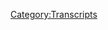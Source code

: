 {{DEFAULTSORT:
    #_TRANSCRIPT_0096:October 22-23, 2017
}}{{Transcript
    | title         = [[96: October 22-23, 2017]]
    | caption       = [https://knowledgefight.libsyn.com/knowledge-fight-oct-22-23-2017 Listen to this episode on Libsyn]
    | episodeNumber = [[96: October 22-23, 2017|96]]
    | length        = 01:33:47
}}

{{MessageBox
    | header     = Warning: Bot Generated Content
    | text       = This transcript was automatically generated by transcription software and likely contains many mistakes and misattributions. Please check the audio for definitive quotes, attribution, and context.
    | image      = N3yvass4myg91.webp
    | imagewidth = 50px
    | id         = warning
}}

{{TranscriptBlock
    | name      = Unknown Speaker
    | timestamp = 00:00:00.000
    | text      = Andy in Kansas, you're on the air, thanks for holding.
}}

{{TranscriptBlock
    | name      = Unknown Speaker
    | timestamp = 00:00:04.000
    | text      = Hello Alex, I'm a first time caller, I'm a huge fan, I love your work.
}}

{{TranscriptBlock
    | name      = Unknown Speaker
    | timestamp = 00:00:07.500
    | text      = I love you.
}}

{{TranscriptBlock
    | name      = Unknown Speaker
    | timestamp = 00:00:08.000
    | text      = Hey everybody, welcome back to Knowledge Fight, I'm Dan.
}}

{{TranscriptBlock
    | name      = Unknown Speaker
    | timestamp = 00:00:10.500
    | text      = I'm Jordan.
}}

{{TranscriptBlock
    | name      = Unknown Speaker
    | timestamp = 00:00:11.000
    | text      = We are a couple dudes who like to sit around and drink novelty beverages and talk a little bit about Alexander Emmerich Jones.
}}

{{TranscriptBlock
    | name      = Unknown Speaker
    | timestamp = 00:00:16.500
    | text      = That's pretty much what we do.
}}

{{TranscriptBlock
    | name      = Unknown Speaker
    | timestamp = 00:00:17.500
    | text      = That is all that we do.
}}

{{TranscriptBlock
    | name      = Unknown Speaker
    | timestamp = 00:00:19.000
    | text      = We're the only people who know his full name at this point.
}}

{{TranscriptBlock
    | name      = Unknown Speaker
    | timestamp = 00:00:21.500
    | text      = Well, maybe his mama who threw him off her knee at the age of six and told him not to be a mama's boy.
}}

{{TranscriptBlock
    | name      = Unknown Speaker
    | timestamp = 00:00:28.000
    | text      = Can we confirm she is who she says she is?
}}

{{TranscriptBlock
    | name      = Unknown Speaker
    | timestamp = 00:00:30.000
    | text      = I can't, it's like Jim Semivans.
}}

{{TranscriptBlock
    | name      = Unknown Speaker
    | timestamp = 00:00:32.000
    | text      = See, there we go.
}}

{{TranscriptBlock
    | name      = Unknown Speaker
    | timestamp = 00:00:33.000
    | text      = There's some talk.
}}

{{TranscriptBlock
    | name      = Unknown Speaker
    | timestamp = 00:00:34.000
    | text      = It's a false flag, Alex was never born.
}}

{{TranscriptBlock
    | name      = Unknown Speaker
    | timestamp = 00:00:36.000
    | text      = I have no evidence that he was, I've not seen his long form birth certificate.
}}

{{TranscriptBlock
    | name      = Unknown Speaker
    | timestamp = 00:00:40.000
    | text      = There we go, we're Alex Jones birthers now, that's what we're gonna do.
}}

{{TranscriptBlock
    | name      = Unknown Speaker
    | timestamp = 00:00:43.000
    | text      = I think he wasn't born in Dallas, he was born in Los Angeles.
}}

{{TranscriptBlock
    | name      = Unknown Speaker
    | timestamp = 00:00:48.000
    | text      = He's a trendy, liberal coastal elite and he's just pretending that he's a good old boy from, I don't know who cares.
}}

{{TranscriptBlock
    | name      = Unknown Speaker
    | timestamp = 00:00:55.000
    | text      = I was gonna go with South Africa, that's his accent to me.
}}

{{TranscriptBlock
    | name      = Unknown Speaker
    | timestamp = 00:00:58.000
    | text      = He does say that his genealogy is from Wales.
}}

{{TranscriptBlock
    | name      = Unknown Speaker
    | timestamp = 00:01:03.000
    | text      = He has said that in the past.
}}

{{TranscriptBlock
    | name      = Unknown Speaker
    | timestamp = 00:01:05.000
    | text      = Irrelevant, doesn't matter.
}}

{{TranscriptBlock
    | name      = Unknown Speaker
    | timestamp = 00:01:06.000
    | text      = I know a lot about Alex Jones.
}}

{{TranscriptBlock
    | name      = Unknown Speaker
    | timestamp = 00:01:07.000
    | text      = I don't know anything about Alex Jones.
}}

{{TranscriptBlock
    | name      = Unknown Speaker
    | timestamp = 00:01:09.000
    | text      = As evidenced by me knowing that he's Welsh, or pretend Welsh perhaps.
}}

{{TranscriptBlock
    | name      = Unknown Speaker
    | timestamp = 00:01:13.000
    | text      = You can't be southern royalty if you're from Wales.
}}

{{TranscriptBlock
    | name      = Unknown Speaker
    | timestamp = 00:01:16.000
    | text      = Probably not.
}}

{{TranscriptBlock
    | name      = Unknown Speaker
    | timestamp = 00:01:17.000
    | text      = You have too many consonants in your words.
}}

{{TranscriptBlock
    | name      = Unknown Speaker
    | timestamp = 00:01:19.000
    | text      = But he was, he is the descendant of people, he's gone on long reigns about how his relatives were on the Mayflower.
}}

{{TranscriptBlock
    | name      = Unknown Speaker
    | timestamp = 00:01:27.000
    | text      = And also founded the country of Texas.
}}

{{TranscriptBlock
    | name      = Unknown Speaker
    | timestamp = 00:01:30.000
    | text      = Bullshit.
}}

{{TranscriptBlock
    | name      = Unknown Speaker
    | timestamp = 00:01:31.000
    | text      = Yeah.
}}

{{TranscriptBlock
    | name      = Unknown Speaker
    | timestamp = 00:01:32.000
    | text      = Founded the country, okay.
}}

{{TranscriptBlock
    | name      = Unknown Speaker
    | timestamp = 00:01:34.000
    | text      = And he's related to the Tudors and all sorts of other folks.
}}

{{TranscriptBlock
    | name      = Unknown Speaker
    | timestamp = 00:01:38.000
    | text      = Cleopatra, fine, whatever.
}}

{{TranscriptBlock
    | name      = Unknown Speaker
    | timestamp = 00:01:40.000
    | text      = He has a lot of big brags.
}}

{{TranscriptBlock
    | name      = Unknown Speaker
    | timestamp = 00:01:41.000
    | text      = Yeah.
}}

{{TranscriptBlock
    | name      = Unknown Speaker
    | timestamp = 00:01:42.000
    | text      = Today, Jordan, we're gonna be going over something that happened on the Sunday show this week on the 22nd.
}}

{{TranscriptBlock
    | name      = Unknown Speaker
    | timestamp = 00:01:46.000
    | text      = Yes.
}}

{{TranscriptBlock
    | name      = Unknown Speaker
    | timestamp = 00:01:47.000
    | text      = And then dealing with a little bit of business from the 23rd, the Monday show.
}}

{{TranscriptBlock
    | name      = Unknown Speaker
    | timestamp = 00:01:52.000
    | text      = But before we do, we got a number of wonks to thank out there.
}}

{{TranscriptBlock
    | name      = Unknown Speaker
    | timestamp = 00:01:56.000
    | text      = We got, we put out the call that we need your help, because I'm not gonna have a job pretty soon.
}}

{{TranscriptBlock
    | name      = Unknown Speaker
    | timestamp = 00:02:01.000
    | text      = And some people stepped up to the bat, and I really appreciate it and want to give a shout out to these folks.
}}

{{TranscriptBlock
    | name      = Unknown Speaker
    | timestamp = 00:02:06.000
    | text      = So first of all, I realize I already did this on one of the live shows, but I didn't end up putting it out as a podcast.
}}

{{TranscriptBlock
    | name      = Unknown Speaker
    | timestamp = 00:02:11.000
    | text      = So I'm going to redo a couple so they live on in infamy.
}}

{{TranscriptBlock
    | name      = Unknown Speaker
    | timestamp = 00:02:15.000
    | text      = And we wind up not putting this one out as a podcast.
}}

{{TranscriptBlock
    | name      = Unknown Speaker
    | timestamp = 00:02:17.000
    | text      = This one's going on the show.
}}

{{TranscriptBlock
    | name      = Unknown Speaker
    | timestamp = 00:02:19.000
    | text      = This is dead already in the water.
}}

{{TranscriptBlock
    | name      = Unknown Speaker
    | timestamp = 00:02:20.000
    | text      = We'll do this next week.
}}

{{TranscriptBlock
    | name      = Unknown Speaker
    | timestamp = 00:02:21.000
    | text      = So I'd like to give a very special foreign policy wonk shout out to Maria.
}}

{{TranscriptBlock
    | name      = Unknown Speaker
    | timestamp = 00:02:26.000
    | text      = She upped her donation to a level that actually embarrasses me, and she needs to get in touch with me.
}}

{{TranscriptBlock
    | name      = Unknown Speaker
    | timestamp = 00:02:31.000
    | text      = Send me an email and tell me what we can do for you.
}}

{{TranscriptBlock
    | name      = Unknown Speaker
    | timestamp = 00:02:33.000
    | text      = Yeah, we're gonna give you all the buttons.
}}

{{TranscriptBlock
    | name      = Unknown Speaker
    | timestamp = 00:02:35.000
    | text      = But for now, this is what we got.
}}

{{TranscriptBlock
    | name      = Unknown Speaker
    | timestamp = 00:02:37.000
    | text      = I'm a policy wonk.
}}

{{TranscriptBlock
    | name      = Unknown Speaker
    | timestamp = 00:02:39.000
    | text      = Four stars. Go home to your mother and tell her you're brilliant.
}}

{{TranscriptBlock
    | name      = Unknown Speaker
    | timestamp = 00:02:42.000
    | text      = Also, thank you to David out there.
}}

{{TranscriptBlock
    | name      = Unknown Speaker
    | timestamp = 00:02:45.000
    | text      = We really appreciate you bumping up your donation and becoming a foreign policy wonk.
}}

{{TranscriptBlock
    | name      = Unknown Speaker
    | timestamp = 00:02:49.000
    | text      = I'm a policy wonk.
}}

{{TranscriptBlock
    | name      = Unknown Speaker
    | timestamp = 00:02:50.000
    | text      = Four stars. Go home to your mother and tell her you're brilliant.
}}

{{TranscriptBlock
    | name      = Unknown Speaker
    | timestamp = 00:02:53.000
    | text      = Yeah.
}}

{{TranscriptBlock
    | name      = Unknown Speaker
    | timestamp = 00:02:54.000
    | text      = Never not going to be funny.
}}

{{TranscriptBlock
    | name      = Unknown Speaker
    | timestamp = 00:02:55.000
    | text      = We really appreciate it.
}}

{{TranscriptBlock
    | name      = Unknown Speaker
    | timestamp = 00:02:56.000
    | text      = Also, another foreign policy wonk.
}}

{{TranscriptBlock
    | name      = Unknown Speaker
    | timestamp = 00:02:58.000
    | text      = Oh, Jesus Christ, we love you.
}}

{{TranscriptBlock
    | name      = Unknown Speaker
    | timestamp = 00:03:00.000
    | text      = Love to give a shout out to Adam W.
}}

{{TranscriptBlock
    | name      = Unknown Speaker
    | timestamp = 00:03:02.000
    | text      = Thank you so much.
}}

{{TranscriptBlock
    | name      = Unknown Speaker
    | timestamp = 00:03:04.000
    | text      = I'm a policy wonk.
}}

{{TranscriptBlock
    | name      = Unknown Speaker
    | timestamp = 00:03:05.000
    | text      = Four stars. Go home to your mother and tell her you're brilliant.
}}

{{TranscriptBlock
    | name      = Unknown Speaker
    | timestamp = 00:03:08.000
    | text      = Also, I could just play that over and over.
}}

{{TranscriptBlock
    | name      = Unknown Speaker
    | timestamp = 00:03:13.000
    | text      = Look, we're gonna have to do an episode that is just one and a half hours of go home and tell your mother.
}}

{{TranscriptBlock
    | name      = Unknown Speaker
    | timestamp = 00:03:19.000
    | text      = You're brilliant.
}}

{{TranscriptBlock
    | name      = Unknown Speaker
    | timestamp = 00:03:21.000
    | text      = Also, one more foreign policy wonk.
}}

{{TranscriptBlock
    | name      = Unknown Speaker
    | timestamp = 00:03:23.000
    | text      = I'd like to give a shout out to our boy Jeff Wood out there.
}}

{{TranscriptBlock
    | name      = Unknown Speaker
    | timestamp = 00:03:26.000
    | text      = Thank you so much.
}}

{{TranscriptBlock
    | name      = Unknown Speaker
    | timestamp = 00:03:27.000
    | text      = I'm a policy wonk.
}}

{{TranscriptBlock
    | name      = Unknown Speaker
    | timestamp = 00:03:28.000
    | text      = Four stars. Go home to your mother and tell her you're brilliant.
}}

{{TranscriptBlock
    | name      = Unknown Speaker
    | timestamp = 00:03:31.000
    | text      = Great.
}}

{{TranscriptBlock
    | name      = Unknown Speaker
    | timestamp = 00:03:32.000
    | text      = We really appreciate it.
}}

{{TranscriptBlock
    | name      = Unknown Speaker
    | timestamp = 00:03:33.000
    | text      = And, you know, if you'd like to support the show, we do.
}}

{{TranscriptBlock
    | name      = Unknown Speaker
    | timestamp = 00:03:36.000
    | text      = It means a lot.
}}

{{TranscriptBlock
    | name      = Unknown Speaker
    | timestamp = 00:03:37.000
    | text      = And like I said, I'm gonna be on the skin of my teeth surviving doing this show and hustling real hard.
}}

{{TranscriptBlock
    | name      = Unknown Speaker
    | timestamp = 00:03:44.000
    | text      = And if you'd like to support us, we do appreciate it.
}}

{{TranscriptBlock
    | name      = Unknown Speaker
    | timestamp = 00:03:47.000
    | text      = You can go to ForeignPolicy.com.
}}

{{TranscriptBlock
    | name      = Unknown Speaker
    | timestamp = 00:03:49.000
    | text      = ForeignPolicyWonk.
}}

{{TranscriptBlock
    | name      = Unknown Speaker
    | timestamp = 00:03:51.000
    | text      = We need to buy the domain for ForeignPolicyWonk.com.
}}

{{TranscriptBlock
    | name      = Unknown Speaker
    | timestamp = 00:03:55.000
    | text      = We do.
}}

{{TranscriptBlock
    | name      = Unknown Speaker
    | timestamp = 00:03:56.000
    | text      = Come on. What are we doing?
}}

{{TranscriptBlock
    | name      = Unknown Speaker
    | timestamp = 00:03:57.000
    | text      = We're fucking lazy.
}}

{{TranscriptBlock
    | name      = Unknown Speaker
    | timestamp = 00:03:59.000
    | text      = Oh, man.
}}

{{TranscriptBlock
    | name      = Unknown Speaker
    | timestamp = 00:04:00.000
    | text      = If you go to KnowledgeFight.com and click Support the Show, you can become a policy wonk yourself and we would appreciate it.
}}

{{TranscriptBlock
    | name      = Unknown Speaker
    | timestamp = 00:04:06.000
    | text      = Yes, please.
}}

{{TranscriptBlock
    | name      = Unknown Speaker
    | timestamp = 00:04:07.000
    | text      = So, Jordan, we got some business to take care of before we get into the show proper.
}}

{{TranscriptBlock
    | name      = Unknown Speaker
    | timestamp = 00:04:10.000
    | text      = Of course.
}}

{{TranscriptBlock
    | name      = Unknown Speaker
    | timestamp = 00:04:11.000
    | text      = Last night, I did watch Tables, Ladders and Chairs.
}}

{{TranscriptBlock
    | name      = Unknown Speaker
    | timestamp = 00:04:14.000
    | text      = Right.
}}

{{TranscriptBlock
    | name      = Unknown Speaker
    | timestamp = 00:04:15.000
    | text      = And it was a hot mess.
}}

{{TranscriptBlock
    | name      = Unknown Speaker
    | timestamp = 00:04:16.000
    | text      = That's my review.
}}

{{TranscriptBlock
    | name      = Unknown Speaker
    | timestamp = 00:04:17.000
    | text      = That was your assessment pre-show as well as post-show?
}}

{{TranscriptBlock
    | name      = Unknown Speaker
    | timestamp = 00:04:21.000
    | text      = Everyone getting mumps and not being able to perform.
}}

{{TranscriptBlock
    | name      = Unknown Speaker
    | timestamp = 00:04:24.000
    | text      = And, yeah, it was weird.
}}

{{TranscriptBlock
    | name      = Unknown Speaker
    | timestamp = 00:04:26.000
    | text      = It was weird.
}}

{{TranscriptBlock
    | name      = Unknown Speaker
    | timestamp = 00:04:27.000
    | text      = Largely unsatisfying.
}}

{{TranscriptBlock
    | name      = Unknown Speaker
    | timestamp = 00:04:29.000
    | text      = That's my review.
}}

{{TranscriptBlock
    | name      = Unknown Speaker
    | timestamp = 00:04:30.000
    | text      = I, too, have some business to take care of.
}}

{{TranscriptBlock
    | name      = Unknown Speaker
    | timestamp = 00:04:31.000
    | text      = Okay.
}}

{{TranscriptBlock
    | name      = Unknown Speaker
    | timestamp = 00:04:32.000
    | text      = Tattoo sucks.
}}

{{TranscriptBlock
    | name      = Unknown Speaker
    | timestamp = 00:04:33.000
    | text      = That was actually my second piece of business.
}}

{{TranscriptBlock
    | name      = Unknown Speaker
    | timestamp = 00:04:35.000
    | text      = I wanted to get to.
}}

{{TranscriptBlock
    | name      = Unknown Speaker
    | timestamp = 00:04:37.000
    | text      = Tattoo came up on a random mix I was listening to today on Spotify.
}}

{{TranscriptBlock
    | name      = Unknown Speaker
    | timestamp = 00:04:42.000
    | text      = I was like, fuck yeah, Tattoo.
}}

{{TranscriptBlock
    | name      = Unknown Speaker
    | timestamp = 00:04:44.000
    | text      = And I started listening to a bunch more Tattoo and I realized there's a theme.
}}

{{TranscriptBlock
    | name      = Unknown Speaker
    | timestamp = 00:04:49.000
    | text      = There's no possible through line that you can draw that would suggest that they are not a terrible, terrible popular.
}}

{{TranscriptBlock
    | name      = Unknown Speaker
    | timestamp = 00:04:57.000
    | text      = There's a strong theme to Tattoo that I think people don't do enough of a job discussing.
}}

{{TranscriptBlock
    | name      = Unknown Speaker
    | timestamp = 00:05:03.000
    | text      = Right.
}}

{{TranscriptBlock
    | name      = Unknown Speaker
    | timestamp = 00:05:04.000
    | text      = All of their songs are about how much these two gals love each other.
}}

{{TranscriptBlock
    | name      = Unknown Speaker
    | timestamp = 00:05:07.000
    | text      = Right?
}}

{{TranscriptBlock
    | name      = Unknown Speaker
    | timestamp = 00:05:08.000
    | text      = And they are fake lesbians.
}}

{{TranscriptBlock
    | name      = Unknown Speaker
    | timestamp = 00:05:10.000
    | text      = Fine.
}}

{{TranscriptBlock
    | name      = Unknown Speaker
    | timestamp = 00:05:11.000
    | text      = Yeah.
}}

{{TranscriptBlock
    | name      = Unknown Speaker
    | timestamp = 00:05:12.000
    | text      = They're playing a role.
}}

{{TranscriptBlock
    | name      = Unknown Speaker
    | timestamp = 00:05:13.000
    | text      = Whatever.
}}

{{TranscriptBlock
    | name      = Unknown Speaker
    | timestamp = 00:05:14.000
    | text      = I don't really care.
}}

{{TranscriptBlock
    | name      = Unknown Speaker
    | timestamp = 00:05:15.000
    | text      = Yeah.
}}

{{TranscriptBlock
    | name      = Unknown Speaker
    | timestamp = 00:05:16.000
    | text      = The thing is, they love each other and all of their damn songs are about how they have to run away.
}}

{{TranscriptBlock
    | name      = Unknown Speaker
    | timestamp = 00:05:20.000
    | text      = And it's not because they love each other and they want to elope.
}}

{{TranscriptBlock
    | name      = Unknown Speaker
    | timestamp = 00:05:23.000
    | text      = It's because they're Russian.
}}

{{TranscriptBlock
    | name      = Unknown Speaker
    | timestamp = 00:05:24.000
    | text      = Right.
}}

{{TranscriptBlock
    | name      = Unknown Speaker
    | timestamp = 00:05:25.000
    | text      = I don't think people talked about that enough.
}}

{{TranscriptBlock
    | name      = Unknown Speaker
    | timestamp = 00:05:27.000
    | text      = The fact that it's like, oh, the subtext of all these songs are they can't be gay in Russia.
}}

{{TranscriptBlock
    | name      = Unknown Speaker
    | timestamp = 00:05:31.000
    | text      = The Russians will kill you.
}}

{{TranscriptBlock
    | name      = Unknown Speaker
    | timestamp = 00:05:33.000
    | text      = No, no, no.
}}

{{TranscriptBlock
    | name      = Unknown Speaker
    | timestamp = 00:05:34.000
    | text      = That's a good point.
}}

{{TranscriptBlock
    | name      = Unknown Speaker
    | timestamp = 00:05:35.000
    | text      = It's actually a heavy political sentiment masked in this fake lesbian pop duo.
}}

{{TranscriptBlock
    | name      = Unknown Speaker
    | timestamp = 00:05:40.000
    | text      = Yeah.
}}

{{TranscriptBlock
    | name      = Unknown Speaker
    | timestamp = 00:05:41.000
    | text      = Yeah.
}}

{{TranscriptBlock
    | name      = Unknown Speaker
    | timestamp = 00:05:42.000
    | text      = Also, they killed Kennedy.
}}

{{TranscriptBlock
    | name      = Unknown Speaker
    | timestamp = 00:05:43.000
    | text      = Isn't that true?
}}

{{TranscriptBlock
    | name      = Unknown Speaker
    | timestamp = 00:05:44.000
    | text      = That's true.
}}

{{TranscriptBlock
    | name      = Unknown Speaker
    | timestamp = 00:05:45.000
    | text      = Ted Cruz's dad.
}}

{{TranscriptBlock
    | name      = Unknown Speaker
    | timestamp = 00:05:46.000
    | text      = Look, Trump is about to do one good thing and that's release the Kennedy documents.
}}

{{TranscriptBlock
    | name      = Unknown Speaker
    | timestamp = 00:05:51.000
    | text      = Hold on to that thought.
}}

{{TranscriptBlock
    | name      = Unknown Speaker
    | timestamp = 00:05:52.000
    | text      = It's going to come up.
}}

{{TranscriptBlock
    | name      = Unknown Speaker
    | timestamp = 00:05:53.000
    | text      = Guarantee Tattoo did it.
}}

{{TranscriptBlock
    | name      = Unknown Speaker
    | timestamp = 00:05:54.000
    | text      = It's going to come up in the episode today, so hold on to your JFK thoughts.
}}

{{TranscriptBlock
    | name      = Unknown Speaker
    | timestamp = 00:05:58.000
    | text      = If the Russians released the Pez, that means they're capable of anything.
}}

{{TranscriptBlock
    | name      = Unknown Speaker
    | timestamp = 00:06:03.000
    | text      = And that means Tattoo killed Kennedy.
}}

{{TranscriptBlock
    | name      = Unknown Speaker
    | timestamp = 00:06:07.000
    | text      = Probably.
}}

{{TranscriptBlock
    | name      = Unknown Speaker
    | timestamp = 00:06:08.000
    | text      = So, Jordan, let's jump into this.
}}

{{TranscriptBlock
    | name      = Unknown Speaker
    | timestamp = 00:06:10.000
    | text      = We're going to start with Sunday.
}}

{{TranscriptBlock
    | name      = Unknown Speaker
    | timestamp = 00:06:12.000
    | text      = We're going to start with Sunday's episode.
}}

{{TranscriptBlock
    | name      = Unknown Speaker
    | timestamp = 00:06:14.000
    | text      = It was kind of boring and Alex is on a bullshit narrative where this guy, this YouTuber, released
}}

{{TranscriptBlock
    | name      = Unknown Speaker
    | timestamp = 00:06:22.000
    | text      = a video that he shot out the window of a hotel of a bunch of ambulances at the Hooters near
}}

{{TranscriptBlock
    | name      = Unknown Speaker
    | timestamp = 00:06:28.000
    | text      = the Las Vegas shooting.
}}

{{TranscriptBlock
    | name      = Unknown Speaker
    | timestamp = 00:06:29.000
    | text      = I am already against all of this.
}}

{{TranscriptBlock
    | name      = Unknown Speaker
    | timestamp = 00:06:32.000
    | text      = So, he is arguing and the video is made to look like there are people who have been shot
}}

{{TranscriptBlock
    | name      = Unknown Speaker
    | timestamp = 00:06:38.000
    | text      = at the Hooters being taken out.
}}

{{TranscriptBlock
    | name      = Unknown Speaker
    | timestamp = 00:06:40.000
    | text      = It's like, of course there are multiple gunmen.
}}

{{TranscriptBlock
    | name      = Unknown Speaker
    | timestamp = 00:06:42.000
    | text      = There's multiple staged shootings all over the place.
}}

{{TranscriptBlock
    | name      = Unknown Speaker
    | timestamp = 00:06:45.000
    | text      = And the reality is, if you look into it, that there wasn't a shooting at Hooters.
}}

{{TranscriptBlock
    | name      = Unknown Speaker
    | timestamp = 00:06:50.000
    | text      = Right.
}}

{{TranscriptBlock
    | name      = Unknown Speaker
    | timestamp = 00:06:51.000
    | text      = Let me pull up an article here from the Boston Times.
}}

{{TranscriptBlock
    | name      = Unknown Speaker
    | timestamp = 00:06:52.000
    | text      = And that guy has a camera on that Hooters all the time.
}}

{{TranscriptBlock
    | name      = Unknown Speaker
    | timestamp = 00:06:56.000
    | text      = Probably.
}}

{{TranscriptBlock
    | name      = Unknown Speaker
    | timestamp = 00:06:57.000
    | text      = People coming off shift.
}}

{{TranscriptBlock
    | name      = Unknown Speaker
    | timestamp = 00:06:58.000
    | text      = Yeah, yeah, yeah.
}}

{{TranscriptBlock
    | name      = Unknown Speaker
    | timestamp = 00:06:59.000
    | text      = This is from the Baltimore Post Examiner.
}}

{{TranscriptBlock
    | name      = Unknown Speaker
    | timestamp = 00:07:00.000
    | text      = Las Vegas Metropolitan Police Department officials or officers who were inside the concert venue
}}

{{TranscriptBlock
    | name      = Unknown Speaker
    | timestamp = 00:07:06.000
    | text      = when the shooting was occurring started to direct concert goers, some who were shot,
}}

{{TranscriptBlock
    | name      = Unknown Speaker
    | timestamp = 00:07:10.000
    | text      = out of the venue eastbound to Hooters.
}}

{{TranscriptBlock
    | name      = Unknown Speaker
    | timestamp = 00:07:12.000
    | text      = That's what you do when you have an active shooter incident.
}}

{{TranscriptBlock
    | name      = Unknown Speaker
    | timestamp = 00:07:15.000
    | text      = You get everyone who can walk or crawl out of the immediate area where the gunshots are
}}

{{TranscriptBlock
    | name      = Unknown Speaker
    | timestamp = 00:07:19.000
    | text      = being targeted.
}}

{{TranscriptBlock
    | name      = Unknown Speaker
    | timestamp = 00:07:20.000
    | text      = The rescue units were on scene at Hooters, placing the wounded inside ambulances.
}}

{{TranscriptBlock
    | name      = Unknown Speaker
    | timestamp = 00:07:24.000
    | text      = That's why there were emergency medical personnel placing the wounded and injured inside the
}}

{{TranscriptBlock
    | name      = Unknown Speaker
    | timestamp = 00:07:28.000
    | text      = rescue units who were staging at Hooters.
}}

{{TranscriptBlock
    | name      = Unknown Speaker
    | timestamp = 00:07:31.000
    | text      = You can clearly hear the Las Vegas Police Department radio traffic from the night of
}}

{{TranscriptBlock
    | name      = Unknown Speaker
    | timestamp = 00:07:35.000
    | text      = the shooting when one officer tells the dispatcher, quote,
}}

{{TranscriptBlock
    | name      = Unknown Speaker
    | timestamp = 00:07:38.000
    | text      = Control 3 Mary 9, I'm at the center with other officers here.
}}

{{TranscriptBlock
    | name      = Unknown Speaker
    | timestamp = 00:07:42.000
    | text      = We got a lot of wounded.
}}

{{TranscriptBlock
    | name      = Unknown Speaker
    | timestamp = 00:07:43.000
    | text      = We're sending them towards the Reno side, towards Hooters,
}}

{{TranscriptBlock
    | name      = Unknown Speaker
    | timestamp = 00:07:46.000
    | text      = and in parentheses, out of harm's way.
}}

{{TranscriptBlock
    | name      = Unknown Speaker
    | timestamp = 00:07:48.000
    | text      = There was also a dealer.
}}

{{TranscriptBlock
    | name      = Unknown Speaker
    | timestamp = 00:07:50.000
    | text      = God damn it.
}}

{{TranscriptBlock
    | name      = Unknown Speaker
    | timestamp = 00:07:51.000
    | text      = Every reasonable emergency plan is turned into a conspiracy theory.
}}

{{TranscriptBlock
    | name      = Unknown Speaker
    | timestamp = 00:07:56.000
    | text      = Yeah.
}}

{{TranscriptBlock
    | name      = Unknown Speaker
    | timestamp = 00:07:57.000
    | text      = Also, because the Hooters is also like a, you know, everything's a casino in Las Vegas,
}}

{{TranscriptBlock
    | name      = Unknown Speaker
    | timestamp = 00:08:03.000
    | text      = there was a dealer who was working that night at Hooters,
}}

{{TranscriptBlock
    | name      = Unknown Speaker
    | timestamp = 00:08:06.000
    | text      = and he went on the Nevada Public Radio on October 2 and said that you could hear gunshots
}}

{{TranscriptBlock
    | name      = Unknown Speaker
    | timestamp = 00:08:11.000
    | text      = outside and people were coming into the casino who were shot and wounded.
}}

{{TranscriptBlock
    | name      = Unknown Speaker
    | timestamp = 00:08:14.000
    | text      = The dealer stated there were bodies in front of the casino that were just laying there.
}}

{{TranscriptBlock
    | name      = Unknown Speaker
    | timestamp = 00:08:17.000
    | text      = People who ran away from the venue who died on the street.
}}

{{TranscriptBlock
    | name      = Unknown Speaker
    | timestamp = 00:08:21.000
    | text      = Jesus fucking Christ.
}}

{{TranscriptBlock
    | name      = Unknown Speaker
    | timestamp = 00:08:22.000
    | text      = The emergency medical personnel and police did an outstanding job that night
}}

{{TranscriptBlock
    | name      = Unknown Speaker
    | timestamp = 00:08:25.000
    | text      = placing their own lives in jeopardy to get people away from the gunfire.
}}

{{TranscriptBlock
    | name      = Unknown Speaker
    | timestamp = 00:08:28.000
    | text      = Oh.
}}

{{TranscriptBlock
    | name      = Unknown Speaker
    | timestamp = 00:08:29.000
    | text      = So Alex Jones' narrative about it is just completely bogus,
}}

{{TranscriptBlock
    | name      = Unknown Speaker
    | timestamp = 00:08:32.000
    | text      = and he's misrepresenting an article.
}}

{{TranscriptBlock
    | name      = Unknown Speaker
    | timestamp = 00:08:33.000
    | text      = Oh.
}}

{{TranscriptBlock
    | name      = Unknown Speaker
    | timestamp = 00:08:34.000
    | text      = He's just misrepresenting a YouTube video that someone posted with no information.
}}

{{TranscriptBlock
    | name      = Unknown Speaker
    | timestamp = 00:08:38.000
    | text      = So.
}}

{{TranscriptBlock
    | name      = Unknown Speaker
    | timestamp = 00:08:39.000
    | text      = I think my favorite part of the Las Vegas shooting is how quickly we've all forgotten about it.
}}

{{TranscriptBlock
    | name      = Unknown Speaker
    | timestamp = 00:08:46.000
    | text      = Yeah.
}}

{{TranscriptBlock
    | name      = Unknown Speaker
    | timestamp = 00:08:47.000
    | text      = And we're not talking about it, and it's about time that a mass shooter goes into the NRA offices.
}}

{{TranscriptBlock
    | name      = Unknown Speaker
    | timestamp = 00:08:53.000
    | text      = Hey, come on, man.
}}

{{TranscriptBlock
    | name      = Unknown Speaker
    | timestamp = 00:08:54.000
    | text      = Eh? Eh?
}}

{{TranscriptBlock
    | name      = Unknown Speaker
    | timestamp = 00:08:55.000
    | text      = I don't disagree.
}}

{{TranscriptBlock
    | name      = Unknown Speaker
    | timestamp = 00:08:56.000
    | text      = Eh?
}}

{{TranscriptBlock
    | name      = Unknown Speaker
    | timestamp = 00:08:57.000
    | text      = I don't disagree with your sentiment.
}}

{{TranscriptBlock
    | name      = Unknown Speaker
    | timestamp = 00:08:58.000
    | text      = Eh?
}}

{{TranscriptBlock
    | name      = Unknown Speaker
    | timestamp = 00:08:59.000
    | text      = I don't disagree with the sentiment, but also, no.
}}

{{TranscriptBlock
    | name      = Unknown Speaker
    | timestamp = 00:09:00.000
    | text      = Come on.
}}

{{TranscriptBlock
    | name      = Unknown Speaker
    | timestamp = 00:09:01.000
    | text      = Look.
}}

{{TranscriptBlock
    | name      = Unknown Speaker
    | timestamp = 00:09:02.000
    | text      = Actually, I do disagree with that.
}}

{{TranscriptBlock
    | name      = Unknown Speaker
    | timestamp = 00:09:03.000
    | text      = Look at us.
}}

{{TranscriptBlock
    | name      = Unknown Speaker
    | timestamp = 00:09:04.000
    | text      = I don't want shootings.
}}

{{TranscriptBlock
    | name      = Unknown Speaker
    | timestamp = 00:09:05.000
    | text      = I mean, look, there are innocent people that are not directing all of this,
}}

{{TranscriptBlock
    | name      = Unknown Speaker
    | timestamp = 00:09:08.000
    | text      = but for once we need to start killing the guilty people.
}}

{{TranscriptBlock
    | name      = Unknown Speaker
    | timestamp = 00:09:12.000
    | text      = I disagree with the agency of that.
}}

{{TranscriptBlock
    | name      = Unknown Speaker
    | timestamp = 00:09:16.000
    | text      = You know what I'm saying?
}}

{{TranscriptBlock
    | name      = Unknown Speaker
    | timestamp = 00:09:17.000
    | text      = I understand.
}}

{{TranscriptBlock
    | name      = Unknown Speaker
    | timestamp = 00:09:18.000
    | text      = I think that there are people who are cloistered from the effects of these things
}}

{{TranscriptBlock
    | name      = Unknown Speaker
    | timestamp = 00:09:23.000
    | text      = who are heartless because of it.
}}

{{TranscriptBlock
    | name      = Unknown Speaker
    | timestamp = 00:09:25.000
    | text      = Right.
}}

{{TranscriptBlock
    | name      = Unknown Speaker
    | timestamp = 00:09:26.000
    | text      = And maybe if they weren't, they wouldn't be so heartless.
}}

{{TranscriptBlock
    | name      = Unknown Speaker
    | timestamp = 00:09:28.000
    | text      = But at the same time, I, and I don't want you to fucking call me centrist because of this,
}}

{{TranscriptBlock
    | name      = Unknown Speaker
    | timestamp = 00:09:33.000
    | text      = I in no way encourage shootings towards people who are cloistered.
}}

{{TranscriptBlock
    | name      = Unknown Speaker
    | timestamp = 00:09:38.000
    | text      = Okay, in this regard, I don't think not wishing death on people is a centrist position.
}}

{{TranscriptBlock
    | name      = Unknown Speaker
    | timestamp = 00:09:45.000
    | text      = You're making it seem like it.
}}

{{TranscriptBlock
    | name      = Unknown Speaker
    | timestamp = 00:09:46.000
    | text      = No, no.
}}

{{TranscriptBlock
    | name      = Unknown Speaker
    | timestamp = 00:09:47.000
    | text      = I think that's a human position.
}}

{{TranscriptBlock
    | name      = Unknown Speaker
    | timestamp = 00:09:48.000
    | text      = Great.
}}

{{TranscriptBlock
    | name      = Unknown Speaker
    | timestamp = 00:09:49.000
    | text      = And I think I've proven myself the only person willing to get down in the mud
}}

{{TranscriptBlock
    | name      = Unknown Speaker
    | timestamp = 00:09:53.000
    | text      = and actually solve fucking problems.
}}

{{TranscriptBlock
    | name      = Unknown Speaker
    | timestamp = 00:09:55.000
    | text      = That's why this dynamic works.
}}

{{TranscriptBlock
    | name      = Unknown Speaker
    | timestamp = 00:09:56.000
    | text      = I'm no longer progressive.
}}

{{TranscriptBlock
    | name      = Unknown Speaker
    | timestamp = 00:09:58.000
    | text      = I am a assassin, I guess.
}}

{{TranscriptBlock
    | name      = Unknown Speaker
    | timestamp = 00:10:01.000
    | text      = Oh, Jesus.
}}

{{TranscriptBlock
    | name      = Unknown Speaker
    | timestamp = 00:10:02.000
    | text      = What are we supposed to do?
}}

{{TranscriptBlock
    | name      = Unknown Speaker
    | timestamp = 00:10:04.000
    | text      = That was the, what are we supposed to do?
}}

{{TranscriptBlock
    | name      = Unknown Speaker
    | timestamp = 00:10:07.000
    | text      = I don't know.
}}

{{TranscriptBlock
    | name      = Unknown Speaker
    | timestamp = 00:10:08.000
    | text      = I don't think there's any good outcome.
}}

{{TranscriptBlock
    | name      = Unknown Speaker
    | timestamp = 00:10:09.000
    | text      = No.
}}

{{TranscriptBlock
    | name      = Unknown Speaker
    | timestamp = 00:10:10.000
    | text      = But anyway, that's the bullshit that Alex is spinning on that episode on Sunday.
}}

{{TranscriptBlock
    | name      = Unknown Speaker
    | timestamp = 00:10:13.000
    | text      = He also-
}}

{{TranscriptBlock
    | name      = Unknown Speaker
    | timestamp = 00:10:14.000
    | text      = I mean, it's just, there's going to be another one.
}}

{{TranscriptBlock
    | name      = Unknown Speaker
    | timestamp = 00:10:17.000
    | text      = Of course.
}}

{{TranscriptBlock
    | name      = Unknown Speaker
    | timestamp = 00:10:18.000
    | text      = There's going to be another one.
}}

{{TranscriptBlock
    | name      = Unknown Speaker
    | timestamp = 00:10:19.000
    | text      = There always is.
}}

{{TranscriptBlock
    | name      = Unknown Speaker
    | timestamp = 00:10:20.000
    | text      = And we're not going to do anything about that.
}}

{{TranscriptBlock
    | name      = Unknown Speaker
    | timestamp = 00:10:21.000
    | text      = Nope.
}}

{{TranscriptBlock
    | name      = Unknown Speaker
    | timestamp = 00:10:22.000
    | text      = And then there's going to be another one after that.
}}

{{TranscriptBlock
    | name      = Unknown Speaker
    | timestamp = 00:10:23.000
    | text      = And Alex will-
}}

{{TranscriptBlock
    | name      = Unknown Speaker
    | timestamp = 00:10:24.000
    | text      = And we're not going to do anything about that.
}}

{{TranscriptBlock
    | name      = Unknown Speaker
    | timestamp = 00:10:25.000
    | text      = And Alex will insist it's ISIS and Antifa also.
}}

{{TranscriptBlock
    | name      = Unknown Speaker
    | timestamp = 00:10:26.000
    | text      = Of course, of course.
}}

{{TranscriptBlock
    | name      = Unknown Speaker
    | timestamp = 00:10:27.000
    | text      = How do we actually solve the problem?
}}

{{TranscriptBlock
    | name      = Unknown Speaker
    | timestamp = 00:10:30.000
    | text      = Because of all of the-
}}

{{TranscriptBlock
    | name      = Unknown Speaker
    | timestamp = 00:10:31.000
    | text      = It's not advocating shootings at NRA offices.
}}

{{TranscriptBlock
    | name      = Unknown Speaker
    | timestamp = 00:10:34.000
    | text      = That is not how you solve the problem.
}}

{{TranscriptBlock
    | name      = Unknown Speaker
    | timestamp = 00:10:36.000
    | text      = You are correct.
}}

{{TranscriptBlock
    | name      = Unknown Speaker
    | timestamp = 00:10:37.000
    | text      = And I agree with you.
}}

{{TranscriptBlock
    | name      = Unknown Speaker
    | timestamp = 00:10:38.000
    | text      = Great.
}}

{{TranscriptBlock
    | name      = Unknown Speaker
    | timestamp = 00:10:39.000
    | text      = I'm glad we've come to that.
}}

{{TranscriptBlock
    | name      = Unknown Speaker
    | timestamp = 00:10:40.000
    | text      = Full stop.
}}

{{TranscriptBlock
    | name      = Unknown Speaker
    | timestamp = 00:10:41.000
    | text      = Because otherwise this podcast was hitting a shell.
}}

{{TranscriptBlock
    | name      = Unknown Speaker
    | timestamp = 00:10:43.000
    | text      = And we'd have to give more foreign policy shout outs on the next one.
}}

{{TranscriptBlock
    | name      = Unknown Speaker
    | timestamp = 00:10:47.000
    | text      = Jordan, I need you to calm down.
}}

{{TranscriptBlock
    | name      = Unknown Speaker
    | timestamp = 00:10:49.000
    | text      = I'm sorry.
}}

{{TranscriptBlock
    | name      = Unknown Speaker
    | timestamp = 00:10:50.000
    | text      = You just brought up Las-
}}

{{TranscriptBlock
    | name      = Unknown Speaker
    | timestamp = 00:10:51.000
    | text      = You came out of the gate hot.
}}

{{TranscriptBlock
    | name      = Unknown Speaker
    | timestamp = 00:10:52.000
    | text      = I know.
}}

{{TranscriptBlock
    | name      = Unknown Speaker
    | timestamp = 00:10:53.000
    | text      = You brought up Las Vegas and there's just-
}}

{{TranscriptBlock
    | name      = Unknown Speaker
    | timestamp = 00:10:54.000
    | text      = I did.
}}

{{TranscriptBlock
    | name      = Unknown Speaker
    | timestamp = 00:10:55.000
    | text      = Alex did.
}}

{{TranscriptBlock
    | name      = Unknown Speaker
    | timestamp = 00:10:56.000
    | text      = I was just debunking something he said.
}}

{{TranscriptBlock
    | name      = Unknown Speaker
    | timestamp = 00:10:58.000
    | text      = That's true.
}}

{{TranscriptBlock
    | name      = Unknown Speaker
    | timestamp = 00:10:59.000
    | text      = I'm just, it's just hard for me to just, there's so many ongoing things that nobody's doing.
}}

{{TranscriptBlock
    | name      = Unknown Speaker
    | timestamp = 00:11:05.000
    | text      = Puerto Rico, nobody's- we've all forgotten about Puerto Rico.
}}

{{TranscriptBlock
    | name      = Unknown Speaker
    | timestamp = 00:11:08.000
    | text      = I don't think we-
}}

{{TranscriptBlock
    | name      = Unknown Speaker
    | timestamp = 00:11:09.000
    | text      = Houston.
}}

{{TranscriptBlock
    | name      = Unknown Speaker
    | timestamp = 00:11:10.000
    | text      = Houston, we still have issues there.
}}

{{TranscriptBlock
    | name      = Unknown Speaker
    | timestamp = 00:11:11.000
    | text      = Florida is still going to be in trouble.
}}

{{TranscriptBlock
    | name      = Unknown Speaker
    | timestamp = 00:11:13.000
    | text      = FEMA is not going to get enough funds.
}}

{{TranscriptBlock
    | name      = Unknown Speaker
    | timestamp = 00:11:15.000
    | text      = Nobody is doing anything about this shit.
}}

{{TranscriptBlock
    | name      = Unknown Speaker
    | timestamp = 00:11:17.000
    | text      = And there's nothing we really can do.
}}

{{TranscriptBlock
    | name      = Unknown Speaker
    | timestamp = 00:11:18.000
    | text      = We're all fucking helpless.
}}

{{TranscriptBlock
    | name      = Unknown Speaker
    | timestamp = 00:11:20.000
    | text      = And so the sentiment of wanting extreme action-
}}

{{TranscriptBlock
    | name      = Unknown Speaker
    | timestamp = 00:11:26.000
    | text      = Oh boy.
}}

{{TranscriptBlock
    | name      = Unknown Speaker
    | timestamp = 00:11:27.000
    | text      = I will no longer-
}}

{{TranscriptBlock
    | name      = Unknown Speaker
    | timestamp = 00:11:28.000
    | text      = Good save.
}}

{{TranscriptBlock
    | name      = Unknown Speaker
    | timestamp = 00:11:29.000
    | text      = Good save.
}}

{{TranscriptBlock
    | name      = Unknown Speaker
    | timestamp = 00:11:30.000
    | text      = Is, is I think understandable and I don't agree with that position.
}}

{{TranscriptBlock
    | name      = Unknown Speaker
    | timestamp = 00:11:35.000
    | text      = All right.
}}

{{TranscriptBlock
    | name      = Unknown Speaker
    | timestamp = 00:11:36.000
    | text      = However, I do hope for understanding.
}}

{{TranscriptBlock
    | name      = Unknown Speaker
    | timestamp = 00:11:38.000
    | text      = I would like to play the role of Barry Manilow and say let's get on with it.
}}

{{TranscriptBlock
    | name      = Unknown Speaker
    | timestamp = 00:11:42.000
    | text      = God damn it.
}}

{{TranscriptBlock
    | name      = Unknown Speaker
    | timestamp = 00:11:43.000
    | text      = Let's get on to the episode.
}}

{{TranscriptBlock
    | name      = Unknown Speaker
    | timestamp = 00:11:44.000
    | text      = All right.
}}

{{TranscriptBlock
    | name      = Unknown Speaker
    | timestamp = 00:11:45.000
    | text      = Let's do it.
}}

{{TranscriptBlock
    | name      = Unknown Speaker
    | timestamp = 00:11:46.000
    | text      = So on Sunday also he says that Alex gets into the JFK stuff, but that'll come up later and
}}

{{TranscriptBlock
    | name      = Unknown Speaker
    | timestamp = 00:11:51.000
    | text      = we'll discuss it then.
}}

{{TranscriptBlock
    | name      = Unknown Speaker
    | timestamp = 00:11:52.000
    | text      = He's full of a bunch of bullshit.
}}

{{TranscriptBlock
    | name      = Unknown Speaker
    | timestamp = 00:11:54.000
    | text      = But at the end of the episode, he plays a special report because I guess he just didn't
}}

{{TranscriptBlock
    | name      = Unknown Speaker
    | timestamp = 00:11:59.000
    | text      = want to do the whole show.
}}

{{TranscriptBlock
    | name      = Unknown Speaker
    | timestamp = 00:12:00.000
    | text      = Naturally.
}}

{{TranscriptBlock
    | name      = Unknown Speaker
    | timestamp = 00:12:01.000
    | text      = So he plays a special report and we're going to break down some of the goings on as it
}}

{{TranscriptBlock
    | name      = Unknown Speaker
    | timestamp = 00:12:07.000
    | text      = were.
}}

{{TranscriptBlock
    | name      = Unknown Speaker
    | timestamp = 00:12:08.000
    | text      = Okay.
}}

{{TranscriptBlock
    | name      = Unknown Speaker
    | timestamp = 00:12:09.000
    | text      = In this special report because-
}}

{{TranscriptBlock
    | name      = Unknown Speaker
    | timestamp = 00:12:10.000
    | text      = Some strange goings on.
}}

{{TranscriptBlock
    | name      = Unknown Speaker
    | timestamp = 00:12:11.000
    | text      = It's not strange, but I think Alex accidentally exposes himself a little bit.
}}

{{TranscriptBlock
    | name      = Unknown Speaker
    | timestamp = 00:12:15.000
    | text      = He's trying to point out how much the media lies and spins things, but in the process
}}

{{TranscriptBlock
    | name      = Unknown Speaker
    | timestamp = 00:12:20.000
    | text      = he does some-
}}

{{TranscriptBlock
    | name      = Unknown Speaker
    | timestamp = 00:12:22.000
    | text      = Of course.
}}

{{TranscriptBlock
    | name      = Unknown Speaker
    | timestamp = 00:12:23.000
    | text      = Horrendous spinning.
}}

{{TranscriptBlock
    | name      = Unknown Speaker
    | timestamp = 00:12:24.000
    | text      = Of course.
}}

{{TranscriptBlock
    | name      = Unknown Speaker
    | timestamp = 00:12:25.000
    | text      = So I want to just break this down and get to the bottom of what he's doing.
}}

{{TranscriptBlock
    | name      = Unknown Speaker
    | timestamp = 00:12:30.000
    | text      = So here we go.
}}

{{TranscriptBlock
    | name      = Unknown Speaker
    | timestamp = 00:12:31.000
    | text      = One of the most important things we do here at InfoWars is break down to the viewers and
}}

{{TranscriptBlock
    | name      = Unknown Speaker
    | timestamp = 00:12:37.000
    | text      = listeners how the mass media manipulates, how they deceive.
}}

{{TranscriptBlock
    | name      = Unknown Speaker
    | timestamp = 00:12:41.000
    | text      = We take you behind the scenes and basically show you the hat trick that the magician is
}}

{{TranscriptBlock
    | name      = Unknown Speaker
    | timestamp = 00:12:47.000
    | text      = using so that we can basically alert the public so they're aware of these scams so the fake
}}

{{TranscriptBlock
    | name      = Unknown Speaker
    | timestamp = 00:12:53.000
    | text      = news media cannot continue to get away with it over and over and over again.
}}

{{TranscriptBlock
    | name      = Unknown Speaker
    | timestamp = 00:12:58.000
    | text      = And a great example of this was just last week.
}}

{{TranscriptBlock
    | name      = Unknown Speaker
    | timestamp = 00:13:01.000
    | text      = A wonderful, though sad, opportunity to expose what they're up to.
}}

{{TranscriptBlock
    | name      = Unknown Speaker
    | timestamp = 00:13:06.000
    | text      = We saw President Trump making phone calls to the wives and to the widows and family
}}

{{TranscriptBlock
    | name      = Unknown Speaker
    | timestamp = 00:13:14.000
    | text      = members of soldiers and others that had recently died in the armed services of this country
}}

{{TranscriptBlock
    | name      = Unknown Speaker
    | timestamp = 00:13:21.000
    | text      = and the service of this nation.
}}

{{TranscriptBlock
    | name      = Unknown Speaker
    | timestamp = 00:13:23.000
    | text      = And a congresswoman, Frederica Wilson, reportedly listened in to one of the phone calls of one
}}

{{TranscriptBlock
    | name      = Unknown Speaker
    | timestamp = 00:13:29.000
    | text      = of her constituents and then misrepresented what Trump had done so that he was very cavalier,
}}

{{TranscriptBlock
    | name      = Unknown Speaker
    | timestamp = 00:13:35.000
    | text      = that he was very flippant.
}}

{{TranscriptBlock
    | name      = Unknown Speaker
    | timestamp = 00:13:36.000
    | text      = Well, he asked for it, so this is what he got.
}}

{{TranscriptBlock
    | name      = Unknown Speaker
    | timestamp = 00:13:39.000
    | text      = Yeah, that doesn't sound like him at all.
}}

{{TranscriptBlock
    | name      = Unknown Speaker
    | timestamp = 00:13:41.000
    | text      = No.
}}

{{TranscriptBlock
    | name      = Unknown Speaker
    | timestamp = 00:13:42.000
    | text      = Never would have believed that without her fucking say so.
}}

{{TranscriptBlock
    | name      = Unknown Speaker
    | timestamp = 00:13:46.000
    | text      = No, it's already we have some lies.
}}

{{TranscriptBlock
    | name      = Unknown Speaker
    | timestamp = 00:13:49.000
    | text      = We already have some problems in what Alex Jones is spitting.
}}

{{TranscriptBlock
    | name      = Unknown Speaker
    | timestamp = 00:13:53.000
    | text      = Oh, yeah.
}}

{{TranscriptBlock
    | name      = Unknown Speaker
    | timestamp = 00:13:54.000
    | text      = Got a little something in my throat.
}}

{{TranscriptBlock
    | name      = Unknown Speaker
    | timestamp = 00:13:57.000
    | text      = The first of which is the idea that Congresswoman Wilson was secretly or clandestinely listening
}}

{{TranscriptBlock
    | name      = Unknown Speaker
    | timestamp = 00:14:04.000
    | text      = in on a phone call.
}}

{{TranscriptBlock
    | name      = Unknown Speaker
    | timestamp = 00:14:05.000
    | text      = She was in the car.
}}

{{TranscriptBlock
    | name      = Unknown Speaker
    | timestamp = 00:14:06.000
    | text      = Yeah, because she's family friends with the people who Trump was calling.
}}

{{TranscriptBlock
    | name      = Unknown Speaker
    | timestamp = 00:14:11.000
    | text      = They were in the car together.
}}

{{TranscriptBlock
    | name      = Unknown Speaker
    | timestamp = 00:14:13.000
    | text      = It's not really a clandestine thing if you...
}}

{{TranscriptBlock
    | name      = Unknown Speaker
    | timestamp = 00:14:15.000
    | text      = No, it's not secret.
}}

{{TranscriptBlock
    | name      = Unknown Speaker
    | timestamp = 00:14:16.000
    | text      = It's not sneaky.
}}

{{TranscriptBlock
    | name      = Unknown Speaker
    | timestamp = 00:14:17.000
    | text      = It's not anything of the sort.
}}

{{TranscriptBlock
    | name      = Unknown Speaker
    | timestamp = 00:14:19.000
    | text      = He's just misrepresenting that entirely.
}}

{{TranscriptBlock
    | name      = Unknown Speaker
    | timestamp = 00:14:22.000
    | text      = And then he's not telling the story.
}}

{{TranscriptBlock
    | name      = Unknown Speaker
    | timestamp = 00:14:26.000
    | text      = He's not explaining what actually happened.
}}

{{TranscriptBlock
    | name      = Unknown Speaker
    | timestamp = 00:14:28.000
    | text      = You know what I'm saying?
}}

{{TranscriptBlock
    | name      = Unknown Speaker
    | timestamp = 00:14:29.000
    | text      = Sorry, I got something in my throat.
}}

{{TranscriptBlock
    | name      = Unknown Speaker
    | timestamp = 00:14:31.000
    | text      = You're going to have to talk for a second.
}}

{{TranscriptBlock
    | name      = Unknown Speaker
    | timestamp = 00:14:32.000
    | text      = You should take a drink.
}}

{{TranscriptBlock
    | name      = Unknown Speaker
    | timestamp = 00:14:34.000
    | text      = Dead air.
}}

{{TranscriptBlock
    | name      = Unknown Speaker
    | timestamp = 00:14:36.000
    | text      = Fuck you.
}}

{{TranscriptBlock
    | name      = Unknown Speaker
    | timestamp = 00:14:38.000
    | text      = Look, I got to leave you hanging from time to time.
}}

{{TranscriptBlock
    | name      = Unknown Speaker
    | timestamp = 00:14:42.000
    | text      = I got to make sure everybody knows you're fallible.
}}

{{TranscriptBlock
    | name      = Unknown Speaker
    | timestamp = 00:14:45.000
    | text      = You come in here advocating for shootings.
}}

{{TranscriptBlock
    | name      = Unknown Speaker
    | timestamp = 00:14:49.000
    | text      = Let's not prehash that.
}}

{{TranscriptBlock
    | name      = Unknown Speaker
    | timestamp = 00:14:51.000
    | text      = And then you fucking shiv me.
}}

{{TranscriptBlock
    | name      = Unknown Speaker
    | timestamp = 00:14:52.000
    | text      = I say a lot of things.
}}

{{TranscriptBlock
    | name      = Unknown Speaker
    | timestamp = 00:14:54.000
    | text      = You do.
}}

{{TranscriptBlock
    | name      = Unknown Speaker
    | timestamp = 00:14:55.000
    | text      = You do.
}}

{{TranscriptBlock
    | name      = Unknown Speaker
    | timestamp = 00:14:56.000
    | text      = Many ill-advised.
}}

{{TranscriptBlock
    | name      = Unknown Speaker
    | timestamp = 00:14:58.000
    | text      = The reality of what happened was that Frederica Wilson, the Congresswoman, overheard this
}}

{{TranscriptBlock
    | name      = Unknown Speaker
    | timestamp = 00:15:04.000
    | text      = call because she was in the car very innocently.
}}

{{TranscriptBlock
    | name      = Unknown Speaker
    | timestamp = 00:15:07.000
    | text      = And then she said her comment on it was that it was insensitive.
}}

{{TranscriptBlock
    | name      = Unknown Speaker
    | timestamp = 00:15:12.000
    | text      = And, you know, whenever you are calling someone whose family member has died, the message
}}

{{TranscriptBlock
    | name      = Unknown Speaker
    | timestamp = 00:15:19.000
    | text      = should just be that they were a hero and this is a tragedy.
}}

{{TranscriptBlock
    | name      = Unknown Speaker
    | timestamp = 00:15:23.000
    | text      = My condolences.
}}

{{TranscriptBlock
    | name      = Unknown Speaker
    | timestamp = 00:15:24.000
    | text      = We're sorry for your loss.
}}

{{TranscriptBlock
    | name      = Unknown Speaker
    | timestamp = 00:15:25.000
    | text      = Yeah.
}}

{{TranscriptBlock
    | name      = Unknown Speaker
    | timestamp = 00:15:26.000
    | text      = But our president is so fucking stupid and so fucking awful.
}}

{{TranscriptBlock
    | name      = Unknown Speaker
    | timestamp = 00:15:30.000
    | text      = He's incapable of even basic empathy.
}}

{{TranscriptBlock
    | name      = Unknown Speaker
    | timestamp = 00:15:33.000
    | text      = That's because he is a legitimate psychopath.
}}

{{TranscriptBlock
    | name      = Unknown Speaker
    | timestamp = 00:15:35.000
    | text      = I think we really need to accept that our president is a serial killer.
}}

{{TranscriptBlock
    | name      = Unknown Speaker
    | timestamp = 00:15:41.000
    | text      = So Trump's reaction to that was lashing out at her.
}}

{{TranscriptBlock
    | name      = Unknown Speaker
    | timestamp = 00:15:44.000
    | text      = And then John Kelly came out and gave a speech.
}}

{{TranscriptBlock
    | name      = Unknown Speaker
    | timestamp = 00:15:46.000
    | text      = Yeah, he's a piece of shit, too.
}}

{{TranscriptBlock
    | name      = Unknown Speaker
    | timestamp = 00:15:48.000
    | text      = Yeah, he comported himself pretty poorly.
}}

{{TranscriptBlock
    | name      = Unknown Speaker
    | timestamp = 00:15:51.000
    | text      = He gave a speech wherein he, first of all, made a bunch of really vague references to
}}

{{TranscriptBlock
    | name      = Unknown Speaker
    | timestamp = 00:15:59.000
    | text      = society being better in the past and stuff like that.
}}

{{TranscriptBlock
    | name      = Unknown Speaker
    | timestamp = 00:16:02.000
    | text      = Fuck him.
}}

{{TranscriptBlock
    | name      = Unknown Speaker
    | timestamp = 00:16:03.000
    | text      = Not wanting to politicize soldiers' deaths, which in theory I agree with, but in practice
}}

{{TranscriptBlock
    | name      = Unknown Speaker
    | timestamp = 00:16:08.000
    | text      = is impossible and this conversation is not.
}}

{{TranscriptBlock
    | name      = Unknown Speaker
    | timestamp = 00:16:11.000
    | text      = A soldier's death is inherently political.
}}

{{TranscriptBlock
    | name      = Unknown Speaker
    | timestamp = 00:16:14.000
    | text      = Absolutely.
}}

{{TranscriptBlock
    | name      = Unknown Speaker
    | timestamp = 00:16:15.000
    | text      = Fucking unreasonable.
}}

{{TranscriptBlock
    | name      = Unknown Speaker
    | timestamp = 00:16:17.000
    | text      = So then he goes on to explain that he was at a speech that she gave at an FBI building
}}

{{TranscriptBlock
    | name      = Unknown Speaker
    | timestamp = 00:16:24.000
    | text      = naming or unveiling and what have you.
}}

{{TranscriptBlock
    | name      = Unknown Speaker
    | timestamp = 00:16:26.500
    | text      = John Kelly was at a speech that Wilson gave.
}}

{{TranscriptBlock
    | name      = Unknown Speaker
    | timestamp = 00:16:29.000
    | text      = Yes.
}}

{{TranscriptBlock
    | name      = Unknown Speaker
    | timestamp = 00:16:30.000
    | text      = And his comments were that Comey came out and gave a wonderful speech and then she got
}}

{{TranscriptBlock
    | name      = Unknown Speaker
    | timestamp = 00:16:37.000
    | text      = up and said that, you know, she had just called Obama and got all the money for the building
}}

{{TranscriptBlock
    | name      = Unknown Speaker
    | timestamp = 00:16:43.000
    | text      = to be made and he thought it was disgraceful.
}}

{{TranscriptBlock
    | name      = Unknown Speaker
    | timestamp = 00:16:46.000
    | text      = Because he doesn't understand where money comes from?
}}

{{TranscriptBlock
    | name      = Unknown Speaker
    | timestamp = 00:16:49.000
    | text      = No, but the idea of like, I got the money to get this made.
}}

{{TranscriptBlock
    | name      = Unknown Speaker
    | timestamp = 00:16:53.000
    | text      = And that's the narrative Alex Jones has been pitching.
}}

{{TranscriptBlock
    | name      = Unknown Speaker
    | timestamp = 00:16:55.000
    | text      = Okay.
}}

{{TranscriptBlock
    | name      = Unknown Speaker
    | timestamp = 00:16:56.000
    | text      = So she's taking credit for it as opposed to some sort of magical, just the goodness of
}}

{{TranscriptBlock
    | name      = Unknown Speaker
    | timestamp = 00:17:02.000
    | text      = people's hearts or the necessity of the situation or that the FBI earned it or something?
}}

{{TranscriptBlock
    | name      = Unknown Speaker
    | timestamp = 00:17:08.000
    | text      = Well, he was straight up lying because a video of that speech has come out.
}}

{{TranscriptBlock
    | name      = Unknown Speaker
    | timestamp = 00:17:12.000
    | text      = Oh, who would have guessed?
}}

{{TranscriptBlock
    | name      = Unknown Speaker
    | timestamp = 00:17:13.000
    | text      = And what she's saying, I'll just read from a transcript here.
}}

{{TranscriptBlock
    | name      = Unknown Speaker
    | timestamp = 00:17:17.000
    | text      = The ribbon cutting has been scheduled in four weeks, Wilson recalled being told.
}}

{{TranscriptBlock
    | name      = Unknown Speaker
    | timestamp = 00:17:21.000
    | text      = The dedication is on the government's calendar and cannot be changed.
}}

{{TranscriptBlock
    | name      = Unknown Speaker
    | timestamp = 00:17:24.000
    | text      = One problem, the FBI wants to name this gorgeous edifice at the same time in four weeks.
}}

{{TranscriptBlock
    | name      = Unknown Speaker
    | timestamp = 00:17:29.000
    | text      = Everyone said that's impossible.
}}

{{TranscriptBlock
    | name      = Unknown Speaker
    | timestamp = 00:17:31.000
    | text      = It takes at least eight months to a year to complete the process through the House, the
}}

{{TranscriptBlock
    | name      = Unknown Speaker
    | timestamp = 00:17:35.000
    | text      = Senate and to the president's office.
}}

{{TranscriptBlock
    | name      = Unknown Speaker
    | timestamp = 00:17:36.000
    | text      = I said, I'm a school principal.
}}

{{TranscriptBlock
    | name      = Unknown Speaker
    | timestamp = 00:17:38.000
    | text      = And I said, excuse my French.
}}

{{TranscriptBlock
    | name      = Unknown Speaker
    | timestamp = 00:17:39.000
    | text      = Oh, hell no.
}}

{{TranscriptBlock
    | name      = Unknown Speaker
    | timestamp = 00:17:40.000
    | text      = We're going to get this done.
}}

{{TranscriptBlock
    | name      = Unknown Speaker
    | timestamp = 00:17:42.000
    | text      = Immediately, I went into attack mode.
}}

{{TranscriptBlock
    | name      = Unknown Speaker
    | timestamp = 00:17:44.000
    | text      = I went to the speaker, Speaker Boehner, and said, Mr. Speaker, I need your help.
}}

{{TranscriptBlock
    | name      = Unknown Speaker
    | timestamp = 00:17:47.000
    | text      = The FBI needs your help and the country needs your help.
}}

{{TranscriptBlock
    | name      = Unknown Speaker
    | timestamp = 00:17:50.000
    | text      = And we have no time to waste.
}}

{{TranscriptBlock
    | name      = Unknown Speaker
    | timestamp = 00:17:51.000
    | text      = Boehner went into attack mode and in two days pulled out, pulled it out of committee,
}}

{{TranscriptBlock
    | name      = Unknown Speaker
    | timestamp = 00:17:55.000
    | text      = brought it to the floor for a vote.
}}

{{TranscriptBlock
    | name      = Unknown Speaker
    | timestamp = 00:17:57.000
    | text      = And she goes on to cite that Marco Rubio was very helpful and that there was bipartisanship
}}

{{TranscriptBlock
    | name      = Unknown Speaker
    | timestamp = 00:18:03.000
    | text      = effort that ended up getting this done in a way that no one thought could be done.
}}

{{TranscriptBlock
    | name      = Unknown Speaker
    | timestamp = 00:18:07.000
    | text      = Right.
}}

{{TranscriptBlock
    | name      = Unknown Speaker
    | timestamp = 00:18:08.000
    | text      = We collaborated and got this building named after the FBI agents who had been killed and
}}

{{TranscriptBlock
    | name      = Unknown Speaker
    | timestamp = 00:18:12.000
    | text      = does not talk about how she ended up getting all the funding for the building or anything
}}

{{TranscriptBlock
    | name      = Unknown Speaker
    | timestamp = 00:18:16.000
    | text      = like that.
}}

{{TranscriptBlock
    | name      = Unknown Speaker
    | timestamp = 00:18:17.000
    | text      = So what she did was give a speech praising government actually working.
}}

{{TranscriptBlock
    | name      = Unknown Speaker
    | timestamp = 00:18:21.000
    | text      = Right.
}}

{{TranscriptBlock
    | name      = Unknown Speaker
    | timestamp = 00:18:22.000
    | text      = And that is unacceptable, Dan.
}}

{{TranscriptBlock
    | name      = Unknown Speaker
    | timestamp = 00:18:25.000
    | text      = So at that point, Trump started lashing out some more and called her wacky.
}}

{{TranscriptBlock
    | name      = Unknown Speaker
    | timestamp = 00:18:29.000
    | text      = Great.
}}

{{TranscriptBlock
    | name      = Unknown Speaker
    | timestamp = 00:18:30.000
    | text      = And that the MSM is believing her and she's full of shit.
}}

{{TranscriptBlock
    | name      = Unknown Speaker
    | timestamp = 00:18:33.000
    | text      = And then the other day it came out that Miesha Johnson, the lady in question who received
}}

{{TranscriptBlock
    | name      = Unknown Speaker
    | timestamp = 00:18:38.000
    | text      = the call from Donald Trump, she came out and I'll just read from this Time magazine article
}}

{{TranscriptBlock
    | name      = Unknown Speaker
    | timestamp = 00:18:44.000
    | text      = about her.
}}

{{TranscriptBlock
    | name      = Unknown Speaker
    | timestamp = 00:18:45.000
    | text      = The widow of a U.S. soldier who recently died in combat in Niger remembered her late husband
}}

{{TranscriptBlock
    | name      = Unknown Speaker
    | timestamp = 00:18:50.000
    | text      = as a hero and confirmed in a new interview Monday that President Donald Trump indicated
}}

{{TranscriptBlock
    | name      = Unknown Speaker
    | timestamp = 00:18:54.000
    | text      = Trump in a condolence call, said her cousin, her husband, quote, knew what he signed up
}}

{{TranscriptBlock
    | name      = Unknown Speaker
    | timestamp = 00:18:59.000
    | text      = for.
}}

{{TranscriptBlock
    | name      = Unknown Speaker
    | timestamp = 00:19:00.000
    | text      = Miesha Johnson, who was married to fallen Army Sergeant David Johnson, told Good Morning
}}

{{TranscriptBlock
    | name      = Unknown Speaker
    | timestamp = 00:19:04.000
    | text      = America that her phone call with Trump made her, quote, cry even more because she said
}}

{{TranscriptBlock
    | name      = Unknown Speaker
    | timestamp = 00:19:08.279
    | text      = Trump apparently did not remember her husband's name until he had military papers in front
}}

{{TranscriptBlock
    | name      = Unknown Speaker
    | timestamp = 00:19:12.759
    | text      = of him.
}}

{{TranscriptBlock
    | name      = Unknown Speaker
    | timestamp = 00:19:13.759
    | text      = Quote, The president said that he knew what he signed up for, but it hurts anyway, Miesha
}}

{{TranscriptBlock
    | name      = Unknown Speaker
    | timestamp = 00:19:17.759
    | text      = Johnson said of David Johnson, her high school sweetheart, quote, And it made me cry because
}}

{{TranscriptBlock
    | name      = Unknown Speaker
    | timestamp = 00:19:23.240
    | text      = I was very angry at the tone of his voice and how he said he couldn't remember my husband's
}}

{{TranscriptBlock
    | name      = Unknown Speaker
    | timestamp = 00:19:27.759
    | text      = name.
}}

{{TranscriptBlock
    | name      = Unknown Speaker
    | timestamp = 00:19:28.759
    | text      = So that's probably more of the issue.
}}

{{TranscriptBlock
    | name      = Unknown Speaker
    | timestamp = 00:19:31.079
    | text      = You know, the way, quote, quote, Yeah, the way he remembered my husband's name is because
}}

{{TranscriptBlock
    | name      = Unknown Speaker
    | timestamp = 00:19:36.319
    | text      = he told me he had my husband's report in front of him.
}}

{{TranscriptBlock
    | name      = Unknown Speaker
    | timestamp = 00:19:39.240
    | text      = And that's when he actually said, La David, she added, I heard him stumbling on trying
}}

{{TranscriptBlock
    | name      = Unknown Speaker
    | timestamp = 00:19:43.900
    | text      = to remember my husband's name.
}}

{{TranscriptBlock
    | name      = Unknown Speaker
    | timestamp = 00:19:45.319
    | text      = And that's what hurt me the most, because if my husband is out here fighting for our
}}

{{TranscriptBlock
    | name      = Unknown Speaker
    | timestamp = 00:19:48.440
    | text      = country and he risked his life for our country, why can't you remember his name?
}}

{{TranscriptBlock
    | name      = Unknown Speaker
    | timestamp = 00:19:52.660
    | text      = And that's what made me upset and cry even more because my husband was an awesome soldier.
}}

{{TranscriptBlock
    | name      = Unknown Speaker
    | timestamp = 00:19:56.880
    | text      = She goes on to say, like, why the fuck would I make this up?
}}

{{TranscriptBlock
    | name      = Unknown Speaker
    | timestamp = 00:19:59.000
    | text      = I mean, not in those words, but so it is all a lie.
}}

{{TranscriptBlock
    | name      = Unknown Speaker
    | timestamp = 00:20:03.440
    | text      = Everything is a lie.
}}

{{TranscriptBlock
    | name      = Unknown Speaker
    | timestamp = 00:20:06.440
    | text      = I don't understand why this is a story.
}}

{{TranscriptBlock
    | name      = Unknown Speaker
    | timestamp = 00:20:10.039
    | text      = I really don't.
}}

{{TranscriptBlock
    | name      = Unknown Speaker
    | timestamp = 00:20:11.039
    | text      = Look, it's awful.
}}

{{TranscriptBlock
    | name      = Unknown Speaker
    | timestamp = 00:20:12.960
    | text      = But what did you think was going to happen?
}}

{{TranscriptBlock
    | name      = Unknown Speaker
    | timestamp = 00:20:15.160
    | text      = Right.
}}

{{TranscriptBlock
    | name      = Unknown Speaker
    | timestamp = 00:20:16.160
    | text      = And if it did happen well, it didn't.
}}

{{TranscriptBlock
    | name      = Unknown Speaker
    | timestamp = 00:20:18.759
    | text      = It would be insincere.
}}

{{TranscriptBlock
    | name      = Unknown Speaker
    | timestamp = 00:20:19.759
    | text      = Right.
}}

{{TranscriptBlock
    | name      = Unknown Speaker
    | timestamp = 00:20:20.759
    | text      = There's no way that that call would have meant anything no matter what.
}}

{{TranscriptBlock
    | name      = Unknown Speaker
    | timestamp = 00:20:24.599
    | text      = It is a meaningless call.
}}

{{TranscriptBlock
    | name      = Unknown Speaker
    | timestamp = 00:20:26.400
    | text      = And of course, it was something that he used to hurt somebody still further because he's
}}

{{TranscriptBlock
    | name      = Unknown Speaker
    | timestamp = 00:20:30.819
    | text      = a fucking lunatic.
}}

{{TranscriptBlock
    | name      = Unknown Speaker
    | timestamp = 00:20:31.819
    | text      = It's cruelty.
}}

{{TranscriptBlock
    | name      = Unknown Speaker
    | timestamp = 00:20:32.819
    | text      = And I get that somehow because our attention spans are so terrible and our media is, I
}}

{{TranscriptBlock
    | name      = Unknown Speaker
    | timestamp = 00:20:39.619
    | text      = do agree with Alex Jones in this regard, fucking awful.
}}

{{TranscriptBlock
    | name      = Unknown Speaker
    | timestamp = 00:20:43.960
    | text      = This is we have the worst.
}}

{{TranscriptBlock
    | name      = Unknown Speaker
    | timestamp = 00:20:46.039
    | text      = You can have the same premise on a different conclusion.
}}

{{TranscriptBlock
    | name      = Unknown Speaker
    | timestamp = 00:20:48.319
    | text      = This is possible.
}}

{{TranscriptBlock
    | name      = Unknown Speaker
    | timestamp = 00:20:49.319
    | text      = This is unacceptable that we have such low attention span that we have to find a new
}}

{{TranscriptBlock
    | name      = Unknown Speaker
    | timestamp = 00:20:54.279
    | text      = way to hate Trump every single day.
}}

{{TranscriptBlock
    | name      = Unknown Speaker
    | timestamp = 00:20:57.119
    | text      = We've already we've done enough like in the pile of this guy should be impeached.
}}

{{TranscriptBlock
    | name      = Unknown Speaker
    | timestamp = 00:21:02.839
    | text      = We hit it.
}}

{{TranscriptBlock
    | name      = Unknown Speaker
    | timestamp = 00:21:03.839
    | text      = We hit it a year ago.
}}

{{TranscriptBlock
    | name      = Unknown Speaker
    | timestamp = 00:21:05.079
    | text      = Right.
}}

{{TranscriptBlock
    | name      = Unknown Speaker
    | timestamp = 00:21:06.079
    | text      = You know, before he was president, he had already committed all the crimes.
}}

{{TranscriptBlock
    | name      = Unknown Speaker
    | timestamp = 00:21:10.160
    | text      = So there's no reason to keep finding new stories.
}}

{{TranscriptBlock
    | name      = Unknown Speaker
    | timestamp = 00:21:13.279
    | text      = What we should be doing is every fucking day hammer home that he needs to go.
}}

{{TranscriptBlock
    | name      = Unknown Speaker
    | timestamp = 00:21:18.500
    | text      = There should not be any other stories.
}}

{{TranscriptBlock
    | name      = Unknown Speaker
    | timestamp = 00:21:20.759
    | text      = It should just be every single day the front page of The New York Times should be go fuck
}}

{{TranscriptBlock
    | name      = Unknown Speaker
    | timestamp = 00:21:24.359
    | text      = yourself, Trump.
}}

{{TranscriptBlock
    | name      = Unknown Speaker
    | timestamp = 00:21:25.359
    | text      = He should be impeached.
}}

{{TranscriptBlock
    | name      = Unknown Speaker
    | timestamp = 00:21:26.400
    | text      = And every day that he is not impeached, they should write a story that says, hey, fuck
}}

{{TranscriptBlock
    | name      = Unknown Speaker
    | timestamp = 00:21:30.839
    | text      = yourself, Trump.
}}

{{TranscriptBlock
    | name      = Unknown Speaker
    | timestamp = 00:21:31.839
    | text      = You should be impeached.
}}

{{TranscriptBlock
    | name      = Unknown Speaker
    | timestamp = 00:21:33.359
    | text      = It's fucking lunacy.
}}

{{TranscriptBlock
    | name      = Unknown Speaker
    | timestamp = 00:21:34.359
    | text      = All right.
}}

{{TranscriptBlock
    | name      = Unknown Speaker
    | timestamp = 00:21:35.359
    | text      = You got me going with the Las Vegas thing and now I'm gone.
}}

{{TranscriptBlock
    | name      = Unknown Speaker
    | timestamp = 00:21:39.880
    | text      = You're coming in way too hot.
}}

{{TranscriptBlock
    | name      = Unknown Speaker
    | timestamp = 00:21:40.960
    | text      = I'm sorry.
}}

{{TranscriptBlock
    | name      = Unknown Speaker
    | timestamp = 00:21:41.960
    | text      = You got you.
}}

{{TranscriptBlock
    | name      = Unknown Speaker
    | timestamp = 00:21:42.960
    | text      = You're getting hot.
}}

{{TranscriptBlock
    | name      = Unknown Speaker
    | timestamp = 00:21:43.960
    | text      = You're getting hot.
}}

{{TranscriptBlock
    | name      = Unknown Speaker
    | timestamp = 00:21:44.960
    | text      = My face is getting a little red.
}}

{{TranscriptBlock
    | name      = Unknown Speaker
    | timestamp = 00:21:45.960
    | text      = Oh, boy.
}}

{{TranscriptBlock
    | name      = Unknown Speaker
    | timestamp = 00:21:46.960
    | text      = I'm sorry.
}}

{{TranscriptBlock
    | name      = Unknown Speaker
    | timestamp = 00:21:47.960
    | text      = I just can't do it anymore.
}}

{{TranscriptBlock
    | name      = Unknown Speaker
    | timestamp = 00:21:49.640
    | text      = I can't read the news.
}}

{{TranscriptBlock
    | name      = Unknown Speaker
    | timestamp = 00:21:51.160
    | text      = I know.
}}

{{TranscriptBlock
    | name      = Unknown Speaker
    | timestamp = 00:21:52.160
    | text      = Like, what is there to read?
}}

{{TranscriptBlock
    | name      = Unknown Speaker
    | timestamp = 00:21:55.240
    | text      = Lovecraft.
}}

{{TranscriptBlock
    | name      = Unknown Speaker
    | timestamp = 00:21:56.240
    | text      = That's great.
}}

{{TranscriptBlock
    | name      = Unknown Speaker
    | timestamp = 00:21:57.240
    | text      = That's not bad.
}}

{{TranscriptBlock
    | name      = Unknown Speaker
    | timestamp = 00:21:58.240
    | text      = There's a lot of Philip K. Dick out there.
}}

{{TranscriptBlock
    | name      = Unknown Speaker
    | timestamp = 00:21:59.240
    | text      = You can read.
}}

{{TranscriptBlock
    | name      = Unknown Speaker
    | timestamp = 00:22:00.240
    | text      = You wrote a lot.
}}

{{TranscriptBlock
    | name      = Unknown Speaker
    | timestamp = 00:22:01.240
    | text      = I want to go back to Salinger.
}}

{{TranscriptBlock
    | name      = Unknown Speaker
    | timestamp = 00:22:02.240
    | text      = Fucking.
}}

{{TranscriptBlock
    | name      = Unknown Speaker
    | timestamp = 00:22:03.240
    | text      = Let's go with The Laughing Man.
}}

{{TranscriptBlock
    | name      = Unknown Speaker
    | timestamp = 00:22:04.319
    | text      = That was fun.
}}

{{TranscriptBlock
    | name      = Unknown Speaker
    | timestamp = 00:22:05.319
    | text      = All right.
}}

{{TranscriptBlock
    | name      = Unknown Speaker
    | timestamp = 00:22:06.319
    | text      = Good, clean fun, Dan.
}}

{{TranscriptBlock
    | name      = Unknown Speaker
    | timestamp = 00:22:07.319
    | text      = Fine.
}}

{{TranscriptBlock
    | name      = Unknown Speaker
    | timestamp = 00:22:08.319
    | text      = Jump into it.
}}

{{TranscriptBlock
    | name      = Unknown Speaker
    | timestamp = 00:22:09.319
    | text      = Yeah.
}}

{{TranscriptBlock
    | name      = Unknown Speaker
    | timestamp = 00:22:10.319
    | text      = Then you don't have to read the news and you don't have to scream at me for five minutes.
}}

{{TranscriptBlock
    | name      = Unknown Speaker
    | timestamp = 00:22:12.240
    | text      = You know what?
}}

{{TranscriptBlock
    | name      = Unknown Speaker
    | timestamp = 00:22:13.240
    | text      = Do you know what the theory is?
}}

{{TranscriptBlock
    | name      = Unknown Speaker
    | timestamp = 00:22:14.240
    | text      = I'm sorry, Dan.
}}

{{TranscriptBlock
    | name      = Unknown Speaker
    | timestamp = 00:22:15.240
    | text      = I apologize.
}}

{{TranscriptBlock
    | name      = Unknown Speaker
    | timestamp = 00:22:16.240
    | text      = That was exhausting.
}}

{{TranscriptBlock
    | name      = Unknown Speaker
    | timestamp = 00:22:17.240
    | text      = You're telling me.
}}

{{TranscriptBlock
    | name      = Unknown Speaker
    | timestamp = 00:22:19.319
    | text      = You're telling me.
}}

{{TranscriptBlock
    | name      = Unknown Speaker
    | timestamp = 00:22:20.319
    | text      = So self-righteousness is hard.
}}

{{TranscriptBlock
    | name      = Unknown Speaker
    | timestamp = 00:22:22.880
    | text      = Jordan.
}}

{{TranscriptBlock
    | name      = Unknown Speaker
    | timestamp = 00:22:23.880
    | text      = Yes.
}}

{{TranscriptBlock
    | name      = Unknown Speaker
    | timestamp = 00:22:24.880
    | text      = So at this point, we have laid out more or less the narrative of reality and what ended
}}

{{TranscriptBlock
    | name      = Unknown Speaker
    | timestamp = 00:22:30.220
    | text      = up happening here.
}}

{{TranscriptBlock
    | name      = Unknown Speaker
    | timestamp = 00:22:31.220
    | text      = Right.
}}

{{TranscriptBlock
    | name      = Unknown Speaker
    | timestamp = 00:22:32.220
    | text      = There's a whole bunch of lying going on and it's not, people not named Donald Trump and
}}

{{TranscriptBlock
    | name      = Unknown Speaker
    | timestamp = 00:22:36.160
    | text      = John Kelly doing it.
}}

{{TranscriptBlock
    | name      = Unknown Speaker
    | timestamp = 00:22:37.640
    | text      = Right.
}}

{{TranscriptBlock
    | name      = Unknown Speaker
    | timestamp = 00:22:38.640
    | text      = So now let's proceed through the rest of this special report that Alex Jones has and we
}}

{{TranscriptBlock
    | name      = Unknown Speaker
    | timestamp = 00:22:44.759
    | text      = can point out and enjoy all of the points where he's being completely fucked up.
}}

{{TranscriptBlock
    | name      = Unknown Speaker
    | timestamp = 00:22:50.720
    | text      = Then, of course, Gold Star families released phone calls that were similar to what this
}}

{{TranscriptBlock
    | name      = Unknown Speaker
    | timestamp = 00:22:56.279
    | text      = phone call had been like.
}}

{{TranscriptBlock
    | name      = Unknown Speaker
    | timestamp = 00:22:57.279
    | text      = It was actually very, very gracious the way he said it.
}}

{{TranscriptBlock
    | name      = Unknown Speaker
    | timestamp = 00:23:00.799
    | text      = And it was General Kelly who lost his own son a few years ago in the Marines, who basically
}}

{{TranscriptBlock
    | name      = Unknown Speaker
    | timestamp = 00:23:08.140
    | text      = told the president how best he thought it would be for the president to basically do
}}

{{TranscriptBlock
    | name      = Unknown Speaker
    | timestamp = 00:23:12.680
    | text      = it.
}}

{{TranscriptBlock
    | name      = Unknown Speaker
    | timestamp = 00:23:13.680
    | text      = He said, Mr. President, most presidents don't actually call people and this is really tough
}}

{{TranscriptBlock
    | name      = Unknown Speaker
    | timestamp = 00:23:18.279
    | text      = for you to do and I recommend you don't do it.
}}

{{TranscriptBlock
    | name      = Unknown Speaker
    | timestamp = 00:23:20.160
    | text      = I would posit that that's because he knows what the outcome would be.
}}

{{TranscriptBlock
    | name      = Unknown Speaker
    | timestamp = 00:23:22.720
    | text      = Yeah.
}}

{{TranscriptBlock
    | name      = Unknown Speaker
    | timestamp = 00:23:23.720
    | text      = I would suggest that he's like, you shouldn't do this.
}}

{{TranscriptBlock
    | name      = Unknown Speaker
    | timestamp = 00:23:25.640
    | text      = Look, a lot of presidents do this.
}}

{{TranscriptBlock
    | name      = Unknown Speaker
    | timestamp = 00:23:28.400
    | text      = You specifically should not.
}}

{{TranscriptBlock
    | name      = Unknown Speaker
    | timestamp = 00:23:30.799
    | text      = No, this is going to get things a little messy.
}}

{{TranscriptBlock
    | name      = Unknown Speaker
    | timestamp = 00:23:34.920
    | text      = Let pretend robot Mike Pence do it for you.
}}

{{TranscriptBlock
    | name      = Unknown Speaker
    | timestamp = 00:23:37.799
    | text      = Sure.
}}

{{TranscriptBlock
    | name      = Unknown Speaker
    | timestamp = 00:23:38.799
    | text      = He can at least feign human emotions.
}}

{{TranscriptBlock
    | name      = Unknown Speaker
    | timestamp = 00:23:40.599
    | text      = Well, and in there, there's a point I'm going to punt on, and that is there might be some
}}

{{TranscriptBlock
    | name      = Unknown Speaker
    | timestamp = 00:23:45.599
    | text      = phone calls that he's made that have been decent.
}}

{{TranscriptBlock
    | name      = Unknown Speaker
    | timestamp = 00:23:47.480
    | text      = Again, I'm going to punt again.
}}

{{TranscriptBlock
    | name      = Unknown Speaker
    | timestamp = 00:23:49.559
    | text      = I don't care.
}}

{{TranscriptBlock
    | name      = Unknown Speaker
    | timestamp = 00:23:50.559
    | text      = Who cares?
}}

{{TranscriptBlock
    | name      = Unknown Speaker
    | timestamp = 00:23:51.559
    | text      = Right.
}}

{{TranscriptBlock
    | name      = Unknown Speaker
    | timestamp = 00:23:52.559
    | text      = I don't care.
}}

{{TranscriptBlock
    | name      = Unknown Speaker
    | timestamp = 00:23:53.559
    | text      = It doesn't matter either way.
}}

{{TranscriptBlock
    | name      = Unknown Speaker
    | timestamp = 00:23:54.559
    | text      = It's insincere.
}}

{{TranscriptBlock
    | name      = Unknown Speaker
    | timestamp = 00:23:55.559
    | text      = He doesn't give a fuck.
}}

{{TranscriptBlock
    | name      = Unknown Speaker
    | timestamp = 00:23:56.559
    | text      = No.
}}

{{TranscriptBlock
    | name      = Unknown Speaker
    | timestamp = 00:23:57.559
    | text      = So let's get on to this next clip.
}}

{{TranscriptBlock
    | name      = Unknown Speaker
    | timestamp = 00:23:58.559
    | text      = So this is bigger than Trump.
}}

{{TranscriptBlock
    | name      = Unknown Speaker
    | timestamp = 00:23:59.559
    | text      = This is about the anatomy of deception because now this Congresswoman has come out and said
}}

{{TranscriptBlock
    | name      = Unknown Speaker
    | timestamp = 00:24:05.759
    | text      = that she's a rock star now that this happened and is really, really proud of all the fawning
}}

{{TranscriptBlock
    | name      = Unknown Speaker
    | timestamp = 00:24:10.960
    | text      = attention that fake news media like MSNBC and CNN and ABC have given her.
}}

{{TranscriptBlock
    | name      = Unknown Speaker
    | timestamp = 00:24:16.519
    | text      = So three more examples in that in that clip, he's saying that Fredrico Wilson is now calling
}}

{{TranscriptBlock
    | name      = Unknown Speaker
    | timestamp = 00:24:21.339
    | text      = herself a rock star.
}}

{{TranscriptBlock
    | name      = Unknown Speaker
    | timestamp = 00:24:22.839
    | text      = And she's so thrilled.
}}

{{TranscriptBlock
    | name      = Unknown Speaker
    | timestamp = 00:24:23.839
    | text      = Here's the quote that he's misrepresenting quote.
}}

{{TranscriptBlock
    | name      = Unknown Speaker
    | timestamp = 00:24:26.079
    | text      = You mean to tell me that I've become so important to the White House, that the White House is
}}

{{TranscriptBlock
    | name      = Unknown Speaker
    | timestamp = 00:24:29.900
    | text      = following me in my words.
}}

{{TranscriptBlock
    | name      = Unknown Speaker
    | timestamp = 00:24:31.740
    | text      = This is amazing.
}}

{{TranscriptBlock
    | name      = Unknown Speaker
    | timestamp = 00:24:32.740
    | text      = It's amazing.
}}

{{TranscriptBlock
    | name      = Unknown Speaker
    | timestamp = 00:24:33.740
    | text      = That is absolutely phenomenal.
}}

{{TranscriptBlock
    | name      = Unknown Speaker
    | timestamp = 00:24:35.039
    | text      = I have to tell my kids I'm a rock star now.
}}

{{TranscriptBlock
    | name      = Unknown Speaker
    | timestamp = 00:24:37.799
    | text      = She's being facetious.
}}

{{TranscriptBlock
    | name      = Unknown Speaker
    | timestamp = 00:24:38.799
    | text      = Of course.
}}

{{TranscriptBlock
    | name      = Unknown Speaker
    | timestamp = 00:24:39.799
    | text      = She's saying it's ridiculous that you're paying attention to me.
}}

{{TranscriptBlock
    | name      = Unknown Speaker
    | timestamp = 00:24:41.759
    | text      = You have a lot of big issues to deal with.
}}

{{TranscriptBlock
    | name      = Unknown Speaker
    | timestamp = 00:24:44.160
    | text      = She's not calling herself a rock star.
}}

{{TranscriptBlock
    | name      = Unknown Speaker
    | timestamp = 00:24:45.599
    | text      = This is just Alex.
}}

{{TranscriptBlock
    | name      = Unknown Speaker
    | timestamp = 00:24:46.599
    | text      = And in that same clip, he's saying that he in this special report is getting into the
}}

{{TranscriptBlock
    | name      = Unknown Speaker
    | timestamp = 00:24:51.099
    | text      = anatomy of deception when he's actually doing hard core deception himself.
}}

{{TranscriptBlock
    | name      = Unknown Speaker
    | timestamp = 00:24:56.400
    | text      = Right.
}}

{{TranscriptBlock
    | name      = Unknown Speaker
    | timestamp = 00:24:57.400
    | text      = It's amazing.
}}

{{TranscriptBlock
    | name      = Unknown Speaker
    | timestamp = 00:24:58.400
    | text      = What better way to teach deception than to embody it?
}}

{{TranscriptBlock
    | name      = Unknown Speaker
    | timestamp = 00:25:00.920
    | text      = Right.
}}

{{TranscriptBlock
    | name      = Unknown Speaker
    | timestamp = 00:25:01.920
    | text      = I just don't think that anyone who listens to him is taking that lesson away from it.
}}

{{TranscriptBlock
    | name      = Unknown Speaker
    | timestamp = 00:25:03.920
    | text      = No, that's true.
}}

{{TranscriptBlock
    | name      = Unknown Speaker
    | timestamp = 00:25:04.920
    | text      = So here we go.
}}

{{TranscriptBlock
    | name      = Unknown Speaker
    | timestamp = 00:25:06.980
    | text      = This is the next clip.
}}

{{TranscriptBlock
    | name      = Unknown Speaker
    | timestamp = 00:25:08.920
    | text      = And again, this is not cut up manipulatively or anything.
}}

{{TranscriptBlock
    | name      = Unknown Speaker
    | timestamp = 00:25:12.079
    | text      = It's just cut in segments of the entire special report.
}}

{{TranscriptBlock
    | name      = Unknown Speaker
    | timestamp = 00:25:14.880
    | text      = So here's where it goes from there.
}}

{{TranscriptBlock
    | name      = Unknown Speaker
    | timestamp = 00:25:16.559
    | text      = A total disconnect.
}}

{{TranscriptBlock
    | name      = Unknown Speaker
    | timestamp = 00:25:17.839
    | text      = She doesn't get most Americans hate mainstream media.
}}

{{TranscriptBlock
    | name      = Unknown Speaker
    | timestamp = 00:25:20.480
    | text      = She doesn't get that her butt's hanging out there in front of the world and people see
}}

{{TranscriptBlock
    | name      = Unknown Speaker
    | timestamp = 00:25:23.920
    | text      = right through her.
}}

{{TranscriptBlock
    | name      = Unknown Speaker
    | timestamp = 00:25:24.920
    | text      = Her butt?
}}

{{TranscriptBlock
    | name      = Unknown Speaker
    | timestamp = 00:25:25.920
    | text      = See through the butt?
}}

{{TranscriptBlock
    | name      = Unknown Speaker
    | timestamp = 00:25:26.920
    | text      = Anyway.
}}

{{TranscriptBlock
    | name      = Unknown Speaker
    | timestamp = 00:25:27.920
    | text      = So she took this death of this soldier and then used it to protect hatred upon the president.
}}

{{TranscriptBlock
    | name      = Unknown Speaker
    | timestamp = 00:25:35.880
    | text      = Yeah.
}}

{{TranscriptBlock
    | name      = Unknown Speaker
    | timestamp = 00:25:36.880
    | text      = So the he's saying that everyone hates mainstream media.
}}

{{TranscriptBlock
    | name      = Unknown Speaker
    | timestamp = 00:25:40.440
    | text      = It's all terrible.
}}

{{TranscriptBlock
    | name      = Unknown Speaker
    | timestamp = 00:25:41.440
    | text      = No one likes it.
}}

{{TranscriptBlock
    | name      = Unknown Speaker
    | timestamp = 00:25:43.220
    | text      = And that's all good and well.
}}

{{TranscriptBlock
    | name      = Unknown Speaker
    | timestamp = 00:25:44.799
    | text      = That's a fun game to play.
}}

{{TranscriptBlock
    | name      = Unknown Speaker
    | timestamp = 00:25:46.119
    | text      = Yeah, fine.
}}

{{TranscriptBlock
    | name      = Unknown Speaker
    | timestamp = 00:25:47.119
    | text      = I mean, it's kind of goes back to what you were saying.
}}

{{TranscriptBlock
    | name      = Unknown Speaker
    | timestamp = 00:25:49.880
    | text      = And they're like, we don't have a whole lot of interest in defending the media.
}}

{{TranscriptBlock
    | name      = Unknown Speaker
    | timestamp = 00:25:54.720
    | text      = There is no defense for them.
}}

{{TranscriptBlock
    | name      = Unknown Speaker
    | timestamp = 00:25:56.920
    | text      = They lost any credibility with me a long time ago.
}}

{{TranscriptBlock
    | name      = Unknown Speaker
    | timestamp = 00:25:59.200
    | text      = They're very much asleep at the wheel and very much not taken care of.
}}

{{TranscriptBlock
    | name      = Unknown Speaker
    | timestamp = 00:26:02.880
    | text      = Not TC being.
}}

{{TranscriptBlock
    | name      = Unknown Speaker
    | timestamp = 00:26:03.880
    | text      = They're run by the same corporate people that run the government.
}}

{{TranscriptBlock
    | name      = Unknown Speaker
    | timestamp = 00:26:06.839
    | text      = Who fucking cares?
}}

{{TranscriptBlock
    | name      = Unknown Speaker
    | timestamp = 00:26:07.839
    | text      = But they're all months.
}}

{{TranscriptBlock
    | name      = Unknown Speaker
    | timestamp = 00:26:08.839
    | text      = I'm gonna go to the research cam here and show you info wars dot com here for the last
}}

{{TranscriptBlock
    | name      = Unknown Speaker
    | timestamp = 00:26:14.359
    | text      = month.
}}

{{TranscriptBlock
    | name      = Unknown Speaker
    | timestamp = 00:26:15.359
    | text      = They have six point six million global unique views, which is pretty good.
}}

{{TranscriptBlock
    | name      = Unknown Speaker
    | timestamp = 00:26:20.200
    | text      = But if you see here, a lot of them, almost all of them come from October 2nd, 3rd and
}}

{{TranscriptBlock
    | name      = Unknown Speaker
    | timestamp = 00:26:26.319
    | text      = 4th, where they were up over a million views those days on the 3rd and the 4th.
}}

{{TranscriptBlock
    | name      = Unknown Speaker
    | timestamp = 00:26:32.240
    | text      = And that's because the shooting happened on October 1st and immediately they started spinning
}}

{{TranscriptBlock
    | name      = Unknown Speaker
    | timestamp = 00:26:36.960
    | text      = the ISIS narrative about it.
}}

{{TranscriptBlock
    | name      = Unknown Speaker
    | timestamp = 00:26:38.599
    | text      = Of course.
}}

{{TranscriptBlock
    | name      = Unknown Speaker
    | timestamp = 00:26:39.599
    | text      = That's how they get these peaks in their traffic is when something really tragic happens.
}}

{{TranscriptBlock
    | name      = Unknown Speaker
    | timestamp = 00:26:44.240
    | text      = They lie about it.
}}

{{TranscriptBlock
    | name      = Unknown Speaker
    | timestamp = 00:26:45.240
    | text      = And you see, you can see everyone who's watching this can see there are very few peaks.
}}

{{TranscriptBlock
    | name      = Unknown Speaker
    | timestamp = 00:26:50.400
    | text      = And if you go through it, if you go back through their history, you'll see the exact same thing.
}}

{{TranscriptBlock
    | name      = Unknown Speaker
    | timestamp = 00:26:53.960
    | text      = Whenever something traumatic happens that may or may not have a racial bent to it, like
}}

{{TranscriptBlock
    | name      = Unknown Speaker
    | timestamp = 00:26:58.640
    | text      = because Alex is injecting that into the course.
}}

{{TranscriptBlock
    | name      = Unknown Speaker
    | timestamp = 00:27:01.359
    | text      = That's what drives their traffic.
}}

{{TranscriptBlock
    | name      = Unknown Speaker
    | timestamp = 00:27:02.640
    | text      = It's just like it's just like gun manufacturers.
}}

{{TranscriptBlock
    | name      = Unknown Speaker
    | timestamp = 00:27:04.920
    | text      = They never make more money than after a mass shooting.
}}

{{TranscriptBlock
    | name      = Unknown Speaker
    | timestamp = 00:27:07.400
    | text      = Sure.
}}

{{TranscriptBlock
    | name      = Unknown Speaker
    | timestamp = 00:27:08.400
    | text      = And then the same way these guys make all of their money on tragedy.
}}

{{TranscriptBlock
    | name      = Unknown Speaker
    | timestamp = 00:27:11.559
    | text      = Right.
}}

{{TranscriptBlock
    | name      = Unknown Speaker
    | timestamp = 00:27:12.559
    | text      = And so we go over to MSNBC, one of Alex Jones's most loathed members of the mainstream media
}}

{{TranscriptBlock
    | name      = Unknown Speaker
    | timestamp = 00:27:17.220
    | text      = here.
}}

{{TranscriptBlock
    | name      = Unknown Speaker
    | timestamp = 00:27:18.220
    | text      = You have eight point eight global million or a million global unique hits in the last
}}

{{TranscriptBlock
    | name      = Unknown Speaker
    | timestamp = 00:27:21.519
    | text      = month.
}}

{{TranscriptBlock
    | name      = Unknown Speaker
    | timestamp = 00:27:22.519
    | text      = That's about two million more than them.
}}

{{TranscriptBlock
    | name      = Unknown Speaker
    | timestamp = 00:27:24.240
    | text      = And if you look, that's not enough more.
}}

{{TranscriptBlock
    | name      = Unknown Speaker
    | timestamp = 00:27:26.680
    | text      = No, it's not.
}}

{{TranscriptBlock
    | name      = Unknown Speaker
    | timestamp = 00:27:27.680
    | text      = That's scary.
}}

{{TranscriptBlock
    | name      = Unknown Speaker
    | timestamp = 00:27:28.680
    | text      = Not enough.
}}

{{TranscriptBlock
    | name      = Unknown Speaker
    | timestamp = 00:27:29.680
    | text      = More.
}}

{{TranscriptBlock
    | name      = Unknown Speaker
    | timestamp = 00:27:30.680
    | text      = It's still more.
}}

{{TranscriptBlock
    | name      = Unknown Speaker
    | timestamp = 00:27:31.680
    | text      = But that's the way Alex presented.
}}

{{TranscriptBlock
    | name      = Unknown Speaker
    | timestamp = 00:27:32.680
    | text      = That's a frightening, less frighteningly little number.
}}

{{TranscriptBlock
    | name      = Unknown Speaker
    | timestamp = 00:27:34.000
    | text      = But the way Alex presented is that they're destroying all of these.
}}

{{TranscriptBlock
    | name      = Unknown Speaker
    | timestamp = 00:27:38.079
    | text      = And in a certain sense, they are an MSNBC isn't the highest of these.
}}

{{TranscriptBlock
    | name      = Unknown Speaker
    | timestamp = 00:27:42.440
    | text      = I'm sure.
}}

{{TranscriptBlock
    | name      = Unknown Speaker
    | timestamp = 00:27:43.440
    | text      = Of course.
}}

{{TranscriptBlock
    | name      = Unknown Speaker
    | timestamp = 00:27:44.440
    | text      = I'm sure CNN or New York Times, if their traffic was available publicly, like on Comcast, you'd
}}

{{TranscriptBlock
    | name      = Unknown Speaker
    | timestamp = 00:27:49.519
    | text      = see a much different picture.
}}

{{TranscriptBlock
    | name      = Unknown Speaker
    | timestamp = 00:27:50.680
    | text      = But if you look at this, I'm just switch back and forth.
}}

{{TranscriptBlock
    | name      = Unknown Speaker
    | timestamp = 00:27:53.359
    | text      = You can see, like, there's much more reasonable peaks and valleys to the traffic pattern of
}}

{{TranscriptBlock
    | name      = Unknown Speaker
    | timestamp = 00:27:58.720
    | text      = MSNBC, whereas Alex Jones and Infowars has almost nothing until some tragedy.
}}

{{TranscriptBlock
    | name      = Unknown Speaker
    | timestamp = 00:28:04.079
    | text      = And then they get a lot.
}}

{{TranscriptBlock
    | name      = Unknown Speaker
    | timestamp = 00:28:05.640
    | text      = So everyone hating the MSNBC or MSNBC is kind of like it's kind of bullshit.
}}

{{TranscriptBlock
    | name      = Unknown Speaker
    | timestamp = 00:28:12.240
    | text      = And then again, I also argue that who is doing the politicizing?
}}

{{TranscriptBlock
    | name      = Unknown Speaker
    | timestamp = 00:28:18.799
    | text      = You know, that's that's the real question to ask.
}}

{{TranscriptBlock
    | name      = Unknown Speaker
    | timestamp = 00:28:21.279
    | text      = There's a there's a causation fallacy going on that that that Representative Wilson is
}}

{{TranscriptBlock
    | name      = Unknown Speaker
    | timestamp = 00:28:27.319
    | text      = the one politicizing.
}}

{{TranscriptBlock
    | name      = Unknown Speaker
    | timestamp = 00:28:28.319
    | text      = Right.
}}

{{TranscriptBlock
    | name      = Unknown Speaker
    | timestamp = 00:28:29.319
    | text      = Right.
}}

{{TranscriptBlock
    | name      = Unknown Speaker
    | timestamp = 00:28:30.319
    | text      = In fact, it's a complicated dance that all of these people are doing.
}}

{{TranscriptBlock
    | name      = Unknown Speaker
    | timestamp = 00:28:33.799
    | text      = And I don't you could get into a chicken or egg thing here and it's it's not worth it.
}}

{{TranscriptBlock
    | name      = Unknown Speaker
    | timestamp = 00:28:38.480
    | text      = It's a complex system.
}}

{{TranscriptBlock
    | name      = Unknown Speaker
    | timestamp = 00:28:40.599
    | text      = And a lot of people, if not most people, despise complexity.
}}

{{TranscriptBlock
    | name      = Unknown Speaker
    | timestamp = 00:28:45.319
    | text      = So whenever an idiot like Alex Jones turns that into a very simple narrative, they feel
}}

{{TranscriptBlock
    | name      = Unknown Speaker
    | timestamp = 00:28:50.640
    | text      = like, well, if this guy can condense it down into a simple narrative that I can consume,
}}

{{TranscriptBlock
    | name      = Unknown Speaker
    | timestamp = 00:28:56.200
    | text      = that means he must be correct.
}}

{{TranscriptBlock
    | name      = Unknown Speaker
    | timestamp = 00:28:57.440
    | text      = Yeah.
}}

{{TranscriptBlock
    | name      = Unknown Speaker
    | timestamp = 00:28:58.440
    | text      = It's the same situation that all strongmen have used throughout history.
}}

{{TranscriptBlock
    | name      = Unknown Speaker
    | timestamp = 00:29:02.140
    | text      = It is I understand this system and I can fix it with A. And then they actually get into
}}

{{TranscriptBlock
    | name      = Unknown Speaker
    | timestamp = 00:29:08.019
    | text      = a position to do something about it.
}}

{{TranscriptBlock
    | name      = Unknown Speaker
    | timestamp = 00:29:10.440
    | text      = And they realize that the system is incomprehensible.
}}

{{TranscriptBlock
    | name      = Unknown Speaker
    | timestamp = 00:29:12.440
    | text      = You can't do any of that shit.
}}

{{TranscriptBlock
    | name      = Unknown Speaker
    | timestamp = 00:29:15.599
    | text      = So Alex has a theory in this next clip of why they're they're demonizing John Kelly,
}}

{{TranscriptBlock
    | name      = Unknown Speaker
    | timestamp = 00:29:23.000
    | text      = because he's a monster.
}}

{{TranscriptBlock
    | name      = Unknown Speaker
    | timestamp = 00:29:24.400
    | text      = He has a slightly different take on it.
}}

{{TranscriptBlock
    | name      = Unknown Speaker
    | timestamp = 00:29:26.519
    | text      = OK.
}}

{{TranscriptBlock
    | name      = Unknown Speaker
    | timestamp = 00:29:27.519
    | text      = Now, the rest of the story, I'm going to play part of the press conference that Kelly gave
}}

{{TranscriptBlock
    | name      = Unknown Speaker
    | timestamp = 00:29:31.059
    | text      = is that in their attempt to demonize and lie, they've now expanded it on to General Kelly
}}

{{TranscriptBlock
    | name      = Unknown Speaker
    | timestamp = 00:29:37.759
    | text      = and said, oh, my gosh, you know, he is this terrible person.
}}

{{TranscriptBlock
    | name      = Unknown Speaker
    | timestamp = 00:29:41.599
    | text      = He showed his true colors is what said he's shown us.
}}

{{TranscriptBlock
    | name      = Unknown Speaker
    | timestamp = 00:29:45.440
    | text      = He's really a make America great again guy.
}}

{{TranscriptBlock
    | name      = Unknown Speaker
    | timestamp = 00:29:48.359
    | text      = And with horror in these articles and then these reports, they talk about what a terrible
}}

{{TranscriptBlock
    | name      = Unknown Speaker
    | timestamp = 00:29:53.880
    | text      = person he is because he believes we shouldn't use the deaths of soldiers to make political
}}

{{TranscriptBlock
    | name      = Unknown Speaker
    | timestamp = 00:30:00.160
    | text      = points or he believes that religion should be honored or that women should be honored
}}

{{TranscriptBlock
    | name      = Unknown Speaker
    | timestamp = 00:30:04.799
    | text      = or that children should be honored or, you know, the institution of manhood, you name
}}

{{TranscriptBlock
    | name      = Unknown Speaker
    | timestamp = 00:30:08.920
    | text      = it, that humanity should be honored, that the right to life should be honored.
}}

{{TranscriptBlock
    | name      = Unknown Speaker
    | timestamp = 00:30:13.680
    | text      = He talked about honoring humanity, having respect for ourselves.
}}

{{TranscriptBlock
    | name      = Unknown Speaker
    | timestamp = 00:30:18.160
    | text      = And it's CNN and others that showed us their true colors when they flipped out and acted
}}

{{TranscriptBlock
    | name      = Unknown Speaker
    | timestamp = 00:30:25.640
    | text      = like the wholesome things that General Kelly said.
}}

{{TranscriptBlock
    | name      = Unknown Speaker
    | timestamp = 00:30:29.000
    | text      = So some type of horrible pornography or something obscene, something obscene that was being
}}

{{TranscriptBlock
    | name      = Unknown Speaker
    | timestamp = 00:30:35.119
    | text      = said and done.
}}

{{TranscriptBlock
    | name      = Unknown Speaker
    | timestamp = 00:30:36.319
    | text      = So considering Alex's torture porn fantasies, he definitely believes John Kelly is in the
}}

{{TranscriptBlock
    | name      = Unknown Speaker
    | timestamp = 00:30:40.960
    | text      = right.
}}

{{TranscriptBlock
    | name      = Unknown Speaker
    | timestamp = 00:30:41.960
    | text      = Yeah.
}}

{{TranscriptBlock
    | name      = Unknown Speaker
    | timestamp = 00:30:42.960
    | text      = Kelly makes some passing references to the these ideas, like and some of them are a little
}}

{{TranscriptBlock
    | name      = Unknown Speaker
    | timestamp = 00:30:46.980
    | text      = bit paternalistic and weird, like, oh, like you should honor women.
}}

{{TranscriptBlock
    | name      = Unknown Speaker
    | timestamp = 00:30:51.079
    | text      = Women used to be worshiped and shit like that.
}}

{{TranscriptBlock
    | name      = Unknown Speaker
    | timestamp = 00:30:53.039
    | text      = Yeah.
}}

{{TranscriptBlock
    | name      = Unknown Speaker
    | timestamp = 00:30:54.039
    | text      = Hey, hey, now.
}}

{{TranscriptBlock
    | name      = Unknown Speaker
    | timestamp = 00:30:55.039
    | text      = Yeah.
}}

{{TranscriptBlock
    | name      = Unknown Speaker
    | timestamp = 00:30:56.039
    | text      = But also in the chat room, someone brought up a really good point.
}}

{{TranscriptBlock
    | name      = Unknown Speaker
    | timestamp = 00:30:58.559
    | text      = And that is that it was about a month ago that I was I was going to bring this up, but
}}

{{TranscriptBlock
    | name      = Unknown Speaker
    | timestamp = 00:31:02.799
    | text      = I'd like to also still give a shout out to the chat room on this.
}}

{{TranscriptBlock
    | name      = Unknown Speaker
    | timestamp = 00:31:05.839
    | text      = You had to get that in, didn't you?
}}

{{TranscriptBlock
    | name      = Unknown Speaker
    | timestamp = 00:31:07.680
    | text      = You had to get in that I was also going to bring it up.
}}

{{TranscriptBlock
    | name      = Unknown Speaker
    | timestamp = 00:31:10.480
    | text      = It's a little petty.
}}

{{TranscriptBlock
    | name      = Unknown Speaker
    | timestamp = 00:31:11.480
    | text      = That's a little Alex Jones-ian right there.
}}

{{TranscriptBlock
    | name      = Unknown Speaker
    | timestamp = 00:31:12.480
    | text      = It's a little petty of me.
}}

{{TranscriptBlock
    | name      = Unknown Speaker
    | timestamp = 00:31:13.599
    | text      = That was Dan the centrist right there.
}}

{{TranscriptBlock
    | name      = Unknown Speaker
    | timestamp = 00:31:16.519
    | text      = It's a great point that a month ago, Alex was saying that General Kelly may or may not
}}

{{TranscriptBlock
    | name      = Unknown Speaker
    | timestamp = 00:31:20.279
    | text      = be poisoning Trump with a addictive sedative.
}}

{{TranscriptBlock
    | name      = Unknown Speaker
    | timestamp = 00:31:23.279
    | text      = I can't think of any reason why he would do that.
}}

{{TranscriptBlock
    | name      = Unknown Speaker
    | timestamp = 00:31:25.559
    | text      = Yeah.
}}

{{TranscriptBlock
    | name      = Unknown Speaker
    | timestamp = 00:31:26.559
    | text      = Yeah.
}}

{{TranscriptBlock
    | name      = Unknown Speaker
    | timestamp = 00:31:27.559
    | text      = So that's that's fun.
}}

{{TranscriptBlock
    | name      = Unknown Speaker
    | timestamp = 00:31:28.559
    | text      = John Kelly, he believes in honoring women.
}}

{{TranscriptBlock
    | name      = Unknown Speaker
    | timestamp = 00:31:31.000
    | text      = And the best way to do that is to poison Trump.
}}

{{TranscriptBlock
    | name      = Unknown Speaker
    | timestamp = 00:31:33.319
    | text      = I think that's true.
}}

{{TranscriptBlock
    | name      = Unknown Speaker
    | timestamp = 00:31:34.980
    | text      = I think that is an actually true thing.
}}

{{TranscriptBlock
    | name      = Unknown Speaker
    | timestamp = 00:31:37.079
    | text      = So let's get into this next clip.
}}

{{TranscriptBlock
    | name      = Unknown Speaker
    | timestamp = 00:31:38.400
    | text      = It talks more about Wilson's.
}}

{{TranscriptBlock
    | name      = Unknown Speaker
    | timestamp = 00:31:39.680
    | text      = Oh, but in that last clip, the other thing I wanted to pull out of it is in order to
}}

{{TranscriptBlock
    | name      = Unknown Speaker
    | timestamp = 00:31:43.720
    | text      = make his argument seem more appealing or more meaningful to the people who listen to him
}}

{{TranscriptBlock
    | name      = Unknown Speaker
    | timestamp = 00:31:49.160
    | text      = and code dumdums, he has to make so much of this about this idea of like pro-life position.
}}

{{TranscriptBlock
    | name      = Unknown Speaker
    | timestamp = 00:31:56.720
    | text      = He adds all that shit in there that didn't belong.
}}

{{TranscriptBlock
    | name      = Unknown Speaker
    | timestamp = 00:32:00.240
    | text      = No, but Kelly did like make passing reference to those things.
}}

{{TranscriptBlock
    | name      = Unknown Speaker
    | timestamp = 00:32:03.839
    | text      = Really?
}}

{{TranscriptBlock
    | name      = Unknown Speaker
    | timestamp = 00:32:04.839
    | text      = It wasn't the point of what he was talking about.
}}

{{TranscriptBlock
    | name      = Unknown Speaker
    | timestamp = 00:32:07.160
    | text      = It wasn't the point of it.
}}

{{TranscriptBlock
    | name      = Unknown Speaker
    | timestamp = 00:32:08.240
    | text      = Now, Alex is making it much more the point of it because he knows that he talks about
}}

{{TranscriptBlock
    | name      = Unknown Speaker
    | timestamp = 00:32:11.720
    | text      = how, like, oh, he also told a completely lying, misrepresenting story about a speech that
}}

{{TranscriptBlock
    | name      = Unknown Speaker
    | timestamp = 00:32:17.000
    | text      = she gave at the FBI unveiling of the building or christening of the building, whatever it's
}}

{{TranscriptBlock
    | name      = Unknown Speaker
    | timestamp = 00:32:21.839
    | text      = called.
}}

{{TranscriptBlock
    | name      = Unknown Speaker
    | timestamp = 00:32:22.839
    | text      = Yeah.
}}

{{TranscriptBlock
    | name      = Unknown Speaker
    | timestamp = 00:32:23.839
    | text      = A gender reveal party for the building.
}}

{{TranscriptBlock
    | name      = Unknown Speaker
    | timestamp = 00:32:25.839
    | text      = There we go.
}}

{{TranscriptBlock
    | name      = Unknown Speaker
    | timestamp = 00:32:26.839
    | text      = Nice.
}}

{{TranscriptBlock
    | name      = Unknown Speaker
    | timestamp = 00:32:27.839
    | text      = Yeah.
}}

{{TranscriptBlock
    | name      = Unknown Speaker
    | timestamp = 00:32:28.839
    | text      = Nice.
}}

{{TranscriptBlock
    | name      = Unknown Speaker
    | timestamp = 00:32:29.839
    | text      = Yeah.
}}

{{TranscriptBlock
    | name      = Unknown Speaker
    | timestamp = 00:32:30.839
    | text      = So she like if he focused on that part of it, which I think is what most people are
}}

{{TranscriptBlock
    | name      = Unknown Speaker
    | timestamp = 00:32:34.059
    | text      = focusing on, he would have no leg to stand on.
}}

{{TranscriptBlock
    | name      = Unknown Speaker
    | timestamp = 00:32:36.640
    | text      = So you focus on the vague references to anti-abortion sentiments and can't can't think of anybody
}}

{{TranscriptBlock
    | name      = Unknown Speaker
    | timestamp = 00:32:42.039
    | text      = who does that to know.
}}

{{TranscriptBlock
    | name      = Unknown Speaker
    | timestamp = 00:32:43.680
    | text      = So here's the next clip where we get a little bit more about Alex lying.
}}

{{TranscriptBlock
    | name      = Unknown Speaker
    | timestamp = 00:32:50.279
    | text      = It's really The Washington Post and CNN and mainstream corporate dinosaur media that are
}}

{{TranscriptBlock
    | name      = Unknown Speaker
    | timestamp = 00:32:55.400
    | text      = showing us their true colors when they flip out over someone saying, let's not be political
}}

{{TranscriptBlock
    | name      = Unknown Speaker
    | timestamp = 00:33:03.079
    | text      = in America when it comes to deaths of soldiers.
}}

{{TranscriptBlock
    | name      = Unknown Speaker
    | timestamp = 00:33:06.200
    | text      = Let's not insert ourselves between grieving families and the president.
}}

{{TranscriptBlock
    | name      = Unknown Speaker
    | timestamp = 00:33:11.079
    | text      = Let's have somebody who's still saying, go on and fuck yourself.
}}

{{TranscriptBlock
    | name      = Unknown Speaker
    | timestamp = 00:33:16.200
    | text      = And as if not to be undone after all of her rock star go fucking wagon, you know, really
}}

{{TranscriptBlock
    | name      = Unknown Speaker
    | timestamp = 00:33:23.720
    | text      = vampire like that was a that was an edit on the psychic man.
}}

{{TranscriptBlock
    | name      = Unknown Speaker
    | timestamp = 00:33:27.920
    | text      = I hope John Kelly, Congresswoman Frederica Wilson comes back again now this weekend and
}}

{{TranscriptBlock
    | name      = Unknown Speaker
    | timestamp = 00:33:34.279
    | text      = says that the general was racist when he said that the loudest guns tend to be empty barrels.
}}

{{TranscriptBlock
    | name      = Unknown Speaker
    | timestamp = 00:33:45.640
    | text      = That's just saying that she's a loud mouth.
}}

{{TranscriptBlock
    | name      = Unknown Speaker
    | timestamp = 00:33:47.759
    | text      = That's just saying she jumps on bandwagon and that she's an idiot.
}}

{{TranscriptBlock
    | name      = Unknown Speaker
    | timestamp = 00:33:51.680
    | text      = But again, because she can't intellectually defeat what he said and what he's done and
}}

{{TranscriptBlock
    | name      = Unknown Speaker
    | timestamp = 00:33:56.680
    | text      = because she's been caught lying about what President Trump really does in these heartfelt
}}

{{TranscriptBlock
    | name      = Unknown Speaker
    | timestamp = 00:34:02.640
    | text      = phone calls.
}}

{{TranscriptBlock
    | name      = Unknown Speaker
    | timestamp = 00:34:03.759
    | text      = He's got to go back to the only car of the liberal Democratic globalist party has.
}}

{{TranscriptBlock
    | name      = Unknown Speaker
    | timestamp = 00:34:08.679
    | text      = And that's race baiting.
}}

{{TranscriptBlock
    | name      = Unknown Speaker
    | timestamp = 00:34:10.400
    | text      = And to see folks like this lady falling on her face is just absolutely disgusting.
}}

{{TranscriptBlock
    | name      = Unknown Speaker
    | timestamp = 00:34:15.920
    | text      = I would argue that now all the facts have come out and the facts were available on Sunday.
}}

{{TranscriptBlock
    | name      = Unknown Speaker
    | timestamp = 00:34:21.199
    | text      = I would argue that Alex is the one who's doing a substantial amount of race baiting because
}}

{{TranscriptBlock
    | name      = Unknown Speaker
    | timestamp = 00:34:25.960
    | text      = he's making it about that.
}}

{{TranscriptBlock
    | name      = Unknown Speaker
    | timestamp = 00:34:27.280
    | text      = Now, I will say this.
}}

{{TranscriptBlock
    | name      = Unknown Speaker
    | timestamp = 00:34:28.480
    | text      = I will say I can't handle that.
}}

{{TranscriptBlock
    | name      = Unknown Speaker
    | timestamp = 00:34:32.199
    | text      = I can't handle that.
}}

{{TranscriptBlock
    | name      = Unknown Speaker
    | timestamp = 00:34:33.239
    | text      = I will say he's just he took this high road bullshit about all the shit that only he does.
}}

{{TranscriptBlock
    | name      = Unknown Speaker
    | timestamp = 00:34:40.760
    | text      = He took this high.
}}

{{TranscriptBlock
    | name      = Unknown Speaker
    | timestamp = 00:34:42.099
    | text      = He took this bullshit fucking.
}}

{{TranscriptBlock
    | name      = Unknown Speaker
    | timestamp = 00:34:44.300
    | text      = This is what I'm saying.
}}

{{TranscriptBlock
    | name      = Unknown Speaker
    | timestamp = 00:34:45.480
    | text      = This is exactly what I'm always saying about this whole like, oh, when they go low, we
}}

{{TranscriptBlock
    | name      = Unknown Speaker
    | timestamp = 00:34:49.920
    | text      = go high bullshit.
}}

{{TranscriptBlock
    | name      = Unknown Speaker
    | timestamp = 00:34:50.920
    | text      = Right.
}}

{{TranscriptBlock
    | name      = Unknown Speaker
    | timestamp = 00:34:51.920
    | text      = It doesn't matter.
}}

{{TranscriptBlock
    | name      = Unknown Speaker
    | timestamp = 00:34:52.920
    | text      = They don't care.
}}

{{TranscriptBlock
    | name      = Unknown Speaker
    | timestamp = 00:34:53.920
    | text      = They don't care one way or the other.
}}

{{TranscriptBlock
    | name      = Unknown Speaker
    | timestamp = 00:34:54.920
    | text      = They'll go whatever the fucking way.
}}

{{TranscriptBlock
    | name      = Unknown Speaker
    | timestamp = 00:34:56.360
    | text      = They feel like you're not going.
}}

{{TranscriptBlock
    | name      = Unknown Speaker
    | timestamp = 00:34:57.960
    | text      = So you might as well do something effective.
}}

{{TranscriptBlock
    | name      = Unknown Speaker
    | timestamp = 00:34:59.920
    | text      = It's that zigzag zog.
}}

{{TranscriptBlock
    | name      = Unknown Speaker
    | timestamp = 00:35:01.079
    | text      = Yeah.
}}

{{TranscriptBlock
    | name      = Unknown Speaker
    | timestamp = 00:35:02.079
    | text      = It doesn't fucking matter what we do, what they think.
}}

{{TranscriptBlock
    | name      = Unknown Speaker
    | timestamp = 00:35:05.480
    | text      = Why are we pretending that the way they react to something that we think is going to matter
}}

{{TranscriptBlock
    | name      = Unknown Speaker
    | timestamp = 00:35:10.440
    | text      = one way or the other?
}}

{{TranscriptBlock
    | name      = Unknown Speaker
    | timestamp = 00:35:11.679
    | text      = It won't.
}}

{{TranscriptBlock
    | name      = Unknown Speaker
    | timestamp = 00:35:12.679
    | text      = But now fucking pathetic.
}}

{{TranscriptBlock
    | name      = Unknown Speaker
    | timestamp = 00:35:13.679
    | text      = I'll give Alex a little bit of a kudos, a tiny bit.
}}

{{TranscriptBlock
    | name      = Unknown Speaker
    | timestamp = 00:35:17.320
    | text      = Yeah, because Frederica Wilson did come out and say that the comment that she's an empty
}}

{{TranscriptBlock
    | name      = Unknown Speaker
    | timestamp = 00:35:22.960
    | text      = barrel is a racist term.
}}

{{TranscriptBlock
    | name      = Unknown Speaker
    | timestamp = 00:35:25.840
    | text      = And that's a little bit dicey in some ways.
}}

{{TranscriptBlock
    | name      = Unknown Speaker
    | timestamp = 00:35:28.639
    | text      = But Alex's idea that everyone is jumping on board with that is completely not true.
}}

{{TranscriptBlock
    | name      = Unknown Speaker
    | timestamp = 00:35:33.199
    | text      = Here is an article in front of me from CNN from the 20th of this month that analyzes
}}

{{TranscriptBlock
    | name      = Unknown Speaker
    | timestamp = 00:35:38.500
    | text      = whether or not there is any etymological tradition built into and they go through.
}}

{{TranscriptBlock
    | name      = Unknown Speaker
    | timestamp = 00:35:44.920
    | text      = There's an origin in Plato, although they can't quite find the citation in the 15th
}}

{{TranscriptBlock
    | name      = Unknown Speaker
    | timestamp = 00:35:49.320
    | text      = century, a translation of the pilgrimage of the life of man done by John Lydgate, contains
}}

{{TranscriptBlock
    | name      = Unknown Speaker
    | timestamp = 00:35:54.199
    | text      = a variation on that theme.
}}

{{TranscriptBlock
    | name      = Unknown Speaker
    | timestamp = 00:35:56.139
    | text      = Or by sore noise and complaining a void vessel pipe or ton.
}}

{{TranscriptBlock
    | name      = Unknown Speaker
    | timestamp = 00:36:01.940
    | text      = The phrase or an iteration of it was used twice in Shakespeare.
}}

{{TranscriptBlock
    | name      = Unknown Speaker
    | timestamp = 00:36:05.239
    | text      = There's physics, an empty glass, if you tap it makes a louder noise than a glass filled
}}

{{TranscriptBlock
    | name      = Unknown Speaker
    | timestamp = 00:36:08.760
    | text      = with water.
}}

{{TranscriptBlock
    | name      = Unknown Speaker
    | timestamp = 00:36:09.800
    | text      = They go through to the point of reaching out to Missouri University of Science and Technology
}}

{{TranscriptBlock
    | name      = Unknown Speaker
    | timestamp = 00:36:14.980
    | text      = professor Gerald Leonard Cohen, a widely recognized expert on etymology.
}}

{{TranscriptBlock
    | name      = Unknown Speaker
    | timestamp = 00:36:20.619
    | text      = And great musician.
}}

{{TranscriptBlock
    | name      = Unknown Speaker
    | timestamp = 00:36:21.619
    | text      = Right.
}}

{{TranscriptBlock
    | name      = Unknown Speaker
    | timestamp = 00:36:22.619
    | text      = They go through and there's like there's no real tradition of it.
}}

{{TranscriptBlock
    | name      = Unknown Speaker
    | timestamp = 00:36:26.239
    | text      = But there is a part of it that is where this is where I take away Alex's kudos.
}}

{{TranscriptBlock
    | name      = Unknown Speaker
    | timestamp = 00:36:32.920
    | text      = MSNBC host Lawrence O'Donnell devoted 20 minutes of his show on Thursday night to Kelly.
}}

{{TranscriptBlock
    | name      = Unknown Speaker
    | timestamp = 00:36:39.000
    | text      = Wilson and the empty barrel.
}}

{{TranscriptBlock
    | name      = Unknown Speaker
    | timestamp = 00:36:40.920
    | text      = O'Donnell suggested that due to Kelly's boyhood in a Boston neighborhood that was still largely
}}

{{TranscriptBlock
    | name      = Unknown Speaker
    | timestamp = 00:36:48.480
    | text      = segregated, his choice of words described to Wilson was intentionally dehumanizing to
}}

{{TranscriptBlock
    | name      = Unknown Speaker
    | timestamp = 00:36:52.440
    | text      = the congresswoman.
}}

{{TranscriptBlock
    | name      = Unknown Speaker
    | timestamp = 00:36:53.440
    | text      = She was nothing but an empty barrel to him, said O'Donnell.
}}

{{TranscriptBlock
    | name      = Unknown Speaker
    | timestamp = 00:36:56.719
    | text      = He refused to give her the dignity of a name.
}}

{{TranscriptBlock
    | name      = Unknown Speaker
    | timestamp = 00:36:59.480
    | text      = And there is some credence to that.
}}

{{TranscriptBlock
    | name      = Unknown Speaker
    | timestamp = 00:37:01.480
    | text      = Now whether his motivation was racist or not in this article is not that they don't fall
}}

{{TranscriptBlock
    | name      = Unknown Speaker
    | timestamp = 00:37:07.199
    | text      = on that side.
}}

{{TranscriptBlock
    | name      = Unknown Speaker
    | timestamp = 00:37:08.360
    | text      = But it is it is it is interesting to go back and listen to that because he doesn't say
}}

{{TranscriptBlock
    | name      = Unknown Speaker
    | timestamp = 00:37:12.119
    | text      = her name.
}}

{{TranscriptBlock
    | name      = Unknown Speaker
    | timestamp = 00:37:13.119
    | text      = They gave 20 minutes on TV to the etymology.
}}

{{TranscriptBlock
    | name      = Unknown Speaker
    | timestamp = 00:37:18.800
    | text      = No, no, no, no, no.
}}

{{TranscriptBlock
    | name      = Unknown Speaker
    | timestamp = 00:37:21.440
    | text      = He gave 20 minutes just to this story.
}}

{{TranscriptBlock
    | name      = Unknown Speaker
    | timestamp = 00:37:23.880
    | text      = The etymology was just an article.
}}

{{TranscriptBlock
    | name      = Unknown Speaker
    | timestamp = 00:37:25.400
    | text      = OK.
}}

{{TranscriptBlock
    | name      = Unknown Speaker
    | timestamp = 00:37:26.400
    | text      = That CNN did, which is like, hey, there are people in the MSM who are debunking the idea
}}

{{TranscriptBlock
    | name      = Unknown Speaker
    | timestamp = 00:37:31.639
    | text      = that there's racist roots to this.
}}

{{TranscriptBlock
    | name      = Unknown Speaker
    | timestamp = 00:37:33.679
    | text      = Alex is just I mean, he's way off on everything.
}}

{{TranscriptBlock
    | name      = Unknown Speaker
    | timestamp = 00:37:36.179
    | text      = This is like, oh, man.
}}

{{TranscriptBlock
    | name      = Unknown Speaker
    | timestamp = 00:37:40.159
    | text      = What are we doing, Dan?
}}

{{TranscriptBlock
    | name      = Unknown Speaker
    | timestamp = 00:37:41.360
    | text      = What are we doing?
}}

{{TranscriptBlock
    | name      = Unknown Speaker
    | timestamp = 00:37:42.360
    | text      = Really?
}}

{{TranscriptBlock
    | name      = Unknown Speaker
    | timestamp = 00:37:43.360
    | text      = I don't know.
}}

{{TranscriptBlock
    | name      = Unknown Speaker
    | timestamp = 00:37:44.360
    | text      = What are we doing?
}}

{{TranscriptBlock
    | name      = Unknown Speaker
    | timestamp = 00:37:45.360
    | text      = We got a little bit.
}}

{{TranscriptBlock
    | name      = Unknown Speaker
    | timestamp = 00:37:46.360
    | text      = Who are these people?
}}

{{TranscriptBlock
    | name      = Unknown Speaker
    | timestamp = 00:37:47.360
    | text      = What kind of what kind of line producer is at one of these shows going?
}}

{{TranscriptBlock
    | name      = Unknown Speaker
    | timestamp = 00:37:49.480
    | text      = Here's our story.
}}

{{TranscriptBlock
    | name      = Unknown Speaker
    | timestamp = 00:37:50.820
    | text      = We're going to spend all of this time on a fucking phone call from a sociopath that we
}}

{{TranscriptBlock
    | name      = Unknown Speaker
    | timestamp = 00:37:56.539
    | text      = knew was not going to go well.
}}

{{TranscriptBlock
    | name      = Unknown Speaker
    | timestamp = 00:37:58.820
    | text      = Even if it did go well, it wouldn't mean anything.
}}

{{TranscriptBlock
    | name      = Unknown Speaker
    | timestamp = 00:38:01.960
    | text      = There are that I don't want to I don't want to do this whole, like, what about bullshit
}}

{{TranscriptBlock
    | name      = Unknown Speaker
    | timestamp = 00:38:08.079
    | text      = of like, well, there are more important things to talk about right now, but there are more
}}

{{TranscriptBlock
    | name      = Unknown Speaker
    | timestamp = 00:38:14.239
    | text      = important things to talk about.
}}

{{TranscriptBlock
    | name      = Unknown Speaker
    | timestamp = 00:38:16.400
    | text      = It's fair.
}}

{{TranscriptBlock
    | name      = Unknown Speaker
    | timestamp = 00:38:17.400
    | text      = So in this next clip, Alex tries to argue that his position is not racist because there
}}

{{TranscriptBlock
    | name      = Unknown Speaker
    | timestamp = 00:38:23.360
    | text      = are a bunch of Democrats in Congress who are mentally ill.
}}

{{TranscriptBlock
    | name      = Unknown Speaker
    | timestamp = 00:38:26.559
    | text      = You know, there's a congressman up in Georgia who happens to be black, who believes that
}}

{{TranscriptBlock
    | name      = Unknown Speaker
    | timestamp = 00:38:30.840
    | text      = islands float.
}}

{{TranscriptBlock
    | name      = Unknown Speaker
    | timestamp = 00:38:32.079
    | text      = No.
}}

{{TranscriptBlock
    | name      = Unknown Speaker
    | timestamp = 00:38:33.079
    | text      = And when the media pointed out that islands don't float, they're mountaintops sticking
}}

{{TranscriptBlock
    | name      = Unknown Speaker
    | timestamp = 00:38:36.199
    | text      = out of the water.
}}

{{TranscriptBlock
    | name      = Unknown Speaker
    | timestamp = 00:38:37.199
    | text      = Some folks said, well, you're just racist.
}}

{{TranscriptBlock
    | name      = Unknown Speaker
    | timestamp = 00:38:39.280
    | text      = No.
}}

{{TranscriptBlock
    | name      = Unknown Speaker
    | timestamp = 00:38:40.280
    | text      = Nancy Pelosi's just as senile and mentally ill as these folks as well as she's white.
}}

{{TranscriptBlock
    | name      = Unknown Speaker
    | timestamp = 00:38:45.199
    | text      = And there's some other members of Congress that are also out of their minds.
}}

{{TranscriptBlock
    | name      = Unknown Speaker
    | timestamp = 00:38:47.920
    | text      = We've just got to be asking ourselves and our president, how have we gotten a collection
}}

{{TranscriptBlock
    | name      = Unknown Speaker
    | timestamp = 00:38:52.159
    | text      = of weirdos like this in charge of our country?
}}

{{TranscriptBlock
    | name      = Unknown Speaker
    | timestamp = 00:38:55.139
    | text      = So assholes like you, Alex, assholes like you.
}}

{{TranscriptBlock
    | name      = Unknown Speaker
    | timestamp = 00:38:58.440
    | text      = Yeah.
}}

{{TranscriptBlock
    | name      = Unknown Speaker
    | timestamp = 00:38:59.440
    | text      = I mean, it's a great it's a great line.
}}

{{TranscriptBlock
    | name      = Unknown Speaker
    | timestamp = 00:39:00.800
    | text      = That's a good point.
}}

{{TranscriptBlock
    | name      = Unknown Speaker
    | timestamp = 00:39:02.039
    | text      = But if you if you get if you get down to it like someone who he really supports right
}}

{{TranscriptBlock
    | name      = Unknown Speaker
    | timestamp = 00:39:07.119
    | text      = now is Roy Moore and Roy Moore is a lunatic.
}}

{{TranscriptBlock
    | name      = Unknown Speaker
    | timestamp = 00:39:11.920
    | text      = Yeah.
}}

{{TranscriptBlock
    | name      = Unknown Speaker
    | timestamp = 00:39:12.920
    | text      = He has but he's the right kind of lunatic.
}}

{{TranscriptBlock
    | name      = Unknown Speaker
    | timestamp = 00:39:14.920
    | text      = He makes all kinds of arguments very frequently about how we need to be a Christian nation
}}

{{TranscriptBlock
    | name      = Unknown Speaker
    | timestamp = 00:39:20.519
    | text      = and all of the things that go bad are because we've drifted from Christ.
}}

{{TranscriptBlock
    | name      = Unknown Speaker
    | timestamp = 00:39:24.360
    | text      = Of course.
}}

{{TranscriptBlock
    | name      = Unknown Speaker
    | timestamp = 00:39:25.360
    | text      = All of this stuff.
}}

{{TranscriptBlock
    | name      = Unknown Speaker
    | timestamp = 00:39:26.360
    | text      = He refused to take down the the Ten Commandments at the State House.
}}

{{TranscriptBlock
    | name      = Unknown Speaker
    | timestamp = 00:39:30.760
    | text      = Roy Moore is the guy who is not allowed to be a judge anymore because he committed all
}}

{{TranscriptBlock
    | name      = Unknown Speaker
    | timestamp = 00:39:34.699
    | text      = the crimes because the courts told him to take down the Ten Commandments.
}}

{{TranscriptBlock
    | name      = Unknown Speaker
    | timestamp = 00:39:38.639
    | text      = Because as a judge, the most important thing you can do is refuse to honor the Constitution.
}}

{{TranscriptBlock
    | name      = Unknown Speaker
    | timestamp = 00:39:44.619
    | text      = That's what whenever they take the oath of office, they're always like, hey, and the
}}

{{TranscriptBlock
    | name      = Unknown Speaker
    | timestamp = 00:39:48.079
    | text      = Constitution do not listen to that suggestion.
}}

{{TranscriptBlock
    | name      = Unknown Speaker
    | timestamp = 00:39:50.280
    | text      = Yeah.
}}

{{TranscriptBlock
    | name      = Unknown Speaker
    | timestamp = 00:39:51.280
    | text      = So it's more of a guideline.
}}

{{TranscriptBlock
    | name      = Unknown Speaker
    | timestamp = 00:39:52.980
    | text      = So he got in trouble over that.
}}

{{TranscriptBlock
    | name      = Unknown Speaker
    | timestamp = 00:39:54.480
    | text      = And then he started doing speaking tours where he took the Ten Commandments statue along
}}

{{TranscriptBlock
    | name      = Unknown Speaker
    | timestamp = 00:39:58.920
    | text      = with him.
}}

{{TranscriptBlock
    | name      = Unknown Speaker
    | timestamp = 00:40:00.199
    | text      = That's actually pretty funny.
}}

{{TranscriptBlock
    | name      = Unknown Speaker
    | timestamp = 00:40:01.199
    | text      = Yeah.
}}

{{TranscriptBlock
    | name      = Unknown Speaker
    | timestamp = 00:40:02.199
    | text      = That's not bad.
}}

{{TranscriptBlock
    | name      = Unknown Speaker
    | timestamp = 00:40:03.199
    | text      = I like that as a bit.
}}

{{TranscriptBlock
    | name      = Unknown Speaker
    | timestamp = 00:40:04.199
    | text      = In his speech recently.
}}

{{TranscriptBlock
    | name      = Unknown Speaker
    | timestamp = 00:40:05.199
    | text      = I'll give him some credit for that as a good bit.
}}

{{TranscriptBlock
    | name      = Unknown Speaker
    | timestamp = 00:40:06.519
    | text      = In his speech recently, he said that we're such a divided country.
}}

{{TranscriptBlock
    | name      = Unknown Speaker
    | timestamp = 00:40:10.079
    | text      = We got the blacks fighting the whites.
}}

{{TranscriptBlock
    | name      = Unknown Speaker
    | timestamp = 00:40:11.719
    | text      = We got the reds and the yellows.
}}

{{TranscriptBlock
    | name      = Unknown Speaker
    | timestamp = 00:40:17.360
    | text      = That's such a that's such a like, hey, listen, we got to stop being racist to these coons
}}

{{TranscriptBlock
    | name      = Unknown Speaker
    | timestamp = 00:40:22.840
    | text      = and you're like, no, no, no, no, no, no, no, no, cut his mic, cut his mic.
}}

{{TranscriptBlock
    | name      = Unknown Speaker
    | timestamp = 00:40:27.519
    | text      = But then he got into he got some hot water about those comments.
}}

{{TranscriptBlock
    | name      = Unknown Speaker
    | timestamp = 00:40:31.079
    | text      = Oh, why?
}}

{{TranscriptBlock
    | name      = Unknown Speaker
    | timestamp = 00:40:32.380
    | text      = And when asked, he's like, well, it's in that song.
}}

{{TranscriptBlock
    | name      = Unknown Speaker
    | timestamp = 00:40:35.079
    | text      = God loves the little children.
}}

{{TranscriptBlock
    | name      = Unknown Speaker
    | timestamp = 00:40:36.400
    | text      = They say reds and yellows like, oh, no, this is not a good justification.
}}

{{TranscriptBlock
    | name      = Unknown Speaker
    | timestamp = 00:40:41.000
    | text      = Maybe maybe the song is also bad.
}}

{{TranscriptBlock
    | name      = Unknown Speaker
    | timestamp = 00:40:43.340
    | text      = Have you considered that Mr. Moore?
}}

{{TranscriptBlock
    | name      = Unknown Speaker
    | timestamp = 00:40:45.079
    | text      = Yeah.
}}

{{TranscriptBlock
    | name      = Unknown Speaker
    | timestamp = 00:40:46.079
    | text      = So that's the kind of people that Alex, I would call you Judge Moore, but you're not
}}

{{TranscriptBlock
    | name      = Unknown Speaker
    | timestamp = 00:40:49.119
    | text      = allowed to do that anymore.
}}

{{TranscriptBlock
    | name      = Unknown Speaker
    | timestamp = 00:40:50.920
    | text      = Yeah.
}}

{{TranscriptBlock
    | name      = Unknown Speaker
    | timestamp = 00:40:51.920
    | text      = Well, that's that's Alex's milieu.
}}

{{TranscriptBlock
    | name      = Unknown Speaker
    | timestamp = 00:40:53.440
    | text      = I would rather take someone who misspeaks every now and again than someone who is a
}}

{{TranscriptBlock
    | name      = Unknown Speaker
    | timestamp = 00:40:58.400
    | text      = diehard religious zealot and wants to legislate.
}}

{{TranscriptBlock
    | name      = Unknown Speaker
    | timestamp = 00:41:01.239
    | text      = Oh, and the other thing, the other comment that I found, I don't know what the window
}}

{{TranscriptBlock
    | name      = Unknown Speaker
    | timestamp = 00:41:05.760
    | text      = closed, but basically it goes along the lines of like, of course, you've got to swear in
}}

{{TranscriptBlock
    | name      = Unknown Speaker
    | timestamp = 00:41:10.480
    | text      = on the Bible.
}}

{{TranscriptBlock
    | name      = Unknown Speaker
    | timestamp = 00:41:11.480
    | text      = The Bible is the only thing that matters because you know why?
}}

{{TranscriptBlock
    | name      = Unknown Speaker
    | timestamp = 00:41:15.139
    | text      = You know why?
}}

{{TranscriptBlock
    | name      = Unknown Speaker
    | timestamp = 00:41:16.139
    | text      = Buddha didn't make us.
}}

{{TranscriptBlock
    | name      = Unknown Speaker
    | timestamp = 00:41:17.139
    | text      = Allah didn't make us.
}}

{{TranscriptBlock
    | name      = Unknown Speaker
    | timestamp = 00:41:18.699
    | text      = It was the Christian God who made us.
}}

{{TranscriptBlock
    | name      = Unknown Speaker
    | timestamp = 00:41:20.900
    | text      = So all these vows to other religions are meaningless.
}}

{{TranscriptBlock
    | name      = Unknown Speaker
    | timestamp = 00:41:23.559
    | text      = It's like, dude, come on.
}}

{{TranscriptBlock
    | name      = Unknown Speaker
    | timestamp = 00:41:26.840
    | text      = Come on.
}}

{{TranscriptBlock
    | name      = Unknown Speaker
    | timestamp = 00:41:27.840
    | text      = That is, I guess, ideologically consistent.
}}

{{TranscriptBlock
    | name      = Unknown Speaker
    | timestamp = 00:41:31.360
    | text      = Well, yeah.
}}

{{TranscriptBlock
    | name      = Unknown Speaker
    | timestamp = 00:41:32.360
    | text      = I mean, in a bad way.
}}

{{TranscriptBlock
    | name      = Unknown Speaker
    | timestamp = 00:41:33.880
    | text      = It's very simple.
}}

{{TranscriptBlock
    | name      = Unknown Speaker
    | timestamp = 00:41:34.880
    | text      = It's like that is such a perfect encapsulation of the Republican Party now.
}}

{{TranscriptBlock
    | name      = Unknown Speaker
    | timestamp = 00:41:40.039
    | text      = They will gladly vote for somebody who shat all over the Constitution and lost his job
}}

{{TranscriptBlock
    | name      = Unknown Speaker
    | timestamp = 00:41:45.800
    | text      = because of it.
}}

{{TranscriptBlock
    | name      = Unknown Speaker
    | timestamp = 00:41:46.800
    | text      = Right.
}}

{{TranscriptBlock
    | name      = Unknown Speaker
    | timestamp = 00:41:47.800
    | text      = That's that's the Republican Party now.
}}

{{TranscriptBlock
    | name      = Unknown Speaker
    | timestamp = 00:41:48.800
    | text      = Now, you guys own it.
}}

{{TranscriptBlock
    | name      = Unknown Speaker
    | timestamp = 00:41:50.239
    | text      = You guys hate America.
}}

{{TranscriptBlock
    | name      = Unknown Speaker
    | timestamp = 00:41:51.840
    | text      = Now, if you for every everybody who's like, oh, it's all about the Constitution.
}}

{{TranscriptBlock
    | name      = Unknown Speaker
    | timestamp = 00:41:56.400
    | text      = It's all about the First Amendment.
}}

{{TranscriptBlock
    | name      = Unknown Speaker
    | timestamp = 00:41:57.519
    | text      = And you're like, you you don't care about it.
}}

{{TranscriptBlock
    | name      = Unknown Speaker
    | timestamp = 00:41:59.440
    | text      = Right.
}}

{{TranscriptBlock
    | name      = Unknown Speaker
    | timestamp = 00:42:00.440
    | text      = You don't care about it.
}}

{{TranscriptBlock
    | name      = Unknown Speaker
    | timestamp = 00:42:01.440
    | text      = So shut the fuck up.
}}

{{TranscriptBlock
    | name      = Unknown Speaker
    | timestamp = 00:42:02.440
    | text      = Now, if you are a senator and you say Korea instead of Crimea accidentally once, Alex
}}

{{TranscriptBlock
    | name      = Unknown Speaker
    | timestamp = 00:42:07.460
    | text      = will talk about it for six months.
}}

{{TranscriptBlock
    | name      = Unknown Speaker
    | timestamp = 00:42:09.000
    | text      = Of course.
}}

{{TranscriptBlock
    | name      = Unknown Speaker
    | timestamp = 00:42:10.000
    | text      = Or if you say Bush instead of Trump, six months of coverage instead of, hey, this is a religious
}}

{{TranscriptBlock
    | name      = Unknown Speaker
    | timestamp = 00:42:16.199
    | text      = zealot that you're backing, who is a danger to people's safety and freedom, quite frankly.
}}

{{TranscriptBlock
    | name      = Unknown Speaker
    | timestamp = 00:42:22.719
    | text      = So these these people are.
}}

{{TranscriptBlock
    | name      = Unknown Speaker
    | timestamp = 00:42:25.920
    | text      = In the service of what they think is right, the worst human beings on the planet, undoubted,
}}

{{TranscriptBlock
    | name      = Unknown Speaker
    | timestamp = 00:42:31.119
    | text      = they're evil.
}}

{{TranscriptBlock
    | name      = Unknown Speaker
    | timestamp = 00:42:32.119
    | text      = So we got one more clip left of this special report and then we'll get into and I don't
}}

{{TranscriptBlock
    | name      = Unknown Speaker
    | timestamp = 00:42:36.000
    | text      = even need to be like, oh, they're vampires trying to kill your children.
}}

{{TranscriptBlock
    | name      = Unknown Speaker
    | timestamp = 00:42:39.480
    | text      = I use the things they do right.
}}

{{TranscriptBlock
    | name      = Unknown Speaker
    | timestamp = 00:42:41.599
    | text      = I'm not making up a I bet he's had sex with a child before.
}}

{{TranscriptBlock
    | name      = Unknown Speaker
    | timestamp = 00:42:45.840
    | text      = I'm just saying he was legally removed from his job for shitting all over the Constitution.
}}

{{TranscriptBlock
    | name      = Unknown Speaker
    | timestamp = 00:42:53.039
    | text      = The only thing his job is about.
}}

{{TranscriptBlock
    | name      = Unknown Speaker
    | timestamp = 00:42:55.599
    | text      = Right.
}}

{{TranscriptBlock
    | name      = Unknown Speaker
    | timestamp = 00:42:56.599
    | text      = So so he's evil.
}}

{{TranscriptBlock
    | name      = Unknown Speaker
    | timestamp = 00:42:58.599
    | text      = Here's the next clip.
}}

{{TranscriptBlock
    | name      = Unknown Speaker
    | timestamp = 00:42:59.599
    | text      = I'm sorry for interrupting you, Dan.
}}

{{TranscriptBlock
    | name      = Unknown Speaker
    | timestamp = 00:43:00.599
    | text      = So I'm going to start 10 minutes or so of General Kelly's breakdown.
}}

{{TranscriptBlock
    | name      = Unknown Speaker
    | timestamp = 00:43:05.880
    | text      = And then for yourself, go to info wars dot com, Washington Post, you name it, and actually
}}

{{TranscriptBlock
    | name      = Unknown Speaker
    | timestamp = 00:43:09.719
    | text      = see similar phone calls that Gold Star families have taped where you see how gracious and
}}

{{TranscriptBlock
    | name      = Unknown Speaker
    | timestamp = 00:43:15.460
    | text      = loving the president is when he's saying, hey, he was with you, wanted to be with.
}}

{{TranscriptBlock
    | name      = Unknown Speaker
    | timestamp = 00:43:20.199
    | text      = He was a leader.
}}

{{TranscriptBlock
    | name      = Unknown Speaker
    | timestamp = 00:43:21.199
    | text      = That's a different game.
}}

{{TranscriptBlock
    | name      = Unknown Speaker
    | timestamp = 00:43:22.199
    | text      = His life for us.
}}

{{TranscriptBlock
    | name      = Unknown Speaker
    | timestamp = 00:43:23.199
    | text      = What a hero versus he asked for it.
}}

{{TranscriptBlock
    | name      = Unknown Speaker
    | timestamp = 00:43:26.440
    | text      = So he's all he's creating another character here for it.
}}

{{TranscriptBlock
    | name      = Unknown Speaker
    | timestamp = 00:43:29.599
    | text      = Right.
}}

{{TranscriptBlock
    | name      = Unknown Speaker
    | timestamp = 00:43:30.599
    | text      = And that's a straw man that he's writing about the reality of Masha's call that she got about
}}

{{TranscriptBlock
    | name      = Unknown Speaker
    | timestamp = 00:43:36.119
    | text      = her husband, David.
}}

{{TranscriptBlock
    | name      = Unknown Speaker
    | timestamp = 00:43:37.760
    | text      = And but that I actually think would have been better if he was like, if he's asking for
}}

{{TranscriptBlock
    | name      = Unknown Speaker
    | timestamp = 00:43:43.079
    | text      = it, he was asking for it to at least she would have gotten a good old laugh out of that.
}}

{{TranscriptBlock
    | name      = Unknown Speaker
    | timestamp = 00:43:47.320
    | text      = And you can't cry if somebody says that shit to you, because that's bananas.
}}

{{TranscriptBlock
    | name      = Unknown Speaker
    | timestamp = 00:43:51.960
    | text      = And Alex's default is to switch into a character that sort of embodies rape.
}}

{{TranscriptBlock
    | name      = Unknown Speaker
    | timestamp = 00:43:56.039
    | text      = Yeah, exactly.
}}

{{TranscriptBlock
    | name      = Unknown Speaker
    | timestamp = 00:43:57.039
    | text      = That's great.
}}

{{TranscriptBlock
    | name      = Unknown Speaker
    | timestamp = 00:43:58.039
    | text      = So anyway, here to shut your mouth.
}}

{{TranscriptBlock
    | name      = Unknown Speaker
    | timestamp = 00:44:00.920
    | text      = That's how the fake news media distorts things.
}}

{{TranscriptBlock
    | name      = Unknown Speaker
    | timestamp = 00:44:03.320
    | text      = And in the new media system where everybody's got a camera and everybody can expose what
}}

{{TranscriptBlock
    | name      = Unknown Speaker
    | timestamp = 00:44:07.159
    | text      = they're doing, they are extincting themselves.
}}

{{TranscriptBlock
    | name      = Unknown Speaker
    | timestamp = 00:44:10.039
    | text      = It's not info wars destroying mainstream media.
}}

{{TranscriptBlock
    | name      = Unknown Speaker
    | timestamp = 00:44:12.099
    | text      = They're doing it to themselves.
}}

{{TranscriptBlock
    | name      = Unknown Speaker
    | timestamp = 00:44:13.400
    | text      = All right.
}}

{{TranscriptBlock
    | name      = Unknown Speaker
    | timestamp = 00:44:14.400
    | text      = Fair enough.
}}

{{TranscriptBlock
    | name      = Unknown Speaker
    | timestamp = 00:44:15.400
    | text      = The media is not doing its job.
}}

{{TranscriptBlock
    | name      = Unknown Speaker
    | timestamp = 00:44:16.519
    | text      = I agree with you.
}}

{{TranscriptBlock
    | name      = Unknown Speaker
    | timestamp = 00:44:18.300
    | text      = But like we've already discussed, there are you, Alex?
}}

{{TranscriptBlock
    | name      = Unknown Speaker
    | timestamp = 00:44:20.840
    | text      = Well, he is doing his job.
}}

{{TranscriptBlock
    | name      = Unknown Speaker
    | timestamp = 00:44:22.199
    | text      = It's just not a good job.
}}

{{TranscriptBlock
    | name      = Unknown Speaker
    | timestamp = 00:44:23.199
    | text      = Oh, that's true.
}}

{{TranscriptBlock
    | name      = Unknown Speaker
    | timestamp = 00:44:24.199
    | text      = But like we already discussed at the beginning of the episode, Alex Jones bringing into his
}}

{{TranscriptBlock
    | name      = Unknown Speaker
    | timestamp = 00:44:28.559
    | text      = narrative a misrepresented piece of video that a citizen journalist captured out the
}}

{{TranscriptBlock
    | name      = Unknown Speaker
    | timestamp = 00:44:33.639
    | text      = window of his hotel.
}}

{{TranscriptBlock
    | name      = Unknown Speaker
    | timestamp = 00:44:35.440
    | text      = Like, great.
}}

{{TranscriptBlock
    | name      = Unknown Speaker
    | timestamp = 00:44:37.440
    | text      = Everyone can do this, but it doesn't mean it's real.
}}

{{TranscriptBlock
    | name      = Unknown Speaker
    | timestamp = 00:44:41.079
    | text      = It doesn't mean that anyone has any information about the context that things are in.
}}

{{TranscriptBlock
    | name      = Unknown Speaker
    | timestamp = 00:44:45.039
    | text      = Anybody can have a camera and capture stuff out of context.
}}

{{TranscriptBlock
    | name      = Unknown Speaker
    | timestamp = 00:44:48.139
    | text      = Anybody can have a blog and post whatever they want on it.
}}

{{TranscriptBlock
    | name      = Unknown Speaker
    | timestamp = 00:44:51.320
    | text      = It doesn't.
}}

{{TranscriptBlock
    | name      = Unknown Speaker
    | timestamp = 00:44:52.320
    | text      = Yeah, I do.
}}

{{TranscriptBlock
    | name      = Unknown Speaker
    | timestamp = 00:44:53.320
    | text      = Knowledgefight.com.
}}

{{TranscriptBlock
    | name      = Unknown Speaker
    | timestamp = 00:44:54.320
    | text      = Yeah.
}}

{{TranscriptBlock
    | name      = Unknown Speaker
    | timestamp = 00:44:55.320
    | text      = Anyways.
}}

{{TranscriptBlock
    | name      = Unknown Speaker
    | timestamp = 00:44:56.320
    | text      = Right.
}}

{{TranscriptBlock
    | name      = Unknown Speaker
    | timestamp = 00:44:57.320
    | text      = It's not journalism.
}}

{{TranscriptBlock
    | name      = Unknown Speaker
    | timestamp = 00:44:58.320
    | text      = It's not truth.
}}

{{TranscriptBlock
    | name      = Unknown Speaker
    | timestamp = 00:44:59.320
    | text      = It's not real.
}}

{{TranscriptBlock
    | name      = Unknown Speaker
    | timestamp = 00:45:00.320
    | text      = I think we are at the point now, though, where every interaction with Trump should be recorded.
}}

{{TranscriptBlock
    | name      = Unknown Speaker
    | timestamp = 00:45:05.719
    | text      = Every interaction with the police should be recorded.
}}

{{TranscriptBlock
    | name      = Unknown Speaker
    | timestamp = 00:45:08.280
    | text      = Isn't it?
}}

{{TranscriptBlock
    | name      = Unknown Speaker
    | timestamp = 00:45:09.280
    | text      = Like presidential record laws and stuff?
}}

{{TranscriptBlock
    | name      = Unknown Speaker
    | timestamp = 00:45:11.159
    | text      = No, I'm talking about her phone call.
}}

{{TranscriptBlock
    | name      = Unknown Speaker
    | timestamp = 00:45:13.079
    | text      = Oh.
}}

{{TranscriptBlock
    | name      = Unknown Speaker
    | timestamp = 00:45:14.079
    | text      = Like she should have started recording immediately.
}}

{{TranscriptBlock
    | name      = Unknown Speaker
    | timestamp = 00:45:15.639
    | text      = Right.
}}

{{TranscriptBlock
    | name      = Unknown Speaker
    | timestamp = 00:45:16.639
    | text      = Like you should, if you ever get anywhere near any of these people, you should just
}}

{{TranscriptBlock
    | name      = Unknown Speaker
    | timestamp = 00:45:20.400
    | text      = turn your phone on and start recording it.
}}

{{TranscriptBlock
    | name      = Unknown Speaker
    | timestamp = 00:45:22.400
    | text      = Apparently.
}}

{{TranscriptBlock
    | name      = Unknown Speaker
    | timestamp = 00:45:23.400
    | text      = Because that's the only, because now if when we're dealing with a complete lack of objective
}}

{{TranscriptBlock
    | name      = Unknown Speaker
    | timestamp = 00:45:28.639
    | text      = reality between different people.
}}

{{TranscriptBlock
    | name      = Unknown Speaker
    | timestamp = 00:45:30.760
    | text      = Which we are.
}}

{{TranscriptBlock
    | name      = Unknown Speaker
    | timestamp = 00:45:31.760
    | text      = Yeah.
}}

{{TranscriptBlock
    | name      = Unknown Speaker
    | timestamp = 00:45:32.760
    | text      = Purely.
}}

{{TranscriptBlock
    | name      = Unknown Speaker
    | timestamp = 00:45:33.760
    | text      = Yeah.
}}

{{TranscriptBlock
    | name      = Unknown Speaker
    | timestamp = 00:45:34.760
    | text      = Then the only way is to pull out hard evidence.
}}

{{TranscriptBlock
    | name      = Unknown Speaker
    | timestamp = 00:45:36.360
    | text      = So record it.
}}

{{TranscriptBlock
    | name      = Unknown Speaker
    | timestamp = 00:45:37.639
    | text      = Sure.
}}

{{TranscriptBlock
    | name      = Unknown Speaker
    | timestamp = 00:45:38.639
    | text      = I mean, just start recording everything you do.
}}

{{TranscriptBlock
    | name      = Unknown Speaker
    | timestamp = 00:45:41.199
    | text      = That way you can read back the tape and be like, oh, oh.
}}

{{TranscriptBlock
    | name      = Unknown Speaker
    | timestamp = 00:45:44.320
    | text      = Check the tape.
}}

{{TranscriptBlock
    | name      = Unknown Speaker
    | timestamp = 00:45:45.320
    | text      = There you go.
}}

{{TranscriptBlock
    | name      = Unknown Speaker
    | timestamp = 00:45:46.320
    | text      = Apparently.
}}

{{TranscriptBlock
    | name      = Unknown Speaker
    | timestamp = 00:45:47.320
    | text      = Unless you're Nixon, in which case, what were you doing in those 35 minutes when that tape
}}

{{TranscriptBlock
    | name      = Unknown Speaker
    | timestamp = 00:45:50.960
    | text      = was turned out?
}}

{{TranscriptBlock
    | name      = Unknown Speaker
    | timestamp = 00:45:51.960
    | text      = We'll never know.
}}

{{TranscriptBlock
    | name      = Unknown Speaker
    | timestamp = 00:45:52.960
    | text      = What were you doing, Nixon?
}}

{{TranscriptBlock
    | name      = Unknown Speaker
    | timestamp = 00:45:53.960
    | text      = Apparently, Donald Trump's daughter-in-law has said that there's a transcript of the
}}

{{TranscriptBlock
    | name      = Unknown Speaker
    | timestamp = 00:45:57.400
    | text      = phone call, but the White House has denied that that's the case.
}}

{{TranscriptBlock
    | name      = Unknown Speaker
    | timestamp = 00:46:00.360
    | text      = So.
}}

{{TranscriptBlock
    | name      = Unknown Speaker
    | timestamp = 00:46:01.360
    | text      = So we know it's true.
}}

{{TranscriptBlock
    | name      = Unknown Speaker
    | timestamp = 00:46:02.360
    | text      = Probably.
}}

{{TranscriptBlock
    | name      = Unknown Speaker
    | timestamp = 00:46:03.360
    | text      = And it doesn't look good.
}}

{{TranscriptBlock
    | name      = Unknown Speaker
    | timestamp = 00:46:04.360
    | text      = No, of course not.
}}

{{TranscriptBlock
    | name      = Unknown Speaker
    | timestamp = 00:46:05.360
    | text      = So now we move on to Monday.
}}

{{TranscriptBlock
    | name      = Unknown Speaker
    | timestamp = 00:46:06.360
    | text      = And.
}}

{{TranscriptBlock
    | name      = Unknown Speaker
    | timestamp = 00:46:07.360
    | text      = Has anybody ever described Trump as great?
}}

{{TranscriptBlock
    | name      = Unknown Speaker
    | timestamp = 00:46:10.559
    | text      = Trump?
}}

{{TranscriptBlock
    | name      = Unknown Speaker
    | timestamp = 00:46:11.559
    | text      = Trump.
}}

{{TranscriptBlock
    | name      = Unknown Speaker
    | timestamp = 00:46:12.559
    | text      = I'm getting senile.
}}

{{TranscriptBlock
    | name      = Unknown Speaker
    | timestamp = 00:46:13.559
    | text      = I know one guy.
}}

{{TranscriptBlock
    | name      = Unknown Speaker
    | timestamp = 00:46:14.559
    | text      = His name?
}}

{{TranscriptBlock
    | name      = Unknown Speaker
    | timestamp = 00:46:15.559
    | text      = Alex Jones.
}}

{{TranscriptBlock
    | name      = Unknown Speaker
    | timestamp = 00:46:16.559
    | text      = John Barron.
}}

{{TranscriptBlock
    | name      = Unknown Speaker
    | timestamp = 00:46:18.199
    | text      = I don't think so.
}}

{{TranscriptBlock
    | name      = Unknown Speaker
    | timestamp = 00:46:19.199
    | text      = Yeah.
}}

{{TranscriptBlock
    | name      = Unknown Speaker
    | timestamp = 00:46:20.199
    | text      = I don't think so.
}}

{{TranscriptBlock
    | name      = Unknown Speaker
    | timestamp = 00:46:21.199
    | text      = His fake publicist character?
}}

{{TranscriptBlock
    | name      = Unknown Speaker
    | timestamp = 00:46:22.199
    | text      = Oh, that's true.
}}

{{TranscriptBlock
    | name      = Unknown Speaker
    | timestamp = 00:46:23.199
    | text      = The guy who we would call.
}}

{{TranscriptBlock
    | name      = Unknown Speaker
    | timestamp = 00:46:24.199
    | text      = Yeah, yeah, yeah.
}}

{{TranscriptBlock
    | name      = Unknown Speaker
    | timestamp = 00:46:25.199
    | text      = That's true.
}}

{{TranscriptBlock
    | name      = Unknown Speaker
    | timestamp = 00:46:26.199
    | text      = So here we go.
}}

{{TranscriptBlock
    | name      = Unknown Speaker
    | timestamp = 00:46:27.320
    | text      = We're jumping into Monday now, and here's how Alex Jones opens the show on Monday.
}}

{{TranscriptBlock
    | name      = Unknown Speaker
    | timestamp = 00:46:32.280
    | text      = It starts with a lie and then ends up in something Mark Dicey.
}}

{{TranscriptBlock
    | name      = Unknown Speaker
    | timestamp = 00:46:36.920
    | text      = It has nothing to do with Mark Dice.
}}

{{TranscriptBlock
    | name      = Unknown Speaker
    | timestamp = 00:46:38.360
    | text      = It's just Dicey.
}}

{{TranscriptBlock
    | name      = Unknown Speaker
    | timestamp = 00:46:39.360
    | text      = And I was hot dogging on language.
}}

{{TranscriptBlock
    | name      = Unknown Speaker
    | timestamp = 00:46:40.360
    | text      = There you go.
}}

{{TranscriptBlock
    | name      = Unknown Speaker
    | timestamp = 00:46:41.360
    | text      = The answer to 1984 is 1776.
}}

{{TranscriptBlock
    | name      = Unknown Speaker
    | timestamp = 00:46:42.360
    | text      = You're listening to the Alex Jones Show.
}}

{{TranscriptBlock
    | name      = Unknown Speaker
    | timestamp = 00:46:43.360
    | text      = The globalists claim they're altruistic.
}}

{{TranscriptBlock
    | name      = Unknown Speaker
    | timestamp = 00:46:44.360
    | text      = They claim they have all the answers.
}}

{{TranscriptBlock
    | name      = Unknown Speaker
    | timestamp = 00:46:45.360
    | text      = They claim they have the straight vision for us.
}}

{{TranscriptBlock
    | name      = Unknown Speaker
    | timestamp = 00:46:57.639
    | text      = But in truth, they are the fallen souls.
}}

{{TranscriptBlock
    | name      = Unknown Speaker
    | timestamp = 00:47:00.119
    | text      = And that evidence is all being made manifest right now.
}}

{{TranscriptBlock
    | name      = Unknown Speaker
    | timestamp = 00:47:05.159
    | text      = Every day, even mainstream media and top-levelist publications have to come out and admit truth
}}

{{TranscriptBlock
    | name      = Unknown Speaker
    | timestamp = 00:47:12.400
    | text      = about where we...
}}

{{TranscriptBlock
    | name      = Unknown Speaker
    | timestamp = 00:47:13.400
    | text      = Hold on a second.
}}

{{TranscriptBlock
    | name      = Unknown Speaker
    | timestamp = 00:47:15.000
    | text      = We need to reboot because I accidentally thought that was...
}}

{{TranscriptBlock
    | name      = Unknown Speaker
    | timestamp = 00:47:17.880
    | text      = That's not Rush.
}}

{{TranscriptBlock
    | name      = Unknown Speaker
    | timestamp = 00:47:18.880
    | text      = That's not Rush.
}}

{{TranscriptBlock
    | name      = Unknown Speaker
    | timestamp = 00:47:19.880
    | text      = That sounds like Geddy Lee.
}}

{{TranscriptBlock
    | name      = Unknown Speaker
    | timestamp = 00:47:21.880
    | text      = Check the chat room.
}}

{{TranscriptBlock
    | name      = Unknown Speaker
    | timestamp = 00:47:22.880
    | text      = They're going to be fucking dancing all over my face.
}}

{{TranscriptBlock
    | name      = Unknown Speaker
    | timestamp = 00:47:24.639
    | text      = Oh, yeah.
}}

{{TranscriptBlock
    | name      = Unknown Speaker
    | timestamp = 00:47:25.639
    | text      = They're not going to be happy with it.
}}

{{TranscriptBlock
    | name      = Unknown Speaker
    | timestamp = 00:47:26.639
    | text      = Oh, boy.
}}

{{TranscriptBlock
    | name      = Unknown Speaker
    | timestamp = 00:47:27.639
    | text      = This is going to ruin all credibility of my Godzilla arguments.
}}

{{TranscriptBlock
    | name      = Unknown Speaker
    | timestamp = 00:47:28.639
    | text      = Oh, yeah, yeah.
}}

{{TranscriptBlock
    | name      = Unknown Speaker
    | timestamp = 00:47:29.639
    | text      = So anyway, I just pause it so we can actually listen to what he's saying here.
}}

{{TranscriptBlock
    | name      = Unknown Speaker
    | timestamp = 00:47:33.260
    | text      = Who we are as a society and a civilization.
}}

{{TranscriptBlock
    | name      = Unknown Speaker
    | timestamp = 00:47:36.880
    | text      = Here is the World Economic Forum.
}}

{{TranscriptBlock
    | name      = Unknown Speaker
    | timestamp = 00:47:40.159
    | text      = That's basically Bilderberg Group Public coming out and saying that...
}}

{{TranscriptBlock
    | name      = Unknown Speaker
    | timestamp = 00:47:45.199
    | text      = I feel deeply ashamed.
}}

{{TranscriptBlock
    | name      = Unknown Speaker
    | timestamp = 00:47:46.639
    | text      = Bilderberg Group Public.
}}

{{TranscriptBlock
    | name      = Unknown Speaker
    | timestamp = 00:47:47.639
    | text      = I feel deeply ashamed of thinking that was Rush now.
}}

{{TranscriptBlock
    | name      = Unknown Speaker
    | timestamp = 00:47:50.760
    | text      = That's an asshole.
}}

{{TranscriptBlock
    | name      = Unknown Speaker
    | timestamp = 00:47:53.679
    | text      = Sorry about that.
}}

{{TranscriptBlock
    | name      = Unknown Speaker
    | timestamp = 00:47:55.880
    | text      = All right, back to the clip.
}}

{{TranscriptBlock
    | name      = Unknown Speaker
    | timestamp = 00:47:58.639
    | text      = Always know what you think and they know how to control your mind using electromagnetic
}}

{{TranscriptBlock
    | name      = Unknown Speaker
    | timestamp = 00:48:03.360
    | text      = waves.
}}

{{TranscriptBlock
    | name      = Unknown Speaker
    | timestamp = 00:48:04.360
    | text      = True.
}}

{{TranscriptBlock
    | name      = Unknown Speaker
    | timestamp = 00:48:05.360
    | text      = Ladies and gentlemen, I remember them floating that almost 20 years ago in the Baltimore
}}

{{TranscriptBlock
    | name      = Unknown Speaker
    | timestamp = 00:48:08.719
    | text      = Sun where the CIA admitted they were adding augmentation systems to cell towers in the
}}

{{TranscriptBlock
    | name      = Unknown Speaker
    | timestamp = 00:48:14.760
    | text      = Baltimore area with DARPA to practice mind controlling the public.
}}

{{TranscriptBlock
    | name      = Unknown Speaker
    | timestamp = 00:48:19.840
    | text      = Yes, we're not in Kansas anymore.
}}

{{TranscriptBlock
    | name      = Unknown Speaker
    | timestamp = 00:48:23.599
    | text      = This gets to Hamamoto style shit.
}}

{{TranscriptBlock
    | name      = Unknown Speaker
    | timestamp = 00:48:25.480
    | text      = And hopefully neither will be Sam Brownback.
}}

{{TranscriptBlock
    | name      = Unknown Speaker
    | timestamp = 00:48:28.539
    | text      = So this is an article that Alex is referencing out of the World Economic Forum and if you
}}

{{TranscriptBlock
    | name      = Unknown Speaker
    | timestamp = 00:48:33.179
    | text      = just read the headline, it sounds scary as shit.
}}

{{TranscriptBlock
    | name      = Unknown Speaker
    | timestamp = 00:48:36.019
    | text      = Let's read it.
}}

{{TranscriptBlock
    | name      = Unknown Speaker
    | timestamp = 00:48:37.019
    | text      = The headline is, Scientists Can Now Control How You Think.
}}

{{TranscriptBlock
    | name      = Unknown Speaker
    | timestamp = 00:48:40.599
    | text      = I bet they are going to spend the next article, the next byline just going word by word.
}}

{{TranscriptBlock
    | name      = Unknown Speaker
    | timestamp = 00:48:47.599
    | text      = We now control you.
}}

{{TranscriptBlock
    | name      = Unknown Speaker
    | timestamp = 00:48:48.599
    | text      = Here's how it all works, we're going to control your mind.
}}

{{TranscriptBlock
    | name      = Unknown Speaker
    | timestamp = 00:48:51.199
    | text      = Alex does not read articles.
}}

{{TranscriptBlock
    | name      = Unknown Speaker
    | timestamp = 00:48:53.360
    | text      = We know this.
}}

{{TranscriptBlock
    | name      = Unknown Speaker
    | timestamp = 00:48:54.360
    | text      = I think we've established that.
}}

{{TranscriptBlock
    | name      = Unknown Speaker
    | timestamp = 00:48:55.360
    | text      = It is a really scary headline, although I admit that.
}}

{{TranscriptBlock
    | name      = Unknown Speaker
    | timestamp = 00:48:59.239
    | text      = It's a sensationalized headline.
}}

{{TranscriptBlock
    | name      = Unknown Speaker
    | timestamp = 00:49:00.639
    | text      = Well, also I would like to posit this really important thing.
}}

{{TranscriptBlock
    | name      = Unknown Speaker
    | timestamp = 00:49:04.280
    | text      = They control how you think, not what you think.
}}

{{TranscriptBlock
    | name      = Unknown Speaker
    | timestamp = 00:49:08.320
    | text      = That's an important little bit of a word here.
}}

{{TranscriptBlock
    | name      = Unknown Speaker
    | timestamp = 00:49:10.920
    | text      = So here's what this article is about.
}}

{{TranscriptBlock
    | name      = Unknown Speaker
    | timestamp = 00:49:13.199
    | text      = A team of researchers from Boston University has explored the possibility of enhancing
}}

{{TranscriptBlock
    | name      = Unknown Speaker
    | timestamp = 00:49:17.199
    | text      = a person's ability to learn and control their behavior.
}}

{{TranscriptBlock
    | name      = Unknown Speaker
    | timestamp = 00:49:20.800
    | text      = It's not saying they can't control your behavior, it's your ability to control your own behavior.
}}

{{TranscriptBlock
    | name      = Unknown Speaker
    | timestamp = 00:49:24.960
    | text      = It's conditioning.
}}

{{TranscriptBlock
    | name      = Unknown Speaker
    | timestamp = 00:49:25.960
    | text      = Right.
}}

{{TranscriptBlock
    | name      = Unknown Speaker
    | timestamp = 00:49:26.960
    | text      = In short, to change how people think by stimulating the brain.
}}

{{TranscriptBlock
    | name      = Unknown Speaker
    | timestamp = 00:49:29.760
    | text      = Boston University researcher Robert Reinhardt used a new form of brain stimulation called
}}

{{TranscriptBlock
    | name      = Unknown Speaker
    | timestamp = 00:49:33.960
    | text      = high definition transcranial alternating current stimulation, also known as HD tax, to turbo
}}

{{TranscriptBlock
    | name      = Unknown Speaker
    | timestamp = 00:49:40.219
    | text      = charge two brain regions that influence how we learn.
}}

{{TranscriptBlock
    | name      = Unknown Speaker
    | timestamp = 00:49:43.360
    | text      = If you make an error, this brain area fires.
}}

{{TranscriptBlock
    | name      = Unknown Speaker
    | timestamp = 00:49:46.280
    | text      = If I tell you you made an error, it also fires.
}}

{{TranscriptBlock
    | name      = Unknown Speaker
    | timestamp = 00:49:49.159
    | text      = If something surprises you, it fires, Reinhardt said in a BU research press release, referring
}}

{{TranscriptBlock
    | name      = Unknown Speaker
    | timestamp = 00:49:54.320
    | text      = to the medial frontal cortex, which he calls the quote alarm bell of the brain.
}}

{{TranscriptBlock
    | name      = Unknown Speaker
    | timestamp = 00:49:59.880
    | text      = Reinhardt and his colleagues found that stimulating this region as well as the lateral prefrontal
}}

{{TranscriptBlock
    | name      = Unknown Speaker
    | timestamp = 00:50:03.760
    | text      = cortex could change how a person learns.
}}

{{TranscriptBlock
    | name      = Unknown Speaker
    | timestamp = 00:50:06.400
    | text      = These are maybe the two most fundamental brain areas involved in the executive function and
}}

{{TranscriptBlock
    | name      = Unknown Speaker
    | timestamp = 00:50:10.840
    | text      = self control.
}}

{{TranscriptBlock
    | name      = Unknown Speaker
    | timestamp = 00:50:12.199
    | text      = So they published a study about this and here's what they did.
}}

{{TranscriptBlock
    | name      = Unknown Speaker
    | timestamp = 00:50:15.400
    | text      = Reinhardt's team tested 30 healthy people, each wearing a soft cap with electrodes that
}}

{{TranscriptBlock
    | name      = Unknown Speaker
    | timestamp = 00:50:19.260
    | text      = conveyed the stimulation.
}}

{{TranscriptBlock
    | name      = Unknown Speaker
    | timestamp = 00:50:20.900
    | text      = The test was simple.
}}

{{TranscriptBlock
    | name      = Unknown Speaker
    | timestamp = 00:50:22.119
    | text      = Each subject had to press a button every 1.7 seconds.
}}

{{TranscriptBlock
    | name      = Unknown Speaker
    | timestamp = 00:50:25.480
    | text      = In the first three rounds of tests, the researchers either cranked up the synchronicity between
}}

{{TranscriptBlock
    | name      = Unknown Speaker
    | timestamp = 00:50:29.480
    | text      = the two lobes, disrupted it, or did nothing.
}}

{{TranscriptBlock
    | name      = Unknown Speaker
    | timestamp = 00:50:32.619
    | text      = The participants brain activity monitored by an electroencephalogram, or an EEG, showed
}}

{{TranscriptBlock
    | name      = Unknown Speaker
    | timestamp = 00:50:37.880
    | text      = statistically significant results.
}}

{{TranscriptBlock
    | name      = Unknown Speaker
    | timestamp = 00:50:40.280
    | text      = When the brain waves were upped, the subjects learned faster and made fewer mistakes, which
}}

{{TranscriptBlock
    | name      = Unknown Speaker
    | timestamp = 00:50:44.360
    | text      = they correct, when they made the mistakes, they corrected them abruptly.
}}

{{TranscriptBlock
    | name      = Unknown Speaker
    | timestamp = 00:50:48.440
    | text      = When the brain wave was disrupted, they made more errors and learned more slowly.
}}

{{TranscriptBlock
    | name      = Unknown Speaker
    | timestamp = 00:50:52.280
    | text      = What was even more surprising was that when 30 new participants took an adjusted version
}}

{{TranscriptBlock
    | name      = Unknown Speaker
    | timestamp = 00:50:56.940
    | text      = of the test, the group started with their brain activity temporarily disrupted, but
}}

{{TranscriptBlock
    | name      = Unknown Speaker
    | timestamp = 00:51:02.000
    | text      = then received stimulation in the middle of the activity.
}}

{{TranscriptBlock
    | name      = Unknown Speaker
    | timestamp = 00:51:05.079
    | text      = The participants quickly recovered their original brain synchronicity levels and learned behaviors.
}}

{{TranscriptBlock
    | name      = Unknown Speaker
    | timestamp = 00:51:11.460
    | text      = We were shocked by the results and how quickly the effects of stimulation could be reversed.
}}

{{TranscriptBlock
    | name      = Unknown Speaker
    | timestamp = 00:51:16.579
    | text      = So basically all they've done is found brain areas you can stimulate that allow you to
}}

{{TranscriptBlock
    | name      = Unknown Speaker
    | timestamp = 00:51:20.480
    | text      = learn faster.
}}

{{TranscriptBlock
    | name      = Unknown Speaker
    | timestamp = 00:51:21.940
    | text      = The bigger question Summers, another brain research scientist at Boston University, who
}}

{{TranscriptBlock
    | name      = Unknown Speaker
    | timestamp = 00:51:27.719
    | text      = was not a part of the study, which should be noted, the bigger question Summers noted
}}

{{TranscriptBlock
    | name      = Unknown Speaker
    | timestamp = 00:51:31.599
    | text      = is how far a person can go with such technology.
}}

{{TranscriptBlock
    | name      = Unknown Speaker
    | timestamp = 00:51:35.719
    | text      = Who doesn't want to have their brain performance enhanced?
}}

{{TranscriptBlock
    | name      = Unknown Speaker
    | timestamp = 00:51:38.280
    | text      = This could produce the same effects as nootropics or smart drugs, but with fewer potential side
}}

{{TranscriptBlock
    | name      = Unknown Speaker
    | timestamp = 00:51:43.360
    | text      = effects.
}}

{{TranscriptBlock
    | name      = Unknown Speaker
    | timestamp = 00:51:44.360
    | text      = And could work.
}}

{{TranscriptBlock
    | name      = Unknown Speaker
    | timestamp = 00:51:46.440
    | text      = Because the brain is stimulated directly.
}}

{{TranscriptBlock
    | name      = Unknown Speaker
    | timestamp = 00:51:48.559
    | text      = Having access to such technology could be a game changer, but as with smart drugs, there's
}}

{{TranscriptBlock
    | name      = Unknown Speaker
    | timestamp = 00:51:52.519
    | text      = the question of who should have access to such technology and whether or not those smart
}}

{{TranscriptBlock
    | name      = Unknown Speaker
    | timestamp = 00:51:57.360
    | text      = drugs are real.
}}

{{TranscriptBlock
    | name      = Unknown Speaker
    | timestamp = 00:51:58.360
    | text      = But the point is, this is a very interesting study.
}}

{{TranscriptBlock
    | name      = Unknown Speaker
    | timestamp = 00:52:00.800
    | text      = It has nothing to do with brain control or anything like that or brainwashing.
}}

{{TranscriptBlock
    | name      = Unknown Speaker
    | timestamp = 00:52:05.159
    | text      = Alex is completely lying about that.
}}

{{TranscriptBlock
    | name      = Unknown Speaker
    | timestamp = 00:52:07.460
    | text      = And he sells brain pills.
}}

{{TranscriptBlock
    | name      = Unknown Speaker
    | timestamp = 00:52:11.199
    | text      = Of course he has a vested interest in making you afraid of those things.
}}

{{TranscriptBlock
    | name      = Unknown Speaker
    | timestamp = 00:52:15.400
    | text      = I there's a certain part of me that believes no no mainstream outlet should be allowed
}}

{{TranscriptBlock
    | name      = Unknown Speaker
    | timestamp = 00:52:21.960
    | text      = to report on science at all, because that's why we get complicated.
}}

{{TranscriptBlock
    | name      = Unknown Speaker
    | timestamp = 00:52:25.800
    | text      = That's why we get so many different.
}}

{{TranscriptBlock
    | name      = Unknown Speaker
    | timestamp = 00:52:27.960
    | text      = Can science turn your balls into two oranges?
}}

{{TranscriptBlock
    | name      = Unknown Speaker
    | timestamp = 00:52:31.920
    | text      = Like why?
}}

{{TranscriptBlock
    | name      = Unknown Speaker
    | timestamp = 00:52:32.920
    | text      = Why are we doing that?
}}

{{TranscriptBlock
    | name      = Unknown Speaker
    | timestamp = 00:52:34.079
    | text      = Because we know that if science clickbait, if you read the article, it's going to be
}}

{{TranscriptBlock
    | name      = Unknown Speaker
    | timestamp = 00:52:37.639
    | text      = like six scientists at MIT put a little thing on a mouse and maybe that helped.
}}

{{TranscriptBlock
    | name      = Unknown Speaker
    | timestamp = 00:52:42.719
    | text      = And it's still it's still 20 years away from being useful.
}}

{{TranscriptBlock
    | name      = Unknown Speaker
    | timestamp = 00:52:46.719
    | text      = Like they just love these headlines that are like, oh, we found a new button.
}}

{{TranscriptBlock
    | name      = Unknown Speaker
    | timestamp = 00:52:51.900
    | text      = It's never that great.
}}

{{TranscriptBlock
    | name      = Unknown Speaker
    | timestamp = 00:52:54.000
    | text      = It's just bullshit.
}}

{{TranscriptBlock
    | name      = Unknown Speaker
    | timestamp = 00:52:55.000
    | text      = It is.
}}

{{TranscriptBlock
    | name      = Unknown Speaker
    | timestamp = 00:52:56.000
    | text      = And Alex is.
}}

{{TranscriptBlock
    | name      = Unknown Speaker
    | timestamp = 00:52:57.000
    | text      = He knows that.
}}

{{TranscriptBlock
    | name      = Unknown Speaker
    | timestamp = 00:52:58.000
    | text      = And that's why he doesn't read articles.
}}

{{TranscriptBlock
    | name      = Unknown Speaker
    | timestamp = 00:52:59.000
    | text      = Do you just read?
}}

{{TranscriptBlock
    | name      = Unknown Speaker
    | timestamp = 00:53:00.000
    | text      = Yeah.
}}

{{TranscriptBlock
    | name      = Unknown Speaker
    | timestamp = 00:53:01.000
    | text      = If you read the headline, you can make whatever up you want, make up some bullshit and people
}}

{{TranscriptBlock
    | name      = Unknown Speaker
    | timestamp = 00:53:04.679
    | text      = might as well believe it.
}}

{{TranscriptBlock
    | name      = Unknown Speaker
    | timestamp = 00:53:05.679
    | text      = And so here's where he goes from there.
}}

{{TranscriptBlock
    | name      = Unknown Speaker
    | timestamp = 00:53:07.519
    | text      = And that dovetails with our first big piece of news today that I'm going to cover in more
}}

{{TranscriptBlock
    | name      = Unknown Speaker
    | timestamp = 00:53:11.840
    | text      = detail coming up in this hour.
}}

{{TranscriptBlock
    | name      = Unknown Speaker
    | timestamp = 00:53:14.920
    | text      = Vladimir Putin has come out and warned that we must be extremely moral and that we must
}}

{{TranscriptBlock
    | name      = Unknown Speaker
    | timestamp = 00:53:20.960
    | text      = be informed and involve our A.I. will take over and basically enslave us and that if
}}

{{TranscriptBlock
    | name      = Unknown Speaker
    | timestamp = 00:53:26.000
    | text      = bad people get control of A.I. first, it will be used to again enslave humanity.
}}

{{TranscriptBlock
    | name      = Unknown Speaker
    | timestamp = 00:53:31.079
    | text      = That's like Robert Mercer fears that the global is going to use it for control and use everything
}}

{{TranscriptBlock
    | name      = Unknown Speaker
    | timestamp = 00:53:34.800
    | text      = else for that.
}}

{{TranscriptBlock
    | name      = Unknown Speaker
    | timestamp = 00:53:35.800
    | text      = Putin now warns of a future sci fi superhuman soldiers more destructive than nuclear bombs
}}

{{TranscriptBlock
    | name      = Unknown Speaker
    | timestamp = 00:53:42.599
    | text      = who feel no fear or pain.
}}

{{TranscriptBlock
    | name      = Unknown Speaker
    | timestamp = 00:53:46.079
    | text      = The globalists want machines because they'll follow illegal orders.
}}

{{TranscriptBlock
    | name      = Unknown Speaker
    | timestamp = 00:53:50.159
    | text      = But the real goal is to turn us into the machines less human than human, but more human than
}}

{{TranscriptBlock
    | name      = Unknown Speaker
    | timestamp = 00:53:57.719
    | text      = human.
}}

{{TranscriptBlock
    | name      = Unknown Speaker
    | timestamp = 00:53:58.719
    | text      = So let's go ahead.
}}

{{TranscriptBlock
    | name      = Unknown Speaker
    | timestamp = 00:53:59.719
    | text      = I will read the closed captions and play what the president of Russia had to say.
}}

{{TranscriptBlock
    | name      = Unknown Speaker
    | timestamp = 00:54:05.000
    | text      = Here it is.
}}

{{TranscriptBlock
    | name      = Unknown Speaker
    | timestamp = 00:54:06.119
    | text      = More and more, I'm noticing that any time Putin says something, Alex takes notes.
}}

{{TranscriptBlock
    | name      = Unknown Speaker
    | timestamp = 00:54:11.920
    | text      = Alex covers.
}}

{{TranscriptBlock
    | name      = Unknown Speaker
    | timestamp = 00:54:12.920
    | text      = Got to be.
}}

{{TranscriptBlock
    | name      = Unknown Speaker
    | timestamp = 00:54:13.920
    | text      = Got to be front page news on that.
}}

{{TranscriptBlock
    | name      = Unknown Speaker
    | timestamp = 00:54:15.519
    | text      = Alex covers quotes and things that Putin puts out into the world unquestioningly, which
}}

{{TranscriptBlock
    | name      = Unknown Speaker
    | timestamp = 00:54:22.159
    | text      = should be no surprise to us, quite frankly.
}}

{{TranscriptBlock
    | name      = Unknown Speaker
    | timestamp = 00:54:24.400
    | text      = But it's it's brazen the way he he's just like, I love Russia.
}}

{{TranscriptBlock
    | name      = Unknown Speaker
    | timestamp = 00:54:29.719
    | text      = Yeah.
}}

{{TranscriptBlock
    | name      = Unknown Speaker
    | timestamp = 00:54:30.719
    | text      = Also, they are great.
}}

{{TranscriptBlock
    | name      = Unknown Speaker
    | timestamp = 00:54:31.719
    | text      = Also, that's a dumb thing to say.
}}

{{TranscriptBlock
    | name      = Unknown Speaker
    | timestamp = 00:54:33.960
    | text      = So that humans are the least effective military thing.
}}

{{TranscriptBlock
    | name      = Unknown Speaker
    | timestamp = 00:54:37.320
    | text      = Like what we should be making is a really effective robot.
}}

{{TranscriptBlock
    | name      = Unknown Speaker
    | timestamp = 00:54:41.360
    | text      = Why am I giving advice to the people?
}}

{{TranscriptBlock
    | name      = Unknown Speaker
    | timestamp = 00:54:42.920
    | text      = I don't know.
}}

{{TranscriptBlock
    | name      = Unknown Speaker
    | timestamp = 00:54:43.920
    | text      = This is a bad idea.
}}

{{TranscriptBlock
    | name      = Unknown Speaker
    | timestamp = 00:54:44.920
    | text      = You and I both end up getting into that accident.
}}

{{TranscriptBlock
    | name      = Unknown Speaker
    | timestamp = 00:54:46.400
    | text      = Anyways, AT-ATs from Star Wars were a very ill advised weapon.
}}

{{TranscriptBlock
    | name      = Unknown Speaker
    | timestamp = 00:54:51.199
    | text      = They should have put something low to the ground with a low center of gravity.
}}

{{TranscriptBlock
    | name      = Unknown Speaker
    | timestamp = 00:54:54.840
    | text      = Why would you make big, tall, lumbering, camel looking things?
}}

{{TranscriptBlock
    | name      = Unknown Speaker
    | timestamp = 00:54:58.400
    | text      = That doesn't make any sense.
}}

{{TranscriptBlock
    | name      = Unknown Speaker
    | timestamp = 00:54:59.400
    | text      = No.
}}

{{TranscriptBlock
    | name      = Unknown Speaker
    | timestamp = 00:55:00.400
    | text      = It was very easy to take them down, even though you're technologically unprepared for it.
}}

{{TranscriptBlock
    | name      = Unknown Speaker
    | timestamp = 00:55:03.920
    | text      = They got long legs.
}}

{{TranscriptBlock
    | name      = Unknown Speaker
    | timestamp = 00:55:04.920
    | text      = This is exactly like human enhancement.
}}

{{TranscriptBlock
    | name      = Unknown Speaker
    | timestamp = 00:55:07.960
    | text      = Sure.
}}

{{TranscriptBlock
    | name      = Unknown Speaker
    | timestamp = 00:55:08.960
    | text      = Come on, man.
}}

{{TranscriptBlock
    | name      = Unknown Speaker
    | timestamp = 00:55:09.960
    | text      = Yeah.
}}

{{TranscriptBlock
    | name      = Unknown Speaker
    | timestamp = 00:55:10.960
    | text      = Also, I'm now for A.I. taking over humanity.
}}

{{TranscriptBlock
    | name      = Unknown Speaker
    | timestamp = 00:55:14.159
    | text      = Fair enough.
}}

{{TranscriptBlock
    | name      = Unknown Speaker
    | timestamp = 00:55:15.159
    | text      = We're doing a bad job of it.
}}

{{TranscriptBlock
    | name      = Unknown Speaker
    | timestamp = 00:55:16.639
    | text      = Great.
}}

{{TranscriptBlock
    | name      = Unknown Speaker
    | timestamp = 00:55:17.639
    | text      = Let's let's hope for Isaac Asimov style A.I. where it's got our best interest in mind and
}}

{{TranscriptBlock
    | name      = Unknown Speaker
    | timestamp = 00:55:22.519
    | text      = that is our destruction.
}}

{{TranscriptBlock
    | name      = Unknown Speaker
    | timestamp = 00:55:23.519
    | text      = Yeah.
}}

{{TranscriptBlock
    | name      = Unknown Speaker
    | timestamp = 00:55:24.519
    | text      = That is our best interest.
}}

{{TranscriptBlock
    | name      = Unknown Speaker
    | timestamp = 00:55:25.519
    | text      = So on our last episode, we took a little break and wandered into Project Camelot territory.
}}

{{TranscriptBlock
    | name      = Unknown Speaker
    | timestamp = 00:55:31.400
    | text      = Yes.
}}

{{TranscriptBlock
    | name      = Unknown Speaker
    | timestamp = 00:55:32.400
    | text      = Delightful.
}}

{{TranscriptBlock
    | name      = Unknown Speaker
    | timestamp = 00:55:33.400
    | text      = We learned about demons and we learned about some aliens and what have you.
}}

{{TranscriptBlock
    | name      = Unknown Speaker
    | timestamp = 00:55:36.440
    | text      = Not enough about ghosts.
}}

{{TranscriptBlock
    | name      = Unknown Speaker
    | timestamp = 00:55:37.519
    | text      = We discussed the relative similarity of Alex Jones and Project Camelot.
}}

{{TranscriptBlock
    | name      = Unknown Speaker
    | timestamp = 00:55:44.119
    | text      = Carrie Cassidy.
}}

{{TranscriptBlock
    | name      = Unknown Speaker
    | timestamp = 00:55:45.119
    | text      = And how they're both beholden to archaic anti-Semitic beliefs that inform their version of their
}}

{{TranscriptBlock
    | name      = Unknown Speaker
    | timestamp = 00:55:51.440
    | text      = villains.
}}

{{TranscriptBlock
    | name      = Unknown Speaker
    | timestamp = 00:55:52.440
    | text      = Right.
}}

{{TranscriptBlock
    | name      = Unknown Speaker
    | timestamp = 00:55:53.440
    | text      = In this next clip, Alex Jones makes it clear that he believes that he is fighting demons
}}

{{TranscriptBlock
    | name      = Unknown Speaker
    | timestamp = 00:55:58.880
    | text      = or aliens.
}}

{{TranscriptBlock
    | name      = Unknown Speaker
    | timestamp = 00:55:59.880
    | text      = Great.
}}

{{TranscriptBlock
    | name      = Unknown Speaker
    | timestamp = 00:56:00.880
    | text      = This clip is much closer than even we were presenting it.
}}

{{TranscriptBlock
    | name      = Unknown Speaker
    | timestamp = 00:56:03.519
    | text      = If we can remove those little greedy creatures off our backs, we've got a real shot at the
}}

{{TranscriptBlock
    | name      = Unknown Speaker
    | timestamp = 00:56:08.960
    | text      = future because they're so reckless.
}}

{{TranscriptBlock
    | name      = Unknown Speaker
    | timestamp = 00:56:11.119
    | text      = They're just pell-mell, maximum testing, fission fusion, strangelets, black holes, super cyclotron
}}

{{TranscriptBlock
    | name      = Unknown Speaker
    | timestamp = 00:56:18.960
    | text      = collider systems, genetic engineering completely off the chain, thousands of labs, gene gun
}}

{{TranscriptBlock
    | name      = Unknown Speaker
    | timestamp = 00:56:26.320
    | text      = random splicing, open air testing, pharmacological crops, chimera humanoids, just the sky's the
}}

{{TranscriptBlock
    | name      = Unknown Speaker
    | timestamp = 00:56:33.559
    | text      = limit of what we know.
}}

{{TranscriptBlock
    | name      = Unknown Speaker
    | timestamp = 00:56:36.440
    | text      = They say they want a global government so we don't destroy ourselves and that they're
}}

{{TranscriptBlock
    | name      = Unknown Speaker
    | timestamp = 00:56:39.840
    | text      = the ones handing out nuclear weapon technology like they're lollipops when you visit the
}}

{{TranscriptBlock
    | name      = Unknown Speaker
    | timestamp = 00:56:43.760
    | text      = dentist.
}}

{{TranscriptBlock
    | name      = Unknown Speaker
    | timestamp = 00:56:44.760
    | text      = Sounds good.
}}

{{TranscriptBlock
    | name      = Unknown Speaker
    | timestamp = 00:56:45.760
    | text      = They're crazy.
}}

{{TranscriptBlock
    | name      = Unknown Speaker
    | timestamp = 00:56:46.760
    | text      = Crazy.
}}

{{TranscriptBlock
    | name      = Unknown Speaker
    | timestamp = 00:56:47.760
    | text      = What they are is possessed by a spirit, an archetype, some type of interdimensional vampire.
}}

{{TranscriptBlock
    | name      = Unknown Speaker
    | timestamp = 00:56:55.280
    | text      = And an archetype.
}}

{{TranscriptBlock
    | name      = Unknown Speaker
    | timestamp = 00:56:57.000
    | text      = Very different things.
}}

{{TranscriptBlock
    | name      = Unknown Speaker
    | timestamp = 00:56:58.000
    | text      = I also need to pause to ask, how is one possessed by an archetype?
}}

{{TranscriptBlock
    | name      = Unknown Speaker
    | timestamp = 00:57:04.320
    | text      = Uh, well, I think- An archetype is a literary device.
}}

{{TranscriptBlock
    | name      = Unknown Speaker
    | timestamp = 00:57:08.360
    | text      = I am fairly certain that, uh, what's his fucking face?
}}

{{TranscriptBlock
    | name      = Unknown Speaker
    | timestamp = 00:57:12.119
    | text      = The playwright in Grease?
}}

{{TranscriptBlock
    | name      = Unknown Speaker
    | timestamp = 00:57:13.119
    | text      = Joseph Campbell?
}}

{{TranscriptBlock
    | name      = Unknown Speaker
    | timestamp = 00:57:14.119
    | text      = No.
}}

{{TranscriptBlock
    | name      = Unknown Speaker
    | timestamp = 00:57:15.119
    | text      = God damn it.
}}

{{TranscriptBlock
    | name      = Unknown Speaker
    | timestamp = 00:57:16.119
    | text      = Now I'm never going to remember it.
}}

{{TranscriptBlock
    | name      = Unknown Speaker
    | timestamp = 00:57:17.119
    | text      = It's not Archimedes.
}}

{{TranscriptBlock
    | name      = Unknown Speaker
    | timestamp = 00:57:18.119
    | text      = It's Aeschylus.
}}

{{TranscriptBlock
    | name      = Unknown Speaker
    | timestamp = 00:57:19.119
    | text      = Aeschylus.
}}

{{TranscriptBlock
    | name      = Unknown Speaker
    | timestamp = 00:57:20.119
    | text      = He was the one who first proposed the archetypes.
}}

{{TranscriptBlock
    | name      = Unknown Speaker
    | timestamp = 00:57:22.039
    | text      = Okay.
}}

{{TranscriptBlock
    | name      = Unknown Speaker
    | timestamp = 00:57:23.039
    | text      = He was the, uh, whatever it fucking was.
}}

{{TranscriptBlock
    | name      = Unknown Speaker
    | timestamp = 00:57:25.559
    | text      = You can become fascinated with an archetype.
}}

{{TranscriptBlock
    | name      = Unknown Speaker
    | timestamp = 00:57:27.400
    | text      = You can identify with an archetype.
}}

{{TranscriptBlock
    | name      = Unknown Speaker
    | timestamp = 00:57:29.079
    | text      = You can't be possessed by one.
}}

{{TranscriptBlock
    | name      = Unknown Speaker
    | timestamp = 00:57:30.079
    | text      = No, because it's not a thing.
}}

{{TranscriptBlock
    | name      = Unknown Speaker
    | timestamp = 00:57:31.960
    | text      = You can be possessed by a lot of narratives like man versus nature.
}}

{{TranscriptBlock
    | name      = Unknown Speaker
    | timestamp = 00:57:34.800
    | text      = Sure.
}}

{{TranscriptBlock
    | name      = Unknown Speaker
    | timestamp = 00:57:35.800
    | text      = Man versus man.
}}

{{TranscriptBlock
    | name      = Unknown Speaker
    | timestamp = 00:57:36.800
    | text      = All of these things.
}}

{{TranscriptBlock
    | name      = Unknown Speaker
    | timestamp = 00:57:37.800
    | text      = Man versus the self.
}}

{{TranscriptBlock
    | name      = Unknown Speaker
    | timestamp = 00:57:38.800
    | text      = Possessed by it.
}}

{{TranscriptBlock
    | name      = Unknown Speaker
    | timestamp = 00:57:39.800
    | text      = You can be possessed by archaic antisemitism.
}}

{{TranscriptBlock
    | name      = Unknown Speaker
    | timestamp = 00:57:41.719
    | text      = That's true.
}}

{{TranscriptBlock
    | name      = Unknown Speaker
    | timestamp = 00:57:42.719
    | text      = Also, what's a cyclotron?
}}

{{TranscriptBlock
    | name      = Unknown Speaker
    | timestamp = 00:57:44.980
    | text      = What was it he was talking about?
}}

{{TranscriptBlock
    | name      = Unknown Speaker
    | timestamp = 00:57:46.239
    | text      = Not important.
}}

{{TranscriptBlock
    | name      = Unknown Speaker
    | timestamp = 00:57:47.239
    | text      = He just made up a couple of science words and put them right next to him.
}}

{{TranscriptBlock
    | name      = Unknown Speaker
    | timestamp = 00:57:49.639
    | text      = Not important.
}}

{{TranscriptBlock
    | name      = Unknown Speaker
    | timestamp = 00:57:50.639
    | text      = Cyclotron.
}}

{{TranscriptBlock
    | name      = Unknown Speaker
    | timestamp = 00:57:51.639
    | text      = Not important.
}}

{{TranscriptBlock
    | name      = Unknown Speaker
    | timestamp = 00:57:52.639
    | text      = I don't know, but they want to blow the planet up.
}}

{{TranscriptBlock
    | name      = Unknown Speaker
    | timestamp = 00:57:56.039
    | text      = So does Starscream and cyclotron.
}}

{{TranscriptBlock
    | name      = Unknown Speaker
    | timestamp = 00:57:57.639
    | text      = They really, really, really want to kill everybody.
}}

{{TranscriptBlock
    | name      = Unknown Speaker
    | timestamp = 00:58:01.239
    | text      = I don't know if it's some space transmission or what it is, because we know there's a sixth
}}

{{TranscriptBlock
    | name      = Unknown Speaker
    | timestamp = 00:58:05.239
    | text      = sense and a whole, you know, dimension to that is just some kind of like jamming operation
}}

{{TranscriptBlock
    | name      = Unknown Speaker
    | timestamp = 00:58:09.599
    | text      = to make us kill each other.
}}

{{TranscriptBlock
    | name      = Unknown Speaker
    | timestamp = 00:58:10.599
    | text      = Kind of like the Kingsman, the first episode of that.
}}

{{TranscriptBlock
    | name      = Unknown Speaker
    | timestamp = 00:58:13.280
    | text      = I don't know.
}}

{{TranscriptBlock
    | name      = Unknown Speaker
    | timestamp = 00:58:14.280
    | text      = I'm just hypothesizing, but I know it's going on.
}}

{{TranscriptBlock
    | name      = Unknown Speaker
    | timestamp = 00:58:17.000
    | text      = He just saw Kingsman, the secret service.
}}

{{TranscriptBlock
    | name      = Unknown Speaker
    | timestamp = 00:58:18.119
    | text      = I know they're out to get us.
}}

{{TranscriptBlock
    | name      = Unknown Speaker
    | timestamp = 00:58:19.559
    | text      = They don't act like they're human.
}}

{{TranscriptBlock
    | name      = Unknown Speaker
    | timestamp = 00:58:20.559
    | text      = It's a pretty fun movie.
}}

{{TranscriptBlock
    | name      = Unknown Speaker
    | timestamp = 00:58:21.559
    | text      = The globalists act like they're not of this world.
}}

{{TranscriptBlock
    | name      = Unknown Speaker
    | timestamp = 00:58:24.639
    | text      = Just like the Bible says.
}}

{{TranscriptBlock
    | name      = Unknown Speaker
    | timestamp = 00:58:25.639
    | text      = They're here to kill, steal and destroy.
}}

{{TranscriptBlock
    | name      = Unknown Speaker
    | timestamp = 00:58:27.639
    | text      = I don't know what he was doing.
}}

{{TranscriptBlock
    | name      = Unknown Speaker
    | timestamp = 00:58:28.639
    | text      = Fallen angel.
}}

{{TranscriptBlock
    | name      = Unknown Speaker
    | timestamp = 00:58:29.639
    | text      = Bad guys.
}}

{{TranscriptBlock
    | name      = Unknown Speaker
    | timestamp = 00:58:30.639
    | text      = Fallen angels.
}}

{{TranscriptBlock
    | name      = Unknown Speaker
    | timestamp = 00:58:31.639
    | text      = Two and two together, folks.
}}

{{TranscriptBlock
    | name      = Unknown Speaker
    | timestamp = 00:58:32.639
    | text      = They think we're all stupid here.
}}

{{TranscriptBlock
    | name      = Unknown Speaker
    | timestamp = 00:58:33.639
    | text      = You can see that we're already creating aliens on Earth with all these human animal and animal
}}

{{TranscriptBlock
    | name      = Unknown Speaker
    | timestamp = 00:58:40.360
    | text      = animal and insect animal and animal plant hybrids.
}}

{{TranscriptBlock
    | name      = Unknown Speaker
    | timestamp = 00:58:43.440
    | text      = Let me just stop right there.
}}

{{TranscriptBlock
    | name      = Unknown Speaker
    | timestamp = 00:58:46.400
    | text      = I think you should.
}}

{{TranscriptBlock
    | name      = Unknown Speaker
    | timestamp = 00:58:47.400
    | text      = Also, I think he just proposed that Little Shop of Horrors was a documentary.
}}

{{TranscriptBlock
    | name      = Unknown Speaker
    | timestamp = 00:58:51.679
    | text      = I think he did.
}}

{{TranscriptBlock
    | name      = Unknown Speaker
    | timestamp = 00:58:52.679
    | text      = I think he just did that.
}}

{{TranscriptBlock
    | name      = Unknown Speaker
    | timestamp = 00:58:53.679
    | text      = And I just really get bummed out when he brings up the hybrids and the chimeras and doesn't
}}

{{TranscriptBlock
    | name      = Unknown Speaker
    | timestamp = 00:58:59.119
    | text      = say pinnipeds.
}}

{{TranscriptBlock
    | name      = Unknown Speaker
    | timestamp = 00:59:00.119
    | text      = That really disappoints me and it makes me like, why are you not giving a shout out to
}}

{{TranscriptBlock
    | name      = Unknown Speaker
    | timestamp = 00:59:04.039
    | text      = the pinnipeds?
}}

{{TranscriptBlock
    | name      = Unknown Speaker
    | timestamp = 00:59:05.039
    | text      = Has anybody asked his opinion on mantids or the spider leadership?
}}

{{TranscriptBlock
    | name      = Unknown Speaker
    | timestamp = 00:59:08.320
    | text      = No, we need to find out.
}}

{{TranscriptBlock
    | name      = Unknown Speaker
    | timestamp = 00:59:10.360
    | text      = Are they hybrids or are they just super intelligent versions of the same thing?
}}

{{TranscriptBlock
    | name      = Unknown Speaker
    | timestamp = 00:59:14.119
    | text      = Is there a globalist analog of the spider leadership?
}}

{{TranscriptBlock
    | name      = Unknown Speaker
    | timestamp = 00:59:16.880
    | text      = The spider leadership is fighting against?
}}

{{TranscriptBlock
    | name      = Unknown Speaker
    | timestamp = 00:59:18.599
    | text      = Or follow up question, are the spider leadership members globalist?
}}

{{TranscriptBlock
    | name      = Unknown Speaker
    | timestamp = 00:59:22.800
    | text      = Exactly.
}}

{{TranscriptBlock
    | name      = Unknown Speaker
    | timestamp = 00:59:23.800
    | text      = It's unclear.
}}

{{TranscriptBlock
    | name      = Unknown Speaker
    | timestamp = 00:59:24.800
    | text      = If the globalists are real, I think we can take it as read that the spider leadership
}}

{{TranscriptBlock
    | name      = Unknown Speaker
    | timestamp = 00:59:28.159
    | text      = is real.
}}

{{TranscriptBlock
    | name      = Unknown Speaker
    | timestamp = 00:59:29.159
    | text      = Put two and two together.
}}

{{TranscriptBlock
    | name      = Unknown Speaker
    | timestamp = 00:59:30.159
    | text      = Where are the raptors in this?
}}

{{TranscriptBlock
    | name      = Unknown Speaker
    | timestamp = 00:59:33.000
    | text      = So the thing is, I love that like fallen angels put two and two together.
}}

{{TranscriptBlock
    | name      = Unknown Speaker
    | timestamp = 00:59:39.599
    | text      = Put two and two together.
}}

{{TranscriptBlock
    | name      = Unknown Speaker
    | timestamp = 00:59:40.599
    | text      = They think we're stupid.
}}

{{TranscriptBlock
    | name      = Unknown Speaker
    | timestamp = 00:59:41.599
    | text      = I just did.
}}

{{TranscriptBlock
    | name      = Unknown Speaker
    | timestamp = 00:59:42.920
    | text      = I just made up two and then I made up two and now we got fallen angels.
}}

{{TranscriptBlock
    | name      = Unknown Speaker
    | timestamp = 00:59:46.079
    | text      = We're not putting anything together.
}}

{{TranscriptBlock
    | name      = Unknown Speaker
    | timestamp = 00:59:47.559
    | text      = No, you got to connect the dots and find the through line.
}}

{{TranscriptBlock
    | name      = Unknown Speaker
    | timestamp = 00:59:50.159
    | text      = Got to add some dots.
}}

{{TranscriptBlock
    | name      = Unknown Speaker
    | timestamp = 00:59:51.159
    | text      = You got to add them.
}}

{{TranscriptBlock
    | name      = Unknown Speaker
    | timestamp = 00:59:52.159
    | text      = Uh, so in this next clip, Alex Jones, uh, he was just like, they don't want you to know
}}

{{TranscriptBlock
    | name      = Unknown Speaker
    | timestamp = 00:59:58.039
    | text      = what I know, namely two plus two.
}}

{{TranscriptBlock
    | name      = Unknown Speaker
    | timestamp = 01:00:00.920
    | text      = Much like Kerry Cassidy, right?
}}

{{TranscriptBlock
    | name      = Unknown Speaker
    | timestamp = 01:00:03.159
    | text      = That's how you wake somebody up.
}}

{{TranscriptBlock
    | name      = Unknown Speaker
    | timestamp = 01:00:04.239
    | text      = Hey, here's the forbidden info that they don't want you to have.
}}

{{TranscriptBlock
    | name      = Unknown Speaker
    | timestamp = 01:00:07.199
    | text      = Here's the cutting edge information the globalists are so afraid of.
}}

{{TranscriptBlock
    | name      = Unknown Speaker
    | timestamp = 01:00:09.980
    | text      = Find out why they say he's fake news because he's the real news.
}}

{{TranscriptBlock
    | name      = Unknown Speaker
    | timestamp = 01:00:14.199
    | text      = The news a year before, a month before, a week before, a day before.
}}

{{TranscriptBlock
    | name      = Unknown Speaker
    | timestamp = 01:00:20.480
    | text      = He's been really workshopping that as a new catch phrase.
}}

{{TranscriptBlock
    | name      = Unknown Speaker
    | timestamp = 01:00:24.400
    | text      = The news a year before.
}}

{{TranscriptBlock
    | name      = Unknown Speaker
    | timestamp = 01:00:25.400
    | text      = Yeah.
}}

{{TranscriptBlock
    | name      = Unknown Speaker
    | timestamp = 01:00:26.400
    | text      = Yeah.
}}

{{TranscriptBlock
    | name      = Unknown Speaker
    | timestamp = 01:00:27.400
    | text      = That's not a bad catch phrase.
}}

{{TranscriptBlock
    | name      = Unknown Speaker
    | timestamp = 01:00:28.400
    | text      = It's not, but it's a lie.
}}

{{TranscriptBlock
    | name      = Unknown Speaker
    | timestamp = 01:00:29.400
    | text      = But of course, but I mean, it's like, why does everyone demonize us and call us the
}}

{{TranscriptBlock
    | name      = Unknown Speaker
    | timestamp = 01:00:33.400
    | text      = fake news?
}}

{{TranscriptBlock
    | name      = Unknown Speaker
    | timestamp = 01:00:34.400
    | text      = I mean, we've gone through at least four specific instances in two days of his show of completely
}}

{{TranscriptBlock
    | name      = Unknown Speaker
    | timestamp = 01:00:41.380
    | text      = bogus narratives.
}}

{{TranscriptBlock
    | name      = Unknown Speaker
    | timestamp = 01:00:42.679
    | text      = I can't understand that's why Alex, it's not because there's globalists that are against
}}

{{TranscriptBlock
    | name      = Unknown Speaker
    | timestamp = 01:00:47.519
    | text      = you or anything like that.
}}

{{TranscriptBlock
    | name      = Unknown Speaker
    | timestamp = 01:00:49.000
    | text      = It's a fucking illusion.
}}

{{TranscriptBlock
    | name      = Unknown Speaker
    | timestamp = 01:00:50.000
    | text      = Yeah.
}}

{{TranscriptBlock
    | name      = Unknown Speaker
    | timestamp = 01:00:51.000
    | text      = We can put one and one together.
}}

{{TranscriptBlock
    | name      = Unknown Speaker
    | timestamp = 01:00:52.000
    | text      = Exactly.
}}

{{TranscriptBlock
    | name      = Unknown Speaker
    | timestamp = 01:00:53.000
    | text      = It's much easier.
}}

{{TranscriptBlock
    | name      = Unknown Speaker
    | timestamp = 01:00:54.000
    | text      = So faster.
}}

{{TranscriptBlock
    | name      = Unknown Speaker
    | timestamp = 01:00:55.199
    | text      = Anybody else?
}}

{{TranscriptBlock
    | name      = Unknown Speaker
    | timestamp = 01:00:56.199
    | text      = Info Wars from real research, real focus, and please buy the products.
}}

{{TranscriptBlock
    | name      = Unknown Speaker
    | timestamp = 01:01:00.719
    | text      = We have a limited time only sales at info war store.com of our amazing new tropic brain
}}

{{TranscriptBlock
    | name      = Unknown Speaker
    | timestamp = 01:01:05.840
    | text      = force that I was going to say I was going to end this weekend, but now we're getting
}}

{{TranscriptBlock
    | name      = Unknown Speaker
    | timestamp = 01:01:09.280
    | text      = more in a little bit earlier.
}}

{{TranscriptBlock
    | name      = Unknown Speaker
    | timestamp = 01:01:10.840
    | text      = We're getting some in December 1st.
}}

{{TranscriptBlock
    | name      = Unknown Speaker
    | timestamp = 01:01:12.159
    | text      = Now I thought it was going to be maybe even January until we got more in, but we rushed
}}

{{TranscriptBlock
    | name      = Unknown Speaker
    | timestamp = 01:01:15.519
    | text      = it.
}}

{{TranscriptBlock
    | name      = Unknown Speaker
    | timestamp = 01:01:16.519
    | text      = So I was going to go to regular price so that we wouldn't sell out, you know, by the end
}}

{{TranscriptBlock
    | name      = Unknown Speaker
    | timestamp = 01:01:19.440
    | text      = of the year.
}}

{{TranscriptBlock
    | name      = Unknown Speaker
    | timestamp = 01:01:20.599
    | text      = But now it's getting in about a month earlier, so I'm going to keep it a 50% off.
}}

{{TranscriptBlock
    | name      = Unknown Speaker
    | timestamp = 01:01:25.480
    | text      = Great.
}}

{{TranscriptBlock
    | name      = Unknown Speaker
    | timestamp = 01:01:26.480
    | text      = The Easter sale is still going on.
}}

{{TranscriptBlock
    | name      = Unknown Speaker
    | timestamp = 01:01:27.880
    | text      = Exactly.
}}

{{TranscriptBlock
    | name      = Unknown Speaker
    | timestamp = 01:01:28.880
    | text      = I think that it's important to leave stuff in there because we love to play the game
}}

{{TranscriptBlock
    | name      = Unknown Speaker
    | timestamp = 01:01:34.639
    | text      = where there's that sales pivot and then I just sort of turn it off and I don't think
}}

{{TranscriptBlock
    | name      = Unknown Speaker
    | timestamp = 01:01:38.239
    | text      = people get a sense of how long a lot of these ads are.
}}

{{TranscriptBlock
    | name      = Unknown Speaker
    | timestamp = 01:01:41.760
    | text      = I started to listen to a little bit of David Knight's show and he's smooth with the ads.
}}

{{TranscriptBlock
    | name      = Unknown Speaker
    | timestamp = 01:01:48.159
    | text      = How long does he do the ads?
}}

{{TranscriptBlock
    | name      = Unknown Speaker
    | timestamp = 01:01:49.559
    | text      = He's pretty brief with them.
}}

{{TranscriptBlock
    | name      = Unknown Speaker
    | timestamp = 01:01:50.920
    | text      = Yeah, I was going to say he sounds like less of a salesman.
}}

{{TranscriptBlock
    | name      = Unknown Speaker
    | timestamp = 01:01:54.039
    | text      = He does them in a much more structured way, so it's never like that like that turning
}}

{{TranscriptBlock
    | name      = Unknown Speaker
    | timestamp = 01:01:59.980
    | text      = into a swerve or whatever.
}}

{{TranscriptBlock
    | name      = Unknown Speaker
    | timestamp = 01:02:02.460
    | text      = It's every time he comes back from break, he's like, I'd like to remind you of our specials
}}

{{TranscriptBlock
    | name      = Unknown Speaker
    | timestamp = 01:02:06.880
    | text      = and blah, blah, blah, blah, blah.
}}

{{TranscriptBlock
    | name      = Unknown Speaker
    | timestamp = 01:02:07.980
    | text      = He's more like an old time radio dude where they're doing the ads as a live reads.
}}

{{TranscriptBlock
    | name      = Unknown Speaker
    | timestamp = 01:02:12.760
    | text      = More or less.
}}

{{TranscriptBlock
    | name      = Unknown Speaker
    | timestamp = 01:02:13.760
    | text      = That's normal.
}}

{{TranscriptBlock
    | name      = Unknown Speaker
    | timestamp = 01:02:14.760
    | text      = Yeah, yeah, yeah.
}}

{{TranscriptBlock
    | name      = Unknown Speaker
    | timestamp = 01:02:15.760
    | text      = But there is also the part of it that's like you're coming back from a commercial break
}}

{{TranscriptBlock
    | name      = Unknown Speaker
    | timestamp = 01:02:19.079
    | text      = always into a commercial and it's kind of like this is excessive, but he's still, it's
}}

{{TranscriptBlock
    | name      = Unknown Speaker
    | timestamp = 01:02:24.519
    | text      = less offensive because the way Alex does it, he could be screaming about God knows what
}}

{{TranscriptBlock
    | name      = Unknown Speaker
    | timestamp = 01:02:29.119
    | text      = your kid's blood is going to be sucked out by demon globalists.
}}

{{TranscriptBlock
    | name      = Unknown Speaker
    | timestamp = 01:02:33.239
    | text      = And that's why you need brain force.
}}

{{TranscriptBlock
    | name      = Unknown Speaker
    | timestamp = 01:02:34.239
    | text      = Right.
}}

{{TranscriptBlock
    | name      = Unknown Speaker
    | timestamp = 01:02:35.239
    | text      = You got to replenish that blood.
}}

{{TranscriptBlock
    | name      = Unknown Speaker
    | timestamp = 01:02:36.239
    | text      = Got to get it.
}}

{{TranscriptBlock
    | name      = Unknown Speaker
    | timestamp = 01:02:37.239
    | text      = That is a blood supplying quality.
}}

{{TranscriptBlock
    | name      = Unknown Speaker
    | timestamp = 01:02:39.039
    | text      = Yeah.
}}

{{TranscriptBlock
    | name      = Unknown Speaker
    | timestamp = 01:02:40.039
    | text      = I don't know if you know that about brain force.
}}

{{TranscriptBlock
    | name      = Unknown Speaker
    | timestamp = 01:02:42.280
    | text      = What?
}}

{{TranscriptBlock
    | name      = Unknown Speaker
    | timestamp = 01:02:43.280
    | text      = Yeah, absolutely.
}}

{{TranscriptBlock
    | name      = Unknown Speaker
    | timestamp = 01:02:44.280
    | text      = What?
}}

{{TranscriptBlock
    | name      = Unknown Speaker
    | timestamp = 01:02:45.280
    | text      = Yeah.
}}

{{TranscriptBlock
    | name      = Unknown Speaker
    | timestamp = 01:02:46.280
    | text      = It replenishes your blood.
}}

{{TranscriptBlock
    | name      = Unknown Speaker
    | timestamp = 01:02:47.280
    | text      = That can't be true.
}}

{{TranscriptBlock
    | name      = Unknown Speaker
    | timestamp = 01:02:48.280
    | text      = It probably is.
}}

{{TranscriptBlock
    | name      = Unknown Speaker
    | timestamp = 01:02:49.280
    | text      = I don't know.
}}

{{TranscriptBlock
    | name      = Unknown Speaker
    | timestamp = 01:02:50.280
    | text      = The FDA has not fucking everything replenishes your blood.
}}

{{TranscriptBlock
    | name      = Unknown Speaker
    | timestamp = 01:02:53.079
    | text      = The FDA is not approved nor denied.
}}

{{TranscriptBlock
    | name      = Unknown Speaker
    | timestamp = 01:02:55.599
    | text      = So bread replenishes your blood.
}}

{{TranscriptBlock
    | name      = Unknown Speaker
    | timestamp = 01:02:58.239
    | text      = The band bread.
}}

{{TranscriptBlock
    | name      = Unknown Speaker
    | timestamp = 01:02:59.239
    | text      = Absolutely.
}}

{{TranscriptBlock
    | name      = Unknown Speaker
    | timestamp = 01:03:00.239
    | text      = Love that song of their stairway to heaven.
}}

{{TranscriptBlock
    | name      = Unknown Speaker
    | timestamp = 01:03:04.119
    | text      = The peaches herself.
}}

{{TranscriptBlock
    | name      = Unknown Speaker
    | timestamp = 01:03:06.079
    | text      = She replenishes your blood.
}}

{{TranscriptBlock
    | name      = Unknown Speaker
    | timestamp = 01:03:07.320
    | text      = Sure.
}}

{{TranscriptBlock
    | name      = Unknown Speaker
    | timestamp = 01:03:08.320
    | text      = I love her song.
}}

{{TranscriptBlock
    | name      = Unknown Speaker
    | timestamp = 01:03:09.320
    | text      = I will choose free will.
}}

{{TranscriptBlock
    | name      = Unknown Speaker
    | timestamp = 01:03:10.320
    | text      = Oh, absolutely.
}}

{{TranscriptBlock
    | name      = Unknown Speaker
    | timestamp = 01:03:11.320
    | text      = Of course.
}}

{{TranscriptBlock
    | name      = Unknown Speaker
    | timestamp = 01:03:12.320
    | text      = I'm just getting songs wrong on purpose.
}}

{{TranscriptBlock
    | name      = Unknown Speaker
    | timestamp = 01:03:13.320
    | text      = Anyway, here's the next clip where I believe that Alex Jones thinks he's William Wallace.
}}

{{TranscriptBlock
    | name      = Unknown Speaker
    | timestamp = 01:03:21.039
    | text      = This is kind of like, I mean, Alex is lying about everything and what have you, but can
}}

{{TranscriptBlock
    | name      = Unknown Speaker
    | timestamp = 01:03:24.199
    | text      = we remove his innards?
}}

{{TranscriptBlock
    | name      = Unknown Speaker
    | timestamp = 01:03:26.440
    | text      = Someone may one day it's, we can only hope this is, this is one of those clips where
}}

{{TranscriptBlock
    | name      = Unknown Speaker
    | timestamp = 01:03:30.559
    | text      = he's lying and he's wrong, but I kind of enjoy this Alex.
}}

{{TranscriptBlock
    | name      = Unknown Speaker
    | timestamp = 01:03:33.840
    | text      = Okay.
}}

{{TranscriptBlock
    | name      = Unknown Speaker
    | timestamp = 01:03:34.840
    | text      = It's not like weird esoteric Alex.
}}

{{TranscriptBlock
    | name      = Unknown Speaker
    | timestamp = 01:03:37.320
    | text      = It's not angry Alex.
}}

{{TranscriptBlock
    | name      = Unknown Speaker
    | timestamp = 01:03:38.679
    | text      = It's not drunk Alex.
}}

{{TranscriptBlock
    | name      = Unknown Speaker
    | timestamp = 01:03:40.179
    | text      = It's Alex who thinks he's won.
}}

{{TranscriptBlock
    | name      = Unknown Speaker
    | timestamp = 01:03:42.400
    | text      = And it's kind of fun because I know like pride comes before the fall and all that.
}}

{{TranscriptBlock
    | name      = Unknown Speaker
    | timestamp = 01:03:47.199
    | text      = Showboating Alex?
}}

{{TranscriptBlock
    | name      = Unknown Speaker
    | timestamp = 01:03:48.199
    | text      = A little bit.
}}

{{TranscriptBlock
    | name      = Unknown Speaker
    | timestamp = 01:03:49.199
    | text      = Yeah.
}}

{{TranscriptBlock
    | name      = Unknown Speaker
    | timestamp = 01:03:50.199
    | text      = It's gloaty Alex, but there's, there's a fun quality to it that I hope we all enjoy.
}}

{{TranscriptBlock
    | name      = Unknown Speaker
    | timestamp = 01:03:54.739
    | text      = Also Alex hubris Jones.
}}

{{TranscriptBlock
    | name      = Unknown Speaker
    | timestamp = 01:03:57.320
    | text      = Also please take notice of how I'm positive you told them, Hey, don't turn down the music
}}

{{TranscriptBlock
    | name      = Unknown Speaker
    | timestamp = 01:04:01.960
    | text      = this time.
}}

{{TranscriptBlock
    | name      = Unknown Speaker
    | timestamp = 01:04:02.960
    | text      = Keep that music bed going real hot.
}}

{{TranscriptBlock
    | name      = Unknown Speaker
    | timestamp = 01:04:06.039
    | text      = Okay.
}}

{{TranscriptBlock
    | name      = Unknown Speaker
    | timestamp = 01:04:07.039
    | text      = And notice as soon as Stephen Bannon and as soon as the libertarian movement, the Republican
}}

{{TranscriptBlock
    | name      = Unknown Speaker
    | timestamp = 01:04:11.559
    | text      = party started calling this war, we started winning.
}}

{{TranscriptBlock
    | name      = Unknown Speaker
    | timestamp = 01:04:17.780
    | text      = So here's where I wanted to pause real quick because the reason that you started winning
}}

{{TranscriptBlock
    | name      = Unknown Speaker
    | timestamp = 01:04:21.440
    | text      = once you started saying it's a war is because there is no war and there are no globalists
}}

{{TranscriptBlock
    | name      = Unknown Speaker
    | timestamp = 01:04:26.360
    | text      = on the other side of it.
}}

{{TranscriptBlock
    | name      = Unknown Speaker
    | timestamp = 01:04:27.840
    | text      = So you get, you get, you get your base all riled up thinking that there are a bunch of
}}

{{TranscriptBlock
    | name      = Unknown Speaker
    | timestamp = 01:04:32.719
    | text      = people who want to take away your freedoms and destroy the country by design, Cloward
}}

{{TranscriptBlock
    | name      = Unknown Speaker
    | timestamp = 01:04:36.780
    | text      = and Piven, all this stuff.
}}

{{TranscriptBlock
    | name      = Unknown Speaker
    | timestamp = 01:04:38.699
    | text      = And then of course they're going to fight back more aggressively and end up voting for
}}

{{TranscriptBlock
    | name      = Unknown Speaker
    | timestamp = 01:04:42.320
    | text      = people who are not in their best interests.
}}

{{TranscriptBlock
    | name      = Unknown Speaker
    | timestamp = 01:04:44.599
    | text      = All of these wacky tea party, Dick holes all around the country.
}}

{{TranscriptBlock
    | name      = Unknown Speaker
    | timestamp = 01:04:48.800
    | text      = Of course you're going to start winning once you radicalize your base because the other
}}

{{TranscriptBlock
    | name      = Unknown Speaker
    | timestamp = 01:04:52.280
    | text      = side isn't radical yet.
}}

{{TranscriptBlock
    | name      = Unknown Speaker
    | timestamp = 01:04:54.440
    | text      = I mean yet says, says you, I think there are pockets of radicalism.
}}

{{TranscriptBlock
    | name      = Unknown Speaker
    | timestamp = 01:05:01.400
    | text      = I think if you listen to the, I think if you listen to the opening of this episode, you'll
}}

{{TranscriptBlock
    | name      = Unknown Speaker
    | timestamp = 01:05:04.880
    | text      = find that you're not radical.
}}

{{TranscriptBlock
    | name      = Unknown Speaker
    | timestamp = 01:05:06.800
    | text      = You have radical leanings.
}}

{{TranscriptBlock
    | name      = Unknown Speaker
    | timestamp = 01:05:08.480
    | text      = Oh, I haven't bought a gun yet.
}}

{{TranscriptBlock
    | name      = Unknown Speaker
    | timestamp = 01:05:11.679
    | text      = I'm not saying that you're not out there with a bat though.
}}

{{TranscriptBlock
    | name      = Unknown Speaker
    | timestamp = 01:05:14.000
    | text      = You're not like a, you're not got a balaclava on and going to smash up a chase bank or something
}}

{{TranscriptBlock
    | name      = Unknown Speaker
    | timestamp = 01:05:19.320
    | text      = like that.
}}

{{TranscriptBlock
    | name      = Unknown Speaker
    | timestamp = 01:05:20.320
    | text      = I'm afraid of crowds.
}}

{{TranscriptBlock
    | name      = Unknown Speaker
    | timestamp = 01:05:21.320
    | text      = That's what's keeping us.
}}

{{TranscriptBlock
    | name      = Unknown Speaker
    | timestamp = 01:05:22.320
    | text      = That's it.
}}

{{TranscriptBlock
    | name      = Unknown Speaker
    | timestamp = 01:05:23.320
    | text      = We're, we're, our mile agoraphobia is the only reason we're not really radicalized.
}}

{{TranscriptBlock
    | name      = Unknown Speaker
    | timestamp = 01:05:30.119
    | text      = That's why I don't do stand up anymore and that's why I don't smash up banks.
}}

{{TranscriptBlock
    | name      = Unknown Speaker
    | timestamp = 01:05:36.519
    | text      = So yeah, I, I just, that was the point I wanted to make this idea that he's like saying like
}}

{{TranscriptBlock
    | name      = Unknown Speaker
    | timestamp = 01:05:43.639
    | text      = once we called it a war, everyone got it and it's now it's a real war.
}}

{{TranscriptBlock
    | name      = Unknown Speaker
    | timestamp = 01:05:46.920
    | text      = It's like, no, it's just cause the other side isn't treating this like a war because or
}}

{{TranscriptBlock
    | name      = Unknown Speaker
    | timestamp = 01:05:50.159
    | text      = doesn't exist.
}}

{{TranscriptBlock
    | name      = Unknown Speaker
    | timestamp = 01:05:51.159
    | text      = Right, right.
}}

{{TranscriptBlock
    | name      = Unknown Speaker
    | timestamp = 01:05:52.159
    | text      = You can always win a war against an imaginary enemy.
}}

{{TranscriptBlock
    | name      = Unknown Speaker
    | timestamp = 01:05:54.239
    | text      = It's pretty easy.
}}

{{TranscriptBlock
    | name      = Unknown Speaker
    | timestamp = 01:05:55.239
    | text      = Well actually you can't always win a war against it.
}}

{{TranscriptBlock
    | name      = Unknown Speaker
    | timestamp = 01:05:57.639
    | text      = No, you can wage a very successful war against them, but you can't win them cause time comes
}}

{{TranscriptBlock
    | name      = Unknown Speaker
    | timestamp = 01:06:02.800
    | text      = for a win.
}}

{{TranscriptBlock
    | name      = Unknown Speaker
    | timestamp = 01:06:03.800
    | text      = You don't have someone to lose.
}}

{{TranscriptBlock
    | name      = Unknown Speaker
    | timestamp = 01:06:05.679
    | text      = It's fucking ridiculous.
}}

{{TranscriptBlock
    | name      = Unknown Speaker
    | timestamp = 01:06:06.679
    | text      = And he can't actually declare a victory ever.
}}

{{TranscriptBlock
    | name      = Unknown Speaker
    | timestamp = 01:06:09.719
    | text      = Nope.
}}

{{TranscriptBlock
    | name      = Unknown Speaker
    | timestamp = 01:06:10.719
    | text      = Like his money's gone.
}}

{{TranscriptBlock
    | name      = Unknown Speaker
    | timestamp = 01:06:11.719
    | text      = Yeah.
}}

{{TranscriptBlock
    | name      = Unknown Speaker
    | timestamp = 01:06:12.719
    | text      = If he says, guys, we defeated the globalists, he then has to, like, it's like a season finale
}}

{{TranscriptBlock
    | name      = Unknown Speaker
    | timestamp = 01:06:18.440
    | text      = or a series finale, like at the end of Scrubs.
}}

{{TranscriptBlock
    | name      = Unknown Speaker
    | timestamp = 01:06:21.860
    | text      = That's why they couldn't kill Siler in season one of Heroes.
}}

{{TranscriptBlock
    | name      = Unknown Speaker
    | timestamp = 01:06:25.320
    | text      = They're like, oh no, what do we do then?
}}

{{TranscriptBlock
    | name      = Unknown Speaker
    | timestamp = 01:06:27.119
    | text      = You need your bad guy.
}}

{{TranscriptBlock
    | name      = Unknown Speaker
    | timestamp = 01:06:28.320
    | text      = How did season two of Heroes work out?
}}

{{TranscriptBlock
    | name      = Unknown Speaker
    | timestamp = 01:06:30.239
    | text      = It was okay.
}}

{{TranscriptBlock
    | name      = Unknown Speaker
    | timestamp = 01:06:31.239
    | text      = There's a myth that it was terrible.
}}

{{TranscriptBlock
    | name      = Unknown Speaker
    | timestamp = 01:06:32.599
    | text      = Okay, is that a myth?
}}

{{TranscriptBlock
    | name      = Unknown Speaker
    | timestamp = 01:06:34.159
    | text      = Yeah.
}}

{{TranscriptBlock
    | name      = Unknown Speaker
    | timestamp = 01:06:35.159
    | text      = Did the globalists put it out?
}}

{{TranscriptBlock
    | name      = Unknown Speaker
    | timestamp = 01:06:36.159
    | text      = Of course.
}}

{{TranscriptBlock
    | name      = Unknown Speaker
    | timestamp = 01:06:37.159
    | text      = Yeah, yeah, yeah.
}}

{{TranscriptBlock
    | name      = Unknown Speaker
    | timestamp = 01:06:38.159
    | text      = Naturally.
}}

{{TranscriptBlock
    | name      = Unknown Speaker
    | timestamp = 01:06:39.159
    | text      = The writers strike did get in the way, but there was a lot of potential and a lot of
}}

{{TranscriptBlock
    | name      = Unknown Speaker
    | timestamp = 01:06:41.679
    | text      = decent stuff going on in the second season.
}}

{{TranscriptBlock
    | name      = Unknown Speaker
    | timestamp = 01:06:43.559
    | text      = Right.
}}

{{TranscriptBlock
    | name      = Unknown Speaker
    | timestamp = 01:06:44.559
    | text      = It was really in the third that everything fell apart.
}}

{{TranscriptBlock
    | name      = Unknown Speaker
    | timestamp = 01:06:46.400
    | text      = Right.
}}

{{TranscriptBlock
    | name      = Unknown Speaker
    | timestamp = 01:06:47.400
    | text      = That's my argument and I'm going to stick to it.
}}

{{TranscriptBlock
    | name      = Unknown Speaker
    | timestamp = 01:06:49.559
    | text      = I think comedians need to unionize.
}}

{{TranscriptBlock
    | name      = Unknown Speaker
    | timestamp = 01:06:50.960
    | text      = Anyways.
}}

{{TranscriptBlock
    | name      = Unknown Speaker
    | timestamp = 01:06:51.960
    | text      = Let's get back to the clip.
}}

{{TranscriptBlock
    | name      = Unknown Speaker
    | timestamp = 01:06:52.960
    | text      = We need to have a comic strike.
}}

{{TranscriptBlock
    | name      = Unknown Speaker
    | timestamp = 01:06:53.960
    | text      = Whatever.
}}

{{TranscriptBlock
    | name      = Unknown Speaker
    | timestamp = 01:06:54.960
    | text      = As soon as we called out the globalists, as soon as we got in their faces, as soon as
}}

{{TranscriptBlock
    | name      = Unknown Speaker
    | timestamp = 01:06:59.800
    | text      = we let them know that we understand they hate our guts and want to make us their political
}}

{{TranscriptBlock
    | name      = Unknown Speaker
    | timestamp = 01:07:04.480
    | text      = and cultural and financial slaves, as soon as we broke the conditioning and stopped caring
}}

{{TranscriptBlock
    | name      = Unknown Speaker
    | timestamp = 01:07:09.239
    | text      = what they thought about us, as soon as we focused our will like a horrible dark thunderstorm
}}

{{TranscriptBlock
    | name      = Unknown Speaker
    | timestamp = 01:07:17.039
    | text      = and suddenly the sun breaks through the clouds and the wind blows and the whole darkness
}}

{{TranscriptBlock
    | name      = Unknown Speaker
    | timestamp = 01:07:24.159
    | text      = rolls away.
}}

{{TranscriptBlock
    | name      = Unknown Speaker
    | timestamp = 01:07:25.159
    | text      = You're standing, looking out.
}}

{{TranscriptBlock
    | name      = Unknown Speaker
    | timestamp = 01:07:26.159
    | text      = This is still going on.
}}

{{TranscriptBlock
    | name      = Unknown Speaker
    | timestamp = 01:07:27.159
    | text      = Black sea, the yellow sun high in the sky.
}}

{{TranscriptBlock
    | name      = Unknown Speaker
    | timestamp = 01:07:28.159
    | text      = You touch the face of destiny and you feel the ancient will of the species, God's hand
}}

{{TranscriptBlock
    | name      = Unknown Speaker
    | timestamp = 01:07:43.400
    | text      = on our development.
}}

{{TranscriptBlock
    | name      = Unknown Speaker
    | timestamp = 01:07:44.400
    | text      = And then you only wish for success and you feel the interconnected strength of the will
}}

{{TranscriptBlock
    | name      = Unknown Speaker
    | timestamp = 01:07:51.559
    | text      = and there's no more fear.
}}

{{TranscriptBlock
    | name      = Unknown Speaker
    | timestamp = 01:07:55.079
    | text      = This is the victory against the globalist.
}}

{{TranscriptBlock
    | name      = Unknown Speaker
    | timestamp = 01:07:57.119
    | text      = Would you like to know more?
}}

{{TranscriptBlock
    | name      = Unknown Speaker
    | timestamp = 01:07:59.000
    | text      = This is the transmission.
}}

{{TranscriptBlock
    | name      = Unknown Speaker
    | timestamp = 01:08:00.000
    | text      = God bless you.
}}

{{TranscriptBlock
    | name      = Unknown Speaker
    | timestamp = 01:08:01.000
    | text      = Thank you for joining us.
}}

{{TranscriptBlock
    | name      = Unknown Speaker
    | timestamp = 01:08:03.039
    | text      = Now you think here he's going to go to a sales pitch, but it's too early in the commercial
}}

{{TranscriptBlock
    | name      = Unknown Speaker
    | timestamp = 01:08:07.440
    | text      = break for him to go to a sales pitch.
}}

{{TranscriptBlock
    | name      = Unknown Speaker
    | timestamp = 01:08:08.679
    | text      = Oh, I thought he was already, I thought that was the end of the show.
}}

{{TranscriptBlock
    | name      = Unknown Speaker
    | timestamp = 01:08:11.280
    | text      = No, no, no, no.
}}

{{TranscriptBlock
    | name      = Unknown Speaker
    | timestamp = 01:08:12.280
    | text      = It seems like that should be the end of the show.
}}

{{TranscriptBlock
    | name      = Unknown Speaker
    | timestamp = 01:08:13.880
    | text      = The first hour.
}}

{{TranscriptBlock
    | name      = Unknown Speaker
    | timestamp = 01:08:14.880
    | text      = That can't be in the, in the third commercial.
}}

{{TranscriptBlock
    | name      = Unknown Speaker
    | timestamp = 01:08:17.359
    | text      = He's already ended the show.
}}

{{TranscriptBlock
    | name      = Unknown Speaker
    | timestamp = 01:08:19.000
    | text      = He said, thank you, this is the end of the transmission.
}}

{{TranscriptBlock
    | name      = Unknown Speaker
    | timestamp = 01:08:22.079
    | text      = Also, I'd like to give a opposite.
}}

{{TranscriptBlock
    | name      = Unknown Speaker
    | timestamp = 01:08:24.279
    | text      = I'd like to give the opposite of a shout out to the chat room right now.
}}

{{TranscriptBlock
    | name      = Unknown Speaker
    | timestamp = 01:08:27.039
    | text      = Who's going hard at me for liking season two of admittedly there were, there were problems.
}}

{{TranscriptBlock
    | name      = Unknown Speaker
    | timestamp = 01:08:35.119
    | text      = Hero should not have been trapped in the past for that long.
}}

{{TranscriptBlock
    | name      = Unknown Speaker
    | timestamp = 01:08:38.119
    | text      = It was a mess.
}}

{{TranscriptBlock
    | name      = Unknown Speaker
    | timestamp = 01:08:39.119
    | text      = I have a soft spot in my heart because of what was going on in my life at the time and
}}

{{TranscriptBlock
    | name      = Unknown Speaker
    | timestamp = 01:08:43.159
    | text      = I don't think it's as bad as people remember it as also, I'd like to say that the reboot
}}

{{TranscriptBlock
    | name      = Unknown Speaker
    | timestamp = 01:08:47.399
    | text      = this is a whole new Godzilla versus Mothra situation.
}}

{{TranscriptBlock
    | name      = Unknown Speaker
    | timestamp = 01:08:51.079
    | text      = Oh my God.
}}

{{TranscriptBlock
    | name      = Unknown Speaker
    | timestamp = 01:08:52.079
    | text      = We gotta let this one go.
}}

{{TranscriptBlock
    | name      = Unknown Speaker
    | timestamp = 01:08:53.079
    | text      = All right, here we go.
}}

{{TranscriptBlock
    | name      = Unknown Speaker
    | timestamp = 01:08:54.079
    | text      = Could somebody get me a transcript of what he just said there?
}}

{{TranscriptBlock
    | name      = Unknown Speaker
    | timestamp = 01:08:56.720
    | text      = Because that was freeform poetry of the most insane time.
}}

{{TranscriptBlock
    | name      = Unknown Speaker
    | timestamp = 01:09:00.560
    | text      = You touch the brilliance of the species.
}}

{{TranscriptBlock
    | name      = Unknown Speaker
    | timestamp = 01:09:03.000
    | text      = And the face of destiny and the ancient will.
}}

{{TranscriptBlock
    | name      = Unknown Speaker
    | timestamp = 01:09:06.760
    | text      = And you find out that the will is interconnected with other wills.
}}

{{TranscriptBlock
    | name      = Unknown Speaker
    | timestamp = 01:09:10.239
    | text      = Yeah.
}}

{{TranscriptBlock
    | name      = Unknown Speaker
    | timestamp = 01:09:11.239
    | text      = Uh, so, uh.
}}

{{TranscriptBlock
    | name      = Unknown Speaker
    | timestamp = 01:09:12.239
    | text      = The fuck are you talking about?
}}

{{TranscriptBlock
    | name      = Unknown Speaker
    | timestamp = 01:09:13.239
    | text      = Um.
}}

{{TranscriptBlock
    | name      = Unknown Speaker
    | timestamp = 01:09:14.239
    | text      = And he, he listened back to that and jerked off totally.
}}

{{TranscriptBlock
    | name      = Unknown Speaker
    | timestamp = 01:09:17.279
    | text      = And he's like, I nailed it.
}}

{{TranscriptBlock
    | name      = Unknown Speaker
    | timestamp = 01:09:19.760
    | text      = Crushed it.
}}

{{TranscriptBlock
    | name      = Unknown Speaker
    | timestamp = 01:09:20.760
    | text      = So you that, that level one of improv training at second city was worth every penny by Fred.
}}

{{TranscriptBlock
    | name      = Unknown Speaker
    | timestamp = 01:09:26.840
    | text      = So that's a, that's like I said, this is where you think he's going to pivot to an ad.
}}

{{TranscriptBlock
    | name      = Unknown Speaker
    | timestamp = 01:09:30.600
    | text      = Cause that's kind of his thing.
}}

{{TranscriptBlock
    | name      = Unknown Speaker
    | timestamp = 01:09:32.060
    | text      = It sounds right.
}}

{{TranscriptBlock
    | name      = Unknown Speaker
    | timestamp = 01:09:33.060
    | text      = But here's what he does instead.
}}

{{TranscriptBlock
    | name      = Unknown Speaker
    | timestamp = 01:09:35.279
    | text      = Now let me get into the Democrat party news.
}}

{{TranscriptBlock
    | name      = Unknown Speaker
    | timestamp = 01:09:40.899
    | text      = The democratic party is done unless we let them mind control us by just nagging and stirring
}}

{{TranscriptBlock
    | name      = Unknown Speaker
    | timestamp = 01:09:49.800
    | text      = up trouble and lying.
}}

{{TranscriptBlock
    | name      = Unknown Speaker
    | timestamp = 01:09:52.039
    | text      = Okay, good.
}}

{{TranscriptBlock
    | name      = Unknown Speaker
    | timestamp = 01:09:54.600
    | text      = You know, you do this.
}}

{{TranscriptBlock
    | name      = Unknown Speaker
    | timestamp = 01:09:55.600
    | text      = I agree with him.
}}

{{TranscriptBlock
    | name      = Unknown Speaker
    | timestamp = 01:09:56.600
    | text      = The democratic party is done.
}}

{{TranscriptBlock
    | name      = Unknown Speaker
    | timestamp = 01:09:57.960
    | text      = Well, you do this like a minute and a half free form speech that you think you're like,
}}

{{TranscriptBlock
    | name      = Unknown Speaker
    | timestamp = 01:10:03.220
    | text      = I am like, it's patent perfect.
}}

{{TranscriptBlock
    | name      = Unknown Speaker
    | timestamp = 01:10:05.319
    | text      = Like that's what he's standing behind a giant American flag.
}}

{{TranscriptBlock
    | name      = Unknown Speaker
    | timestamp = 01:10:09.359
    | text      = And then he's like, or standing in front of a giant, he's like, let's get to, let's get
}}

{{TranscriptBlock
    | name      = Unknown Speaker
    | timestamp = 01:10:13.279
    | text      = to the news.
}}

{{TranscriptBlock
    | name      = Unknown Speaker
    | timestamp = 01:10:14.279
    | text      = Let's get to the Democrat news.
}}

{{TranscriptBlock
    | name      = Unknown Speaker
    | timestamp = 01:10:15.479
    | text      = Yep.
}}

{{TranscriptBlock
    | name      = Unknown Speaker
    | timestamp = 01:10:16.479
    | text      = They're going to lose unless they brainwash us with a nag.
}}

{{TranscriptBlock
    | name      = Unknown Speaker
    | timestamp = 01:10:20.079
    | text      = It's like he becomes a sitcom husband or something like that.
}}

{{TranscriptBlock
    | name      = Unknown Speaker
    | timestamp = 01:10:23.800
    | text      = Nag, nag, nag.
}}

{{TranscriptBlock
    | name      = Unknown Speaker
    | timestamp = 01:10:24.800
    | text      = That's all these Democrats do.
}}

{{TranscriptBlock
    | name      = Unknown Speaker
    | timestamp = 01:10:25.800
    | text      = Yeah.
}}

{{TranscriptBlock
    | name      = Unknown Speaker
    | timestamp = 01:10:26.800
    | text      = It's like Tim Allen.
}}

{{TranscriptBlock
    | name      = Unknown Speaker
    | timestamp = 01:10:27.800
    | text      = Yeah.
}}

{{TranscriptBlock
    | name      = Unknown Speaker
    | timestamp = 01:10:28.800
    | text      = This is home improvement.
}}

{{TranscriptBlock
    | name      = Unknown Speaker
    | timestamp = 01:10:29.800
    | text      = This is not good analysis.
}}

{{TranscriptBlock
    | name      = Unknown Speaker
    | timestamp = 01:10:30.800
    | text      = I do think the democratic party has done though.
}}

{{TranscriptBlock
    | name      = Unknown Speaker
    | timestamp = 01:10:32.159
    | text      = I think they've pretty successfully chosen to hate everybody as in the, I'd like, did
}}

{{TranscriptBlock
    | name      = Unknown Speaker
    | timestamp = 01:10:37.640
    | text      = you see what happened with the DNC recently?
}}

{{TranscriptBlock
    | name      = Unknown Speaker
    | timestamp = 01:10:39.819
    | text      = They got rid of everybody who wasn't loyal to the corporate wing of the democratic party.
}}

{{TranscriptBlock
    | name      = Unknown Speaker
    | timestamp = 01:10:44.600
    | text      = Those aren't loyal.
}}

{{TranscriptBlock
    | name      = Unknown Speaker
    | timestamp = 01:10:46.119
    | text      = Exactly.
}}

{{TranscriptBlock
    | name      = Unknown Speaker
    | timestamp = 01:10:47.119
    | text      = So they're, they're actively trying not to learn a lesson.
}}

{{TranscriptBlock
    | name      = Unknown Speaker
    | timestamp = 01:10:52.600
    | text      = Right, right, right.
}}

{{TranscriptBlock
    | name      = Unknown Speaker
    | timestamp = 01:10:53.600
    | text      = They're trying so hard not to learn a lesson.
}}

{{TranscriptBlock
    | name      = Unknown Speaker
    | timestamp = 01:10:56.119
    | text      = What they're doing is they're, they're, they're doing the same thing that the Republicans
}}

{{TranscriptBlock
    | name      = Unknown Speaker
    | timestamp = 01:11:00.140
    | text      = did in, uh, what was it, 2008, uh, with the tea party and all of that stuff.
}}

{{TranscriptBlock
    | name      = Unknown Speaker
    | timestamp = 01:11:05.920
    | text      = They are trying to exploit the people who are radicalized or who are, uh, successfully
}}

{{TranscriptBlock
    | name      = Unknown Speaker
    | timestamp = 01:11:12.560
    | text      = becoming more and more progressive in order to further a corporate agenda.
}}

{{TranscriptBlock
    | name      = Unknown Speaker
    | timestamp = 01:11:16.720
    | text      = Get the votes.
}}

{{TranscriptBlock
    | name      = Unknown Speaker
    | timestamp = 01:11:17.720
    | text      = Exactly.
}}

{{TranscriptBlock
    | name      = Unknown Speaker
    | timestamp = 01:11:18.720
    | text      = So the democratic leadership is trying to lean harder into corporate money while at
}}

{{TranscriptBlock
    | name      = Unknown Speaker
    | timestamp = 01:11:24.100
    | text      = the same time utilizing the fact that Trump is the single worst human being on the planet.
}}

{{TranscriptBlock
    | name      = Unknown Speaker
    | timestamp = 01:11:28.920
    | text      = So they can expect landslide votes and landslide victories for the Democrats.
}}

{{TranscriptBlock
    | name      = Unknown Speaker
    | timestamp = 01:11:33.039
    | text      = Which is not a safe assessment.
}}

{{TranscriptBlock
    | name      = Unknown Speaker
    | timestamp = 01:11:34.300
    | text      = It's a bad idea because again, they're fucking stupid.
}}

{{TranscriptBlock
    | name      = Unknown Speaker
    | timestamp = 01:11:38.319
    | text      = Right.
}}

{{TranscriptBlock
    | name      = Unknown Speaker
    | timestamp = 01:11:39.319
    | text      = The Democratic Party is led by the dumbest people on the planet.
}}

{{TranscriptBlock
    | name      = Unknown Speaker
    | timestamp = 01:11:41.920
    | text      = It does look that way.
}}

{{TranscriptBlock
    | name      = Unknown Speaker
    | timestamp = 01:11:42.920
    | text      = Yeah.
}}

{{TranscriptBlock
    | name      = Unknown Speaker
    | timestamp = 01:11:43.920
    | text      = Except for Alex Jones's audience.
}}

{{TranscriptBlock
    | name      = Unknown Speaker
    | timestamp = 01:11:44.920
    | text      = That's true.
}}

{{TranscriptBlock
    | name      = Unknown Speaker
    | timestamp = 01:11:45.920
    | text      = The Democratic Party is second to them because there's no way to top people who fall for
}}

{{TranscriptBlock
    | name      = Unknown Speaker
    | timestamp = 01:11:50.100
    | text      = this bullshit.
}}

{{TranscriptBlock
    | name      = Unknown Speaker
    | timestamp = 01:11:51.100
    | text      = Yeah.
}}

{{TranscriptBlock
    | name      = Unknown Speaker
    | timestamp = 01:11:52.100
    | text      = Um, so in this next clip.
}}

{{TranscriptBlock
    | name      = Unknown Speaker
    | timestamp = 01:11:53.100
    | text      = No, we need a third party.
}}

{{TranscriptBlock
    | name      = Unknown Speaker
    | timestamp = 01:11:54.100
    | text      = In this next clip, it's a little bit long, Alex, uh, throws in a bunch of lie narratives
}}

{{TranscriptBlock
    | name      = Unknown Speaker
    | timestamp = 01:11:58.319
    | text      = and we'll get to those and discuss what's wrong with them.
}}

{{TranscriptBlock
    | name      = Unknown Speaker
    | timestamp = 01:12:00.840
    | text      = Uh, but in the process he does another one of his favorite things.
}}

{{TranscriptBlock
    | name      = Unknown Speaker
    | timestamp = 01:12:04.359
    | text      = Uh, he outs a source.
}}

{{TranscriptBlock
    | name      = Unknown Speaker
    | timestamp = 01:12:07.119
    | text      = These little stumbling blocks and getting past Hollywood and kind of the mesmerized
}}

{{TranscriptBlock
    | name      = Unknown Speaker
    | timestamp = 01:12:11.380
    | text      = mind control state we were in.
}}

{{TranscriptBlock
    | name      = Unknown Speaker
    | timestamp = 01:12:13.119
    | text      = That's the child's play starting.
}}

{{TranscriptBlock
    | name      = Unknown Speaker
    | timestamp = 01:12:17.319
    | text      = And now we're just getting a breath because the next obstacles are here.
}}

{{TranscriptBlock
    | name      = Unknown Speaker
    | timestamp = 01:12:21.520
    | text      = So here it is.
}}

{{TranscriptBlock
    | name      = Unknown Speaker
    | timestamp = 01:12:22.520
    | text      = Total vindication.
}}

{{TranscriptBlock
    | name      = Unknown Speaker
    | timestamp = 01:12:23.520
    | text      = Just like we told you at this very time last week that the president was looking barring
}}

{{TranscriptBlock
    | name      = Unknown Speaker
    | timestamp = 01:12:29.520
    | text      = new information to release the JFK files.
}}

{{TranscriptBlock
    | name      = Unknown Speaker
    | timestamp = 01:12:32.340
    | text      = So real quick, now, now we get into some fun conspiracies.
}}

{{TranscriptBlock
    | name      = Unknown Speaker
    | timestamp = 01:12:36.880
    | text      = So Roger Stone came on over the weekend, I believe, or maybe it was on Friday and he
}}

{{TranscriptBlock
    | name      = Unknown Speaker
    | timestamp = 01:12:42.020
    | text      = said that he'd talked to Trump and that Trump was, uh, he heard him out about the JFK stuff,
}}

{{TranscriptBlock
    | name      = Unknown Speaker
    | timestamp = 01:12:47.279
    | text      = but he didn't say that he was going to do it, but Roger believed he was going to.
}}

{{TranscriptBlock
    | name      = Unknown Speaker
    | timestamp = 01:12:51.520
    | text      = Yeah.
}}

{{TranscriptBlock
    | name      = Unknown Speaker
    | timestamp = 01:12:52.520
    | text      = And then, uh, now on Monday's show, Roger Stone comes back on and they presented as
}}

{{TranscriptBlock
    | name      = Unknown Speaker
    | timestamp = 01:12:59.560
    | text      = he said he was going to do it, but you didn't want to put that out publicly.
}}

{{TranscriptBlock
    | name      = Unknown Speaker
    | timestamp = 01:13:03.140
    | text      = So they're already sort of rewriting what the truth of what they were saying is right.
}}

{{TranscriptBlock
    | name      = Unknown Speaker
    | timestamp = 01:13:07.100
    | text      = But then further, all Trump is doing is not blocking it.
}}

{{TranscriptBlock
    | name      = Unknown Speaker
    | timestamp = 01:13:12.640
    | text      = There's a law that in 1992 that all of these files would be released on October 26th, 2017.
}}

{{TranscriptBlock
    | name      = Unknown Speaker
    | timestamp = 01:13:19.439
    | text      = That was what the law was from the nineties.
}}

{{TranscriptBlock
    | name      = Unknown Speaker
    | timestamp = 01:13:22.539
    | text      = The president has the discretion to either block or allow it.
}}

{{TranscriptBlock
    | name      = Unknown Speaker
    | timestamp = 01:13:26.359
    | text      = And if he doesn't do anything, it just automatically would be released.
}}

{{TranscriptBlock
    | name      = Unknown Speaker
    | timestamp = 01:13:29.479
    | text      = So this, I mean, he is, it's not like he went into the libraries himself and pulled them
}}

{{TranscriptBlock
    | name      = Unknown Speaker
    | timestamp = 01:13:33.960
    | text      = out from stacks.
}}

{{TranscriptBlock
    | name      = Unknown Speaker
    | timestamp = 01:13:36.399
    | text      = Release these files.
}}

{{TranscriptBlock
    | name      = Unknown Speaker
    | timestamp = 01:13:37.399
    | text      = Yeah.
}}

{{TranscriptBlock
    | name      = Unknown Speaker
    | timestamp = 01:13:38.399
    | text      = Have you no decency?
}}

{{TranscriptBlock
    | name      = Unknown Speaker
    | timestamp = 01:13:39.399
    | text      = How much fun would it be if we actually find out LBJ killed JFK and they just, and they
}}

{{TranscriptBlock
    | name      = Unknown Speaker
    | timestamp = 01:13:45.239
    | text      = just were like, I guess we got to let everybody know now.
}}

{{TranscriptBlock
    | name      = Unknown Speaker
    | timestamp = 01:13:48.680
    | text      = Like how much fun would that be?
}}

{{TranscriptBlock
    | name      = Unknown Speaker
    | timestamp = 01:13:50.239
    | text      = That'd be madness.
}}

{{TranscriptBlock
    | name      = Unknown Speaker
    | timestamp = 01:13:51.239
    | text      = That would be hilarious.
}}

{{TranscriptBlock
    | name      = Unknown Speaker
    | timestamp = 01:13:52.239
    | text      = It'd be a perfect distraction for all the bullshit Trump was doing.
}}

{{TranscriptBlock
    | name      = Unknown Speaker
    | timestamp = 01:13:55.680
    | text      = But also it really feeds in perfectly with Alex's, they're going to kill Trump narrative
}}

{{TranscriptBlock
    | name      = Unknown Speaker
    | timestamp = 01:14:00.119
    | text      = and all of that.
}}

{{TranscriptBlock
    | name      = Unknown Speaker
    | timestamp = 01:14:01.119
    | text      = So like it, it's just, it's like manna from heaven for a propagandist.
}}

{{TranscriptBlock
    | name      = Unknown Speaker
    | timestamp = 01:14:06.560
    | text      = These converting storylines.
}}

{{TranscriptBlock
    | name      = Unknown Speaker
    | timestamp = 01:14:08.579
    | text      = And as we know, if LBJ actually did kill Kennedy, Bush Jr. would totally have let us know.
}}

{{TranscriptBlock
    | name      = Unknown Speaker
    | timestamp = 01:14:15.880
    | text      = Like in one of his speeches immediately, oh yeah.
}}

{{TranscriptBlock
    | name      = Unknown Speaker
    | timestamp = 01:14:18.640
    | text      = Yeah.
}}

{{TranscriptBlock
    | name      = Unknown Speaker
    | timestamp = 01:14:19.640
    | text      = He would have been like, his dad would tell him French have no word for entrepreneur.
}}

{{TranscriptBlock
    | name      = Unknown Speaker
    | timestamp = 01:14:23.720
    | text      = And LBJ killed JFK entrepreneur.
}}

{{TranscriptBlock
    | name      = Unknown Speaker
    | timestamp = 01:14:27.880
    | text      = So anyway, here we go.
}}

{{TranscriptBlock
    | name      = Unknown Speaker
    | timestamp = 01:14:28.880
    | text      = Let's go back to the clip.
}}

{{TranscriptBlock
    | name      = Unknown Speaker
    | timestamp = 01:14:30.000
    | text      = He tweeted the next morning those exact words because those were directly from him.
}}

{{TranscriptBlock
    | name      = Unknown Speaker
    | timestamp = 01:14:33.880
    | text      = Media that Friday said, look at Jones and Stone, fake news.
}}

{{TranscriptBlock
    | name      = Unknown Speaker
    | timestamp = 01:14:37.840
    | text      = Trump's not going to release it.
}}

{{TranscriptBlock
    | name      = Unknown Speaker
    | timestamp = 01:14:39.260
    | text      = Our CIA sources say, I would watch that show, but you have your CIA sources.
}}

{{TranscriptBlock
    | name      = Unknown Speaker
    | timestamp = 01:14:43.399
    | text      = We have the president.
}}

{{TranscriptBlock
    | name      = Unknown Speaker
    | timestamp = 01:14:44.399
    | text      = So, and they just can't stand it.
}}

{{TranscriptBlock
    | name      = Unknown Speaker
    | timestamp = 01:14:47.600
    | text      = They just can't stand it, you see.
}}

{{TranscriptBlock
    | name      = Unknown Speaker
    | timestamp = 01:14:50.640
    | text      = And right here, like we told you weeks ago, this was coming yesterday.
}}

{{TranscriptBlock
    | name      = Unknown Speaker
    | timestamp = 01:14:55.439
    | text      = We broke it.
}}

{{TranscriptBlock
    | name      = Unknown Speaker
    | timestamp = 01:14:56.439
    | text      = Mueller now investigating Democrat lobbyist, Tony Podesta for the Uranium One deal.
}}

{{TranscriptBlock
    | name      = Unknown Speaker
    | timestamp = 01:15:01.319
    | text      = And I know you've heard Uranium One probably 5,000 times, but have you seen Uranium Two?
}}

{{TranscriptBlock
    | name      = Unknown Speaker
    | timestamp = 01:15:07.279
    | text      = It's a great sequel.
}}

{{TranscriptBlock
    | name      = Unknown Speaker
    | timestamp = 01:15:08.279
    | text      = It's like a second season of heroes.
}}

{{TranscriptBlock
    | name      = Unknown Speaker
    | timestamp = 01:15:10.840
    | text      = So it does have some problems.
}}

{{TranscriptBlock
    | name      = Unknown Speaker
    | timestamp = 01:15:13.199
    | text      = The narrative that he's spitting here is about Mueller expanding the probe that he's doing.
}}

{{TranscriptBlock
    | name      = Unknown Speaker
    | timestamp = 01:15:19.319
    | text      = Here's an article here in Vox.
}}

{{TranscriptBlock
    | name      = Unknown Speaker
    | timestamp = 01:15:20.840
    | text      = Special Counsel Robert Mueller is now investigating a top Democratic lobbyist.
}}

{{TranscriptBlock
    | name      = Unknown Speaker
    | timestamp = 01:15:25.039
    | text      = Tony Podesta, the brother of Hillary Clinton's campaign chair, is under scrutiny in the expanding
}}

{{TranscriptBlock
    | name      = Unknown Speaker
    | timestamp = 01:15:29.279
    | text      = Russia investigation.
}}

{{TranscriptBlock
    | name      = Unknown Speaker
    | timestamp = 01:15:31.140
    | text      = If you go on throughout this article, you find that this part of the investigation has
}}

{{TranscriptBlock
    | name      = Unknown Speaker
    | timestamp = 01:15:35.920
    | text      = no specific connection to the question of Russian interference in the 2016 campaign.
}}

{{TranscriptBlock
    | name      = Unknown Speaker
    | timestamp = 01:15:40.439
    | text      = Instead, it's about work done by several Washington operatives for pro-Russian Ukrainians a few
}}

{{TranscriptBlock
    | name      = Unknown Speaker
    | timestamp = 01:15:46.119
    | text      = years earlier.
}}

{{TranscriptBlock
    | name      = Unknown Speaker
    | timestamp = 01:15:47.119
    | text      = Specifically, both Podesta's and Manafort's firms represented a Ukrainian nonprofit group,
}}

{{TranscriptBlock
    | name      = Unknown Speaker
    | timestamp = 01:15:52.039
    | text      = the European Center for Modern Ukraine, between 2012 and 2014.
}}

{{TranscriptBlock
    | name      = Unknown Speaker
    | timestamp = 01:15:56.199
    | text      = This group was attempting to improve the image of the Ukrainian regime at the time, which
}}

{{TranscriptBlock
    | name      = Unknown Speaker
    | timestamp = 01:15:59.880
    | text      = was pro-Russian and under scrutiny for its treatment of their domestic opposition.
}}

{{TranscriptBlock
    | name      = Unknown Speaker
    | timestamp = 01:16:03.600
    | text      = And fascist.
}}

{{TranscriptBlock
    | name      = Unknown Speaker
    | timestamp = 01:16:04.600
    | text      = A report from CNN earlier this year described how the Podesta group repeatedly contacted
}}

{{TranscriptBlock
    | name      = Unknown Speaker
    | timestamp = 01:16:08.319
    | text      = the State Department about Ukraine's 2012 election, attempting to put a positive spin
}}

{{TranscriptBlock
    | name      = Unknown Speaker
    | timestamp = 01:16:12.520
    | text      = on the regime's handling of the elections.
}}

{{TranscriptBlock
    | name      = Unknown Speaker
    | timestamp = 01:16:14.600
    | text      = However, and crucially, they didn't disclose the full extent of their work in federal lobbying
}}

{{TranscriptBlock
    | name      = Unknown Speaker
    | timestamp = 01:16:18.859
    | text      = filings until earlier this year.
}}

{{TranscriptBlock
    | name      = Unknown Speaker
    | timestamp = 01:16:20.979
    | text      = And per NBC, that failure to disclose has caught Mueller's attention.
}}

{{TranscriptBlock
    | name      = Unknown Speaker
    | timestamp = 01:16:24.680
    | text      = Tony Podesta is the brother of John Podesta, who chaired Hillary Clinton's 2016 presidential
}}

{{TranscriptBlock
    | name      = Unknown Speaker
    | timestamp = 01:16:28.880
    | text      = campaign.
}}

{{TranscriptBlock
    | name      = Unknown Speaker
    | timestamp = 01:16:29.939
    | text      = Though they co-founded the lobbying firm at issue, the Podesta group, decades ago, John
}}

{{TranscriptBlock
    | name      = Unknown Speaker
    | timestamp = 01:16:34.560
    | text      = Podesta is no longer affiliated with the firm and there's no indication that he's a subject
}}

{{TranscriptBlock
    | name      = Unknown Speaker
    | timestamp = 01:16:38.460
    | text      = of Mueller's investigation.
}}

{{TranscriptBlock
    | name      = Unknown Speaker
    | timestamp = 01:16:39.880
    | text      = Still don't care.
}}

{{TranscriptBlock
    | name      = Unknown Speaker
    | timestamp = 01:16:40.880
    | text      = Also has nothing to do with the Uranium One deal, which, as we know, is horseshit.
}}

{{TranscriptBlock
    | name      = Unknown Speaker
    | timestamp = 01:16:46.439
    | text      = Yeah, Alex really should have read further into that article, specifically because that's
}}

{{TranscriptBlock
    | name      = Unknown Speaker
    | timestamp = 01:16:51.159
    | text      = not something he wants to, uh, he should, he should not be like, yeah, exactly.
}}

{{TranscriptBlock
    | name      = Unknown Speaker
    | timestamp = 01:16:56.939
    | text      = That's kind of, that's kind of why he should have read further into that because it's like,
}}

{{TranscriptBlock
    | name      = Unknown Speaker
    | timestamp = 01:17:00.399
    | text      = oh, they're investigating him for Russia stuff.
}}

{{TranscriptBlock
    | name      = Unknown Speaker
    | timestamp = 01:17:05.279
    | text      = Aren't I supposed to say that's nothing?
}}

{{TranscriptBlock
    | name      = Unknown Speaker
    | timestamp = 01:17:06.960
    | text      = It's all lies.
}}

{{TranscriptBlock
    | name      = Unknown Speaker
    | timestamp = 01:17:07.960
    | text      = I'm supposed to...
}}

{{TranscriptBlock
    | name      = Unknown Speaker
    | timestamp = 01:17:08.960
    | text      = Well, no, because his narrative is that the Democrats are the one who are doing all the
}}

{{TranscriptBlock
    | name      = Unknown Speaker
    | timestamp = 01:17:11.159
    | text      = Russia stuff.
}}

{{TranscriptBlock
    | name      = Unknown Speaker
    | timestamp = 01:17:12.159
    | text      = Oh, that's true.
}}

{{TranscriptBlock
    | name      = Unknown Speaker
    | timestamp = 01:17:13.159
    | text      = You know, his, his timeline that he keeps screwing up and rewriting.
}}

{{TranscriptBlock
    | name      = Unknown Speaker
    | timestamp = 01:17:16.020
    | text      = Can I still say I'm fine with that?
}}

{{TranscriptBlock
    | name      = Unknown Speaker
    | timestamp = 01:17:18.380
    | text      = Like fuck him.
}}

{{TranscriptBlock
    | name      = Unknown Speaker
    | timestamp = 01:17:19.380
    | text      = I don't care if you're a Democratic lobbyist or a Republican lobbyist.
}}

{{TranscriptBlock
    | name      = Unknown Speaker
    | timestamp = 01:17:22.640
    | text      = I hope you die.
}}

{{TranscriptBlock
    | name      = Unknown Speaker
    | timestamp = 01:17:23.640
    | text      = Fuck you.
}}

{{TranscriptBlock
    | name      = Unknown Speaker
    | timestamp = 01:17:24.640
    | text      = Yeah, yeah, yeah.
}}

{{TranscriptBlock
    | name      = Unknown Speaker
    | timestamp = 01:17:25.640
    | text      = I mean, this is fun that Roger Stone is repurposing his whole, uh, soon it will be Podesta's time
}}

{{TranscriptBlock
    | name      = Unknown Speaker
    | timestamp = 01:17:32.079
    | text      = in the barrel tweet that was clearly about WikiLeaks revealing John Podesta's emails.
}}

{{TranscriptBlock
    | name      = Unknown Speaker
    | timestamp = 01:17:38.380
    | text      = He's tried to repurpose that as being like, oh, that's what I was talking about.
}}

{{TranscriptBlock
    | name      = Unknown Speaker
    | timestamp = 01:17:41.439
    | text      = That's what I was talking about.
}}

{{TranscriptBlock
    | name      = Unknown Speaker
    | timestamp = 01:17:42.439
    | text      = I knew he was working with Ukraine and they were going to bring it out years, a year and
}}

{{TranscriptBlock
    | name      = Unknown Speaker
    | timestamp = 01:17:46.279
    | text      = a half later.
}}

{{TranscriptBlock
    | name      = Unknown Speaker
    | timestamp = 01:17:47.279
    | text      = Yeah.
}}

{{TranscriptBlock
    | name      = Unknown Speaker
    | timestamp = 01:17:48.279
    | text      = News now, a year before.
}}

{{TranscriptBlock
    | name      = Unknown Speaker
    | timestamp = 01:17:49.279
    | text      = Right.
}}

{{TranscriptBlock
    | name      = Unknown Speaker
    | timestamp = 01:17:50.279
    | text      = That's the trick.
}}

{{TranscriptBlock
    | name      = Unknown Speaker
    | timestamp = 01:17:51.279
    | text      = Yeah, exactly.
}}

{{TranscriptBlock
    | name      = Unknown Speaker
    | timestamp = 01:17:52.279
    | text      = Absolutely.
}}

{{TranscriptBlock
    | name      = Unknown Speaker
    | timestamp = 01:17:53.279
    | text      = It's nonsense.
}}

{{TranscriptBlock
    | name      = Unknown Speaker
    | timestamp = 01:17:54.279
    | text      = Because he doesn't read the sources that he, uh, he talks about.
}}

{{TranscriptBlock
    | name      = Unknown Speaker
    | timestamp = 01:17:57.840
    | text      = So anyway, since January of 2016 here, again, why do you think they came out and said, myself,
}}

{{TranscriptBlock
    | name      = Unknown Speaker
    | timestamp = 01:18:04.520
    | text      = Roger Stone, Trump, his, his, his sons are all Russian agents because Trump had Trump
}}

{{TranscriptBlock
    | name      = Unknown Speaker
    | timestamp = 01:18:10.199
    | text      = Jr. Donald Jr. absolutely dig it into all this.
}}

{{TranscriptBlock
    | name      = Unknown Speaker
    | timestamp = 01:18:14.140
    | text      = And so what do you do when you're a Russian?
}}

{{TranscriptBlock
    | name      = Unknown Speaker
    | timestamp = 01:18:16.500
    | text      = That's not good.
}}

{{TranscriptBlock
    | name      = Unknown Speaker
    | timestamp = 01:18:17.560
    | text      = Earlier in this clip, he outed Donald Trump himself as one of their sources and he's saying
}}

{{TranscriptBlock
    | name      = Unknown Speaker
    | timestamp = 01:18:23.539
    | text      = Donald Trump had his son go meet with these Russians to try and look into it to find some
}}

{{TranscriptBlock
    | name      = Unknown Speaker
    | timestamp = 01:18:29.199
    | text      = dirt on Hillary Clinton's relationship with Russia.
}}

{{TranscriptBlock
    | name      = Unknown Speaker
    | timestamp = 01:18:32.840
    | text      = Even if that's true, that's illegal.
}}

{{TranscriptBlock
    | name      = Unknown Speaker
    | timestamp = 01:18:34.319
    | text      = Still not good.
}}

{{TranscriptBlock
    | name      = Unknown Speaker
    | timestamp = 01:18:35.319
    | text      = No, still not good.
}}

{{TranscriptBlock
    | name      = Unknown Speaker
    | timestamp = 01:18:36.319
    | text      = And he's presenting it as of course I talked to Trump.
}}

{{TranscriptBlock
    | name      = Unknown Speaker
    | timestamp = 01:18:39.000
    | text      = I get the information from Trump.
}}

{{TranscriptBlock
    | name      = Unknown Speaker
    | timestamp = 01:18:40.439
    | text      = Yeah.
}}

{{TranscriptBlock
    | name      = Unknown Speaker
    | timestamp = 01:18:41.439
    | text      = So if that's the case, holy shit.
}}

{{TranscriptBlock
    | name      = Unknown Speaker
    | timestamp = 01:18:43.880
    | text      = Still not good.
}}

{{TranscriptBlock
    | name      = Unknown Speaker
    | timestamp = 01:18:44.880
    | text      = All of this is worse when he says it tremendously and he doesn't even understand why it's the
}}

{{TranscriptBlock
    | name      = Unknown Speaker
    | timestamp = 01:18:50.039
    | text      = worst thing, but he's also probably lying.
}}

{{TranscriptBlock
    | name      = Unknown Speaker
    | timestamp = 01:18:52.359
    | text      = Oh, of course.
}}

{{TranscriptBlock
    | name      = Unknown Speaker
    | timestamp = 01:18:53.359
    | text      = But be that as it may, it's still busy being dicks to fallen soldiers, widows.
}}

{{TranscriptBlock
    | name      = Unknown Speaker
    | timestamp = 01:18:58.239
    | text      = He doesn't have time to be a dick to Alex to mysteriously almost every black person
}}

{{TranscriptBlock
    | name      = Unknown Speaker
    | timestamp = 01:19:02.840
    | text      = who speaks up in public.
}}

{{TranscriptBlock
    | name      = Unknown Speaker
    | timestamp = 01:19:03.840
    | text      = Who'd have guessed?
}}

{{TranscriptBlock
    | name      = Unknown Speaker
    | timestamp = 01:19:04.840
    | text      = Yeah.
}}

{{TranscriptBlock
    | name      = Unknown Speaker
    | timestamp = 01:19:05.840
    | text      = It seems like there's a running trend of that.
}}

{{TranscriptBlock
    | name      = Unknown Speaker
    | timestamp = 01:19:06.840
    | text      = Who would have guessed?
}}

{{TranscriptBlock
    | name      = Unknown Speaker
    | timestamp = 01:19:07.840
    | text      = Yeah.
}}

{{TranscriptBlock
    | name      = Unknown Speaker
    | timestamp = 01:19:08.840
    | text      = Minion.
}}

{{TranscriptBlock
    | name      = Unknown Speaker
    | timestamp = 01:19:09.840
    | text      = They're not a Russian spy.
}}

{{TranscriptBlock
    | name      = Unknown Speaker
    | timestamp = 01:19:10.840
    | text      = They just got paid off by him.
}}

{{TranscriptBlock
    | name      = Unknown Speaker
    | timestamp = 01:19:12.119
    | text      = That's just money.
}}

{{TranscriptBlock
    | name      = Unknown Speaker
    | timestamp = 01:19:13.119
    | text      = What are you going to do when that happens?
}}

{{TranscriptBlock
    | name      = Unknown Speaker
    | timestamp = 01:19:15.960
    | text      = You're going to point the fingers of the people that catch you on the oldest tricks in the
}}

{{TranscriptBlock
    | name      = Unknown Speaker
    | timestamp = 01:19:19.319
    | text      = book.
}}

{{TranscriptBlock
    | name      = Unknown Speaker
    | timestamp = 01:19:20.319
    | text      = You catch somebody robbing your neighbor's house and another neighbor shows up and doesn't
}}

{{TranscriptBlock
    | name      = Unknown Speaker
    | timestamp = 01:19:23.920
    | text      = know either one of you.
}}

{{TranscriptBlock
    | name      = Unknown Speaker
    | timestamp = 01:19:24.920
    | text      = And the guy carrying out the computer says, he's actually the thief.
}}

{{TranscriptBlock
    | name      = Unknown Speaker
    | timestamp = 01:19:28.199
    | text      = Hold your gun on him.
}}

{{TranscriptBlock
    | name      = Unknown Speaker
    | timestamp = 01:19:29.199
    | text      = Good.
}}

{{TranscriptBlock
    | name      = Unknown Speaker
    | timestamp = 01:19:30.199
    | text      = Let's wait until the cops get here.
}}

{{TranscriptBlock
    | name      = Unknown Speaker
    | timestamp = 01:19:31.199
    | text      = Good job.
}}

{{TranscriptBlock
    | name      = Unknown Speaker
    | timestamp = 01:19:32.199
    | text      = That's a perfect analogy.
}}

{{TranscriptBlock
    | name      = Unknown Speaker
    | timestamp = 01:19:33.199
    | text      = There's a lot of problems.
}}

{{TranscriptBlock
    | name      = Unknown Speaker
    | timestamp = 01:19:34.460
    | text      = That is a perfect analogy.
}}

{{TranscriptBlock
    | name      = Unknown Speaker
    | timestamp = 01:19:35.460
    | text      = There's a number of problems.
}}

{{TranscriptBlock
    | name      = Unknown Speaker
    | timestamp = 01:19:36.600
    | text      = I understood the first situation so much better by hearing that analogy.
}}

{{TranscriptBlock
    | name      = Unknown Speaker
    | timestamp = 01:19:41.239
    | text      = Right.
}}

{{TranscriptBlock
    | name      = Unknown Speaker
    | timestamp = 01:19:42.239
    | text      = Because look, if you show up at a house with a gun, he said more words.
}}

{{TranscriptBlock
    | name      = Unknown Speaker
    | timestamp = 01:19:49.720
    | text      = He said that if someone is coming out with a computer.
}}

{{TranscriptBlock
    | name      = Unknown Speaker
    | timestamp = 01:19:51.760
    | text      = What he said was fucking bananas.
}}

{{TranscriptBlock
    | name      = Unknown Speaker
    | timestamp = 01:19:53.960
    | text      = If you get caught stealing a computer from someone's house, you're like walking out with
}}

{{TranscriptBlock
    | name      = Unknown Speaker
    | timestamp = 01:19:58.319
    | text      = a desktop or something like that, and the guy's like, this is my house.
}}

{{TranscriptBlock
    | name      = Unknown Speaker
    | timestamp = 01:20:01.479
    | text      = That is my computer.
}}

{{TranscriptBlock
    | name      = Unknown Speaker
    | timestamp = 01:20:02.479
    | text      = And you were a stranger who has a gun.
}}

{{TranscriptBlock
    | name      = Unknown Speaker
    | timestamp = 01:20:05.039
    | text      = I think, first of all, this situation has the potential to get very out of control.
}}

{{TranscriptBlock
    | name      = Unknown Speaker
    | timestamp = 01:20:08.840
    | text      = But second, let's say you're stealing the computer.
}}

{{TranscriptBlock
    | name      = Unknown Speaker
    | timestamp = 01:20:11.159
    | text      = You don't have a weapon yourself.
}}

{{TranscriptBlock
    | name      = Unknown Speaker
    | timestamp = 01:20:12.920
    | text      = I think this argument would end up being you drop the computer and run away.
}}

{{TranscriptBlock
    | name      = Unknown Speaker
    | timestamp = 01:20:16.800
    | text      = You don't say like, no, this is my house.
}}

{{TranscriptBlock
    | name      = Unknown Speaker
    | timestamp = 01:20:19.520
    | text      = I feel like this is more of an evil twin situation where you've got alternate dimension twins
}}

{{TranscriptBlock
    | name      = Unknown Speaker
    | timestamp = 01:20:24.800
    | text      = and they're both going on there.
}}

{{TranscriptBlock
    | name      = Unknown Speaker
    | timestamp = 01:20:26.300
    | text      = Or a freaky Friday.
}}

{{TranscriptBlock
    | name      = Unknown Speaker
    | timestamp = 01:20:27.300
    | text      = Shoot him.
}}

{{TranscriptBlock
    | name      = Unknown Speaker
    | timestamp = 01:20:28.300
    | text      = No, shoot him.
}}

{{TranscriptBlock
    | name      = Unknown Speaker
    | timestamp = 01:20:29.300
    | text      = And you're sitting there and I don't know which one is the real one.
}}

{{TranscriptBlock
    | name      = Unknown Speaker
    | timestamp = 01:20:31.960
    | text      = Or the Adventures of Pluto Nash, which was a great movie.
}}

{{TranscriptBlock
    | name      = Unknown Speaker
    | timestamp = 01:20:35.479
    | text      = I don't really believe that, but I'm sick and tired of this goddamn chat room.
}}

{{TranscriptBlock
    | name      = Unknown Speaker
    | timestamp = 01:20:41.359
    | text      = Really should be more appreciative of people watching.
}}

{{TranscriptBlock
    | name      = Unknown Speaker
    | timestamp = 01:20:44.140
    | text      = Really starting to piss me off.
}}

{{TranscriptBlock
    | name      = Unknown Speaker
    | timestamp = 01:20:45.140
    | text      = You are antagonizing the chat room.
}}

{{TranscriptBlock
    | name      = Unknown Speaker
    | timestamp = 01:20:47.199
    | text      = How do you not know?
}}

{{TranscriptBlock
    | name      = Unknown Speaker
    | timestamp = 01:20:48.760
    | text      = Really getting under my skin with this.
}}

{{TranscriptBlock
    | name      = Unknown Speaker
    | timestamp = 01:20:50.319
    | text      = You're not good at this.
}}

{{TranscriptBlock
    | name      = Unknown Speaker
    | timestamp = 01:20:52.199
    | text      = You're not good at being trolled, Dan.
}}

{{TranscriptBlock
    | name      = Unknown Speaker
    | timestamp = 01:20:53.600
    | text      = Ah, who cares.
}}

{{TranscriptBlock
    | name      = Unknown Speaker
    | timestamp = 01:20:54.600
    | text      = Let's get back to the cliff.
}}

{{TranscriptBlock
    | name      = Unknown Speaker
    | timestamp = 01:20:56.600
    | text      = Soon as that guy with the gun, you know, starts walking off, he runs.
}}

{{TranscriptBlock
    | name      = Unknown Speaker
    | timestamp = 01:21:00.920
    | text      = That's exactly what we've got here.
}}

{{TranscriptBlock
    | name      = Unknown Speaker
    | timestamp = 01:21:02.439
    | text      = So Mueller now investigating Democrat lobbyist Tony Podesta.
}}

{{TranscriptBlock
    | name      = Unknown Speaker
    | timestamp = 01:21:05.800
    | text      = Get more into this the next hour.
}}

{{TranscriptBlock
    | name      = Unknown Speaker
    | timestamp = 01:21:08.039
    | text      = Senate probe asked whether Robert Mueller alerted Obama administration to Russia bribery
}}

{{TranscriptBlock
    | name      = Unknown Speaker
    | timestamp = 01:21:11.880
    | text      = scheme.
}}

{{TranscriptBlock
    | name      = Unknown Speaker
    | timestamp = 01:21:12.880
    | text      = Well, yeah, they killed the investigation.
}}

{{TranscriptBlock
    | name      = Unknown Speaker
    | timestamp = 01:21:14.979
    | text      = That's all confirmed.
}}

{{TranscriptBlock
    | name      = Unknown Speaker
    | timestamp = 01:21:15.979
    | text      = But see, now it's mainstream news.
}}

{{TranscriptBlock
    | name      = Unknown Speaker
    | timestamp = 01:21:18.479
    | text      = Robert Mueller investigated and invested in being investigated for investing in hedge
}}

{{TranscriptBlock
    | name      = Unknown Speaker
    | timestamp = 01:21:23.159
    | text      = funds linked to Russia and George Soros.
}}

{{TranscriptBlock
    | name      = Unknown Speaker
    | timestamp = 01:21:25.659
    | text      = We told you years ago that happened.
}}

{{TranscriptBlock
    | name      = Unknown Speaker
    | timestamp = 01:21:28.239
    | text      = Mueller and investigating info wars exposÃ© of Dems on Russia payroll.
}}

{{TranscriptBlock
    | name      = Unknown Speaker
    | timestamp = 01:21:34.279
    | text      = Where do you think this story is posted?
}}

{{TranscriptBlock
    | name      = Unknown Speaker
    | timestamp = 01:21:36.000
    | text      = I'm going to go with info wars.
}}

{{TranscriptBlock
    | name      = Unknown Speaker
    | timestamp = 01:21:37.560
    | text      = Dr. Jerome Corsi.
}}

{{TranscriptBlock
    | name      = Unknown Speaker
    | timestamp = 01:21:39.319
    | text      = There it is.
}}

{{TranscriptBlock
    | name      = Unknown Speaker
    | timestamp = 01:21:40.800
    | text      = That is now all again coming directly from info wars.
}}

{{TranscriptBlock
    | name      = Unknown Speaker
    | timestamp = 01:21:43.520
    | text      = Of course, all coming from info wars.
}}

{{TranscriptBlock
    | name      = Unknown Speaker
    | timestamp = 01:21:46.680
    | text      = It's been confirmed by info wars.
}}

{{TranscriptBlock
    | name      = Unknown Speaker
    | timestamp = 01:21:48.359
    | text      = Mainstream media.
}}

{{TranscriptBlock
    | name      = Unknown Speaker
    | timestamp = 01:21:49.359
    | text      = Absolutely.
}}

{{TranscriptBlock
    | name      = Unknown Speaker
    | timestamp = 01:21:50.359
    | text      = Mainstream news has to admit.
}}

{{TranscriptBlock
    | name      = Unknown Speaker
    | timestamp = 01:21:52.000
    | text      = Of course, we are now mainstream news.
}}

{{TranscriptBlock
    | name      = Unknown Speaker
    | timestamp = 01:21:54.199
    | text      = Yeah, but we're not mainstream news.
}}

{{TranscriptBlock
    | name      = Unknown Speaker
    | timestamp = 01:21:55.800
    | text      = We're the we're the rebel transmission.
}}

{{TranscriptBlock
    | name      = Unknown Speaker
    | timestamp = 01:21:58.479
    | text      = We're the resistance.
}}

{{TranscriptBlock
    | name      = Unknown Speaker
    | timestamp = 01:21:59.720
    | text      = We're the battle speeches about war with the establishment.
}}

{{TranscriptBlock
    | name      = Unknown Speaker
    | timestamp = 01:22:03.319
    | text      = But we're winning and we're the mainstream.
}}

{{TranscriptBlock
    | name      = Unknown Speaker
    | timestamp = 01:22:06.039
    | text      = All of it doesn't make sense.
}}

{{TranscriptBlock
    | name      = Unknown Speaker
    | timestamp = 01:22:07.039
    | text      = But Mueller is investigating info wars exposÃ©.
}}

{{TranscriptBlock
    | name      = Unknown Speaker
    | timestamp = 01:22:10.239
    | text      = Right.
}}

{{TranscriptBlock
    | name      = Unknown Speaker
    | timestamp = 01:22:11.239
    | text      = Sounds like a bad thing for info wars.
}}

{{TranscriptBlock
    | name      = Unknown Speaker
    | timestamp = 01:22:12.880
    | text      = They should not be happy about that.
}}

{{TranscriptBlock
    | name      = Unknown Speaker
    | timestamp = 01:22:14.319
    | text      = Well, I think it's obviously not true.
}}

{{TranscriptBlock
    | name      = Unknown Speaker
    | timestamp = 01:22:17.000
    | text      = Or whatever way it is true is far from the truth.
}}

{{TranscriptBlock
    | name      = Unknown Speaker
    | timestamp = 01:22:20.840
    | text      = Right.
}}

{{TranscriptBlock
    | name      = Unknown Speaker
    | timestamp = 01:22:21.840
    | text      = But if if you read that headline, you'd be like, oh, info wars is fucked.
}}

{{TranscriptBlock
    | name      = Unknown Speaker
    | timestamp = 01:22:24.600
    | text      = Yeah, yeah.
}}

{{TranscriptBlock
    | name      = Unknown Speaker
    | timestamp = 01:22:25.600
    | text      = They're getting investigated.
}}

{{TranscriptBlock
    | name      = Unknown Speaker
    | timestamp = 01:22:26.600
    | text      = Yeah.
}}

{{TranscriptBlock
    | name      = Unknown Speaker
    | timestamp = 01:22:27.600
    | text      = They should not be publicizing that.
}}

{{TranscriptBlock
    | name      = Unknown Speaker
    | timestamp = 01:22:28.600
    | text      = Yeah.
}}

{{TranscriptBlock
    | name      = Unknown Speaker
    | timestamp = 01:22:29.600
    | text      = You got to go to your armored red out.
}}

{{TranscriptBlock
    | name      = Unknown Speaker
    | timestamp = 01:22:30.600
    | text      = Yeah.
}}

{{TranscriptBlock
    | name      = Unknown Speaker
    | timestamp = 01:22:31.600
    | text      = Get back in that boat.
}}

{{TranscriptBlock
    | name      = Unknown Speaker
    | timestamp = 01:22:32.600
    | text      = They looted three hundred billion dollars from Fannie Mae Freddie Mac.
}}

{{TranscriptBlock
    | name      = Unknown Speaker
    | timestamp = 01:22:35.760
    | text      = He did that before the president was even in office.
}}

{{TranscriptBlock
    | name      = Unknown Speaker
    | timestamp = 01:22:38.319
    | text      = He did that when he's president elect from his White House sources.
}}

{{TranscriptBlock
    | name      = Unknown Speaker
    | timestamp = 01:22:41.600
    | text      = And we say the White House went with our report.
}}

{{TranscriptBlock
    | name      = Unknown Speaker
    | timestamp = 01:22:44.880
    | text      = We got that from the White House saying, look at these federal documents, do a report on
}}

{{TranscriptBlock
    | name      = Unknown Speaker
    | timestamp = 01:22:49.159
    | text      = it to give the president support when he does this.
}}

{{TranscriptBlock
    | name      = Unknown Speaker
    | timestamp = 01:22:53.880
    | text      = And now, 10 months later, he's doing it.
}}

{{TranscriptBlock
    | name      = Unknown Speaker
    | timestamp = 01:22:57.680
    | text      = That's a fake laugh.
}}

{{TranscriptBlock
    | name      = Unknown Speaker
    | timestamp = 01:23:00.279
    | text      = But again, the president does get the credit for that.
}}

{{TranscriptBlock
    | name      = Unknown Speaker
    | timestamp = 01:23:01.960
    | text      = I just want everybody to know what's going on here, because there's no hiding this anymore.
}}

{{TranscriptBlock
    | name      = Unknown Speaker
    | timestamp = 01:23:05.880
    | text      = It's why they're so horrified of the daily info war stacks.
}}

{{TranscriptBlock
    | name      = Unknown Speaker
    | timestamp = 01:23:10.060
    | text      = He calls them the stacks and the clips.
}}

{{TranscriptBlock
    | name      = Unknown Speaker
    | timestamp = 01:23:12.520
    | text      = The info wars is in there every day from other people.
}}

{{TranscriptBlock
    | name      = Unknown Speaker
    | timestamp = 01:23:15.520
    | text      = They're trying to stop that.
}}

{{TranscriptBlock
    | name      = Unknown Speaker
    | timestamp = 01:23:16.520
    | text      = But Trump's like anybody.
}}

{{TranscriptBlock
    | name      = Unknown Speaker
    | timestamp = 01:23:18.600
    | text      = When you try to keep away from something, what happens?
}}

{{TranscriptBlock
    | name      = Unknown Speaker
    | timestamp = 01:23:22.199
    | text      = He gets poisoned.
}}

{{TranscriptBlock
    | name      = Unknown Speaker
    | timestamp = 01:23:23.199
    | text      = You tell your kids, you know, whatever you do, don't go in this trunk in the bedroom
}}

{{TranscriptBlock
    | name      = Unknown Speaker
    | timestamp = 01:23:27.800
    | text      = and in the trunk is a stack of playboys.
}}

{{TranscriptBlock
    | name      = Unknown Speaker
    | timestamp = 01:23:30.199
    | text      = Trump is a child.
}}

{{TranscriptBlock
    | name      = Unknown Speaker
    | timestamp = 01:23:31.199
    | text      = I think Alex has a stash of playboys.
}}

{{TranscriptBlock
    | name      = Unknown Speaker
    | timestamp = 01:23:34.279
    | text      = I think that's what we learned there.
}}

{{TranscriptBlock
    | name      = Unknown Speaker
    | timestamp = 01:23:35.720
    | text      = Yeah.
}}

{{TranscriptBlock
    | name      = Unknown Speaker
    | timestamp = 01:23:36.720
    | text      = Learn how to use the Internet, Alex.
}}

{{TranscriptBlock
    | name      = Unknown Speaker
    | timestamp = 01:23:37.720
    | text      = Absolutely.
}}

{{TranscriptBlock
    | name      = Unknown Speaker
    | timestamp = 01:23:38.720
    | text      = Absolutely.
}}

{{TranscriptBlock
    | name      = Unknown Speaker
    | timestamp = 01:23:39.720
    | text      = Come on, man.
}}

{{TranscriptBlock
    | name      = Unknown Speaker
    | timestamp = 01:23:40.720
    | text      = So there's a lot of problems.
}}

{{TranscriptBlock
    | name      = Unknown Speaker
    | timestamp = 01:23:43.239
    | text      = I think the chief problem, Alex really did just explain how Trump Trump's brain works.
}}

{{TranscriptBlock
    | name      = Unknown Speaker
    | timestamp = 01:23:48.920
    | text      = Right.
}}

{{TranscriptBlock
    | name      = Unknown Speaker
    | timestamp = 01:23:49.920
    | text      = He's a child.
}}

{{TranscriptBlock
    | name      = Unknown Speaker
    | timestamp = 01:23:50.920
    | text      = More or less.
}}

{{TranscriptBlock
    | name      = Unknown Speaker
    | timestamp = 01:23:51.920
    | text      = When you tell a child for titty mags.
}}

{{TranscriptBlock
    | name      = Unknown Speaker
    | timestamp = 01:23:53.319
    | text      = Yeah, exactly.
}}

{{TranscriptBlock
    | name      = Unknown Speaker
    | timestamp = 01:23:54.479
    | text      = That's what Trump is.
}}

{{TranscriptBlock
    | name      = Unknown Speaker
    | timestamp = 01:23:55.479
    | text      = Yeah.
}}

{{TranscriptBlock
    | name      = Unknown Speaker
    | timestamp = 01:23:56.479
    | text      = Alex, you did a great job by accident.
}}

{{TranscriptBlock
    | name      = Unknown Speaker
    | timestamp = 01:23:59.079
    | text      = Right.
}}

{{TranscriptBlock
    | name      = Unknown Speaker
    | timestamp = 01:24:00.079
    | text      = I also I mean, like, I don't I don't like the idea that obviously if we if we're gonna
}}

{{TranscriptBlock
    | name      = Unknown Speaker
    | timestamp = 01:24:06.279
    | text      = break down what ended up happening here.
}}

{{TranscriptBlock
    | name      = Unknown Speaker
    | timestamp = 01:24:09.119
    | text      = Alex is saying that someone in the White House or Trump's administration told them to write
}}

{{TranscriptBlock
    | name      = Unknown Speaker
    | timestamp = 01:24:16.880
    | text      = an article, an expose about the Fannie Mae and Freddie Mac stuff, which is we've discussed
}}

{{TranscriptBlock
    | name      = Unknown Speaker
    | timestamp = 01:24:21.560
    | text      = in the past, is bogus.
}}

{{TranscriptBlock
    | name      = Unknown Speaker
    | timestamp = 01:24:23.079
    | text      = It's not true.
}}

{{TranscriptBlock
    | name      = Unknown Speaker
    | timestamp = 01:24:24.079
    | text      = Right.
}}

{{TranscriptBlock
    | name      = Unknown Speaker
    | timestamp = 01:24:25.079
    | text      = At least their angle on it is totally not true.
}}

{{TranscriptBlock
    | name      = Unknown Speaker
    | timestamp = 01:24:27.560
    | text      = And then they made it so Trump could use it in order to push through the destruction of
}}

{{TranscriptBlock
    | name      = Unknown Speaker
    | timestamp = 01:24:34.000
    | text      = Obamacare.
}}

{{TranscriptBlock
    | name      = Unknown Speaker
    | timestamp = 01:24:35.000
    | text      = Yeah, that's called a functioning fourth estate.
}}

{{TranscriptBlock
    | name      = Unknown Speaker
    | timestamp = 01:24:36.720
    | text      = Right.
}}

{{TranscriptBlock
    | name      = Unknown Speaker
    | timestamp = 01:24:37.720
    | text      = That's not journalism, state run media.
}}

{{TranscriptBlock
    | name      = Unknown Speaker
    | timestamp = 01:24:39.319
    | text      = It's not journalism.
}}

{{TranscriptBlock
    | name      = Unknown Speaker
    | timestamp = 01:24:40.319
    | text      = What are you talking about?
}}

{{TranscriptBlock
    | name      = Unknown Speaker
    | timestamp = 01:24:41.319
    | text      = But, you know, the only players really that we could assume are Donald Trump Jr..
}}

{{TranscriptBlock
    | name      = Unknown Speaker
    | timestamp = 01:24:46.880
    | text      = Steve Bannon.
}}

{{TranscriptBlock
    | name      = Unknown Speaker
    | timestamp = 01:24:47.880
    | text      = Steve Bannon.
}}

{{TranscriptBlock
    | name      = Unknown Speaker
    | timestamp = 01:24:48.880
    | text      = Probably not.
}}

{{TranscriptBlock
    | name      = Unknown Speaker
    | timestamp = 01:24:49.880
    | text      = You just go to Breitbart.
}}

{{TranscriptBlock
    | name      = Unknown Speaker
    | timestamp = 01:24:50.880
    | text      = Of course.
}}

{{TranscriptBlock
    | name      = Unknown Speaker
    | timestamp = 01:24:51.880
    | text      = Roger Stone.
}}

{{TranscriptBlock
    | name      = Unknown Speaker
    | timestamp = 01:24:52.880
    | text      = Yeah.
}}

{{TranscriptBlock
    | name      = Unknown Speaker
    | timestamp = 01:24:53.880
    | text      = Or Donald Trump himself.
}}

{{TranscriptBlock
    | name      = Unknown Speaker
    | timestamp = 01:24:54.880
    | text      = That seems weird.
}}

{{TranscriptBlock
    | name      = Unknown Speaker
    | timestamp = 01:24:55.880
    | text      = Maybe in a memento kind of thing.
}}

{{TranscriptBlock
    | name      = Unknown Speaker
    | timestamp = 01:24:56.880
    | text      = Or Barron Trump.
}}

{{TranscriptBlock
    | name      = Unknown Speaker
    | timestamp = 01:24:57.880
    | text      = I don't think Barron's in the mix.
}}

{{TranscriptBlock
    | name      = Unknown Speaker
    | timestamp = 01:24:59.439
    | text      = I think Barron is in play.
}}

{{TranscriptBlock
    | name      = Unknown Speaker
    | timestamp = 01:25:00.840
    | text      = You think that he's OK is I'm going to put this forward.
}}

{{TranscriptBlock
    | name      = Unknown Speaker
    | timestamp = 01:25:05.960
    | text      = OK.
}}

{{TranscriptBlock
    | name      = Unknown Speaker
    | timestamp = 01:25:07.880
    | text      = Barron is the secret mastermind behind all of this.
}}

{{TranscriptBlock
    | name      = Unknown Speaker
    | timestamp = 01:25:10.020
    | text      = It's like that movie Identity, which was great.
}}

{{TranscriptBlock
    | name      = Unknown Speaker
    | timestamp = 01:25:15.920
    | text      = It was the child all along.
}}

{{TranscriptBlock
    | name      = Unknown Speaker
    | timestamp = 01:25:17.640
    | text      = Spoilers for identity.
}}

{{TranscriptBlock
    | name      = Unknown Speaker
    | timestamp = 01:25:19.000
    | text      = I mean, why not?
}}

{{TranscriptBlock
    | name      = Unknown Speaker
    | timestamp = 01:25:20.159
    | text      = If you're going to run a secret global conspiracy, you don't want to be the face of it.
}}

{{TranscriptBlock
    | name      = Unknown Speaker
    | timestamp = 01:25:25.279
    | text      = You don't want to be out in public.
}}

{{TranscriptBlock
    | name      = Unknown Speaker
    | timestamp = 01:25:26.680
    | text      = No.
}}

{{TranscriptBlock
    | name      = Unknown Speaker
    | timestamp = 01:25:27.680
    | text      = You want to have people running everything for you.
}}

{{TranscriptBlock
    | name      = Unknown Speaker
    | timestamp = 01:25:29.079
    | text      = You want to be you want to have a whole distraction campaign.
}}

{{TranscriptBlock
    | name      = Unknown Speaker
    | timestamp = 01:25:31.640
    | text      = What better disguise a child than.
}}

{{TranscriptBlock
    | name      = Unknown Speaker
    | timestamp = 01:25:33.680
    | text      = Yeah.
}}

{{TranscriptBlock
    | name      = Unknown Speaker
    | timestamp = 01:25:34.680
    | text      = Furthermore, you might not be a child.
}}

{{TranscriptBlock
    | name      = Unknown Speaker
    | timestamp = 01:25:36.359
    | text      = Have you seen Cowboy Bebop?
}}

{{TranscriptBlock
    | name      = Unknown Speaker
    | timestamp = 01:25:37.359
    | text      = I have not.
}}

{{TranscriptBlock
    | name      = Unknown Speaker
    | timestamp = 01:25:38.359
    | text      = It could be a time frozen child.
}}

{{TranscriptBlock
    | name      = Unknown Speaker
    | timestamp = 01:25:39.680
    | text      = Oh, boy.
}}

{{TranscriptBlock
    | name      = Unknown Speaker
    | timestamp = 01:25:40.680
    | text      = He's actually hundreds of years old.
}}

{{TranscriptBlock
    | name      = Unknown Speaker
    | timestamp = 01:25:42.239
    | text      = This is this is as realistic as we're going.
}}

{{TranscriptBlock
    | name      = Unknown Speaker
    | timestamp = 01:25:44.039
    | text      = We've ever heard on this.
}}

{{TranscriptBlock
    | name      = Unknown Speaker
    | timestamp = 01:25:45.039
    | text      = We're going for it.
}}

{{TranscriptBlock
    | name      = Unknown Speaker
    | timestamp = 01:25:46.039
    | text      = That's what we're doing.
}}

{{TranscriptBlock
    | name      = Unknown Speaker
    | timestamp = 01:25:47.039
    | text      = So it troubles me quite a bit.
}}

{{TranscriptBlock
    | name      = Unknown Speaker
    | timestamp = 01:25:48.180
    | text      = The idea that there is a two way street going on with Infowars and the Trump administration.
}}

{{TranscriptBlock
    | name      = Unknown Speaker
    | timestamp = 01:25:53.020
    | text      = But thankfully, I don't really believe much of any of it.
}}

{{TranscriptBlock
    | name      = Unknown Speaker
    | timestamp = 01:25:56.640
    | text      = So we have one more clip here.
}}

{{TranscriptBlock
    | name      = Unknown Speaker
    | timestamp = 01:25:58.600
    | text      = And Alex Jones accidentally says something that I think is true.
}}

{{TranscriptBlock
    | name      = Unknown Speaker
    | timestamp = 01:26:03.319
    | text      = Then he I mean, it's in the context of a lie.
}}

{{TranscriptBlock
    | name      = Unknown Speaker
    | timestamp = 01:26:06.039
    | text      = But the sentence itself, I stand behind NBC, ABC maintain Clinton uranium blackout.
}}

{{TranscriptBlock
    | name      = Unknown Speaker
    | timestamp = 01:26:12.119
    | text      = CBS finds it five days late.
}}

{{TranscriptBlock
    | name      = Unknown Speaker
    | timestamp = 01:26:14.859
    | text      = That's not it.
}}

{{TranscriptBlock
    | name      = Unknown Speaker
    | timestamp = 01:26:16.279
    | text      = That's all coming up and more second hour.
}}

{{TranscriptBlock
    | name      = Unknown Speaker
    | timestamp = 01:26:18.439
    | text      = And again, I'm not bragging about info wars.
}}

{{TranscriptBlock
    | name      = Unknown Speaker
    | timestamp = 01:26:20.699
    | text      = I'm bragging about you, the audience supporting us and the fact they tried to brand us as
}}

{{TranscriptBlock
    | name      = Unknown Speaker
    | timestamp = 01:26:23.979
    | text      = fake news because they know as fake news, they can't exist while real news is there.
}}

{{TranscriptBlock
    | name      = Unknown Speaker
    | timestamp = 01:26:29.460
    | text      = That is kind of what I believe is actually a true statement.
}}

{{TranscriptBlock
    | name      = Unknown Speaker
    | timestamp = 01:26:33.680
    | text      = What that when people are doing their job in terms of the media, Alex can't survive.
}}

{{TranscriptBlock
    | name      = Unknown Speaker
    | timestamp = 01:26:39.920
    | text      = Oh, yeah.
}}

{{TranscriptBlock
    | name      = Unknown Speaker
    | timestamp = 01:26:40.920
    | text      = He can't thrive in a like a world where people are actually engaged with reality, with what's
}}

{{TranscriptBlock
    | name      = Unknown Speaker
    | timestamp = 01:26:48.359
    | text      = going on, where they know things they aren't swayed like that Las Vegas thing that we talked
}}

{{TranscriptBlock
    | name      = Unknown Speaker
    | timestamp = 01:26:52.520
    | text      = about at the beginning of the episode.
}}

{{TranscriptBlock
    | name      = Unknown Speaker
    | timestamp = 01:26:54.199
    | text      = There are a couple of sites that have explanations of like, oh, no, there's a triage thing going
}}

{{TranscriptBlock
    | name      = Unknown Speaker
    | timestamp = 01:26:58.800
    | text      = on.
}}

{{TranscriptBlock
    | name      = Unknown Speaker
    | timestamp = 01:26:59.800
    | text      = There's you can hear in the dispatch tapes, people talking about the wounded being taken
}}

{{TranscriptBlock
    | name      = Unknown Speaker
    | timestamp = 01:27:04.560
    | text      = from the site of the crime to a triage spot.
}}

{{TranscriptBlock
    | name      = Unknown Speaker
    | timestamp = 01:27:08.239
    | text      = There are a couple, there are five or six, maybe even seven pages of people being like
}}

{{TranscriptBlock
    | name      = Unknown Speaker
    | timestamp = 01:27:13.359
    | text      = proof that there was multiple shootings and shit like that.
}}

{{TranscriptBlock
    | name      = Unknown Speaker
    | timestamp = 01:27:17.479
    | text      = There's so much yelling about the fake stuff and just about the reality.
}}

{{TranscriptBlock
    | name      = Unknown Speaker
    | timestamp = 01:27:23.560
    | text      = Alex Jones could not thrive if the reality started yelling back.
}}

{{TranscriptBlock
    | name      = Unknown Speaker
    | timestamp = 01:27:28.560
    | text      = Absolutely not.
}}

{{TranscriptBlock
    | name      = Unknown Speaker
    | timestamp = 01:27:29.560
    | text      = And I know it is it is something that I think about a lot is that the the spark behind all
}}

{{TranscriptBlock
    | name      = Unknown Speaker
    | timestamp = 01:27:35.720
    | text      = of this fake news, though, is people want a to imagine change.
}}

{{TranscriptBlock
    | name      = Unknown Speaker
    | timestamp = 01:27:41.239
    | text      = Sure.
}}

{{TranscriptBlock
    | name      = Unknown Speaker
    | timestamp = 01:27:42.239
    | text      = The world we live in is fucking chaos and insanity.
}}

{{TranscriptBlock
    | name      = Unknown Speaker
    | timestamp = 01:27:45.079
    | text      = And people want to imagine a world that isn't that right.
}}

{{TranscriptBlock
    | name      = Unknown Speaker
    | timestamp = 01:27:48.399
    | text      = So the problem is the way to do that is to first engage with reality and then try to
}}

{{TranscriptBlock
    | name      = Unknown Speaker
    | timestamp = 01:27:56.420
    | text      = change it.
}}

{{TranscriptBlock
    | name      = Unknown Speaker
    | timestamp = 01:27:57.420
    | text      = Right.
}}

{{TranscriptBlock
    | name      = Unknown Speaker
    | timestamp = 01:27:58.420
    | text      = So you just imagine change out of whole cloth.
}}

{{TranscriptBlock
    | name      = Unknown Speaker
    | timestamp = 01:28:00.479
    | text      = Yeah.
}}

{{TranscriptBlock
    | name      = Unknown Speaker
    | timestamp = 01:28:01.479
    | text      = And there's nothing to there's no building block to start with there.
}}

{{TranscriptBlock
    | name      = Unknown Speaker
    | timestamp = 01:28:04.359
    | text      = No, like I understand the impulse to want to use your imagination to affect change in
}}

{{TranscriptBlock
    | name      = Unknown Speaker
    | timestamp = 01:28:09.319
    | text      = the world.
}}

{{TranscriptBlock
    | name      = Unknown Speaker
    | timestamp = 01:28:10.359
    | text      = But you have to start from reality.
}}

{{TranscriptBlock
    | name      = Unknown Speaker
    | timestamp = 01:28:12.479
    | text      = You have to we have to start from a shared reality.
}}

{{TranscriptBlock
    | name      = Unknown Speaker
    | timestamp = 01:28:15.640
    | text      = Otherwise, nothing is going to happen.
}}

{{TranscriptBlock
    | name      = Unknown Speaker
    | timestamp = 01:28:17.399
    | text      = Right.
}}

{{TranscriptBlock
    | name      = Unknown Speaker
    | timestamp = 01:28:18.399
    | text      = Right.
}}

{{TranscriptBlock
    | name      = Unknown Speaker
    | timestamp = 01:28:19.399
    | text      = It's that it's something I learned in my 101 philosophy class.
}}

{{TranscriptBlock
    | name      = Unknown Speaker
    | timestamp = 01:28:25.079
    | text      = Any beginning of a discussion is the definition of terms exactly.
}}

{{TranscriptBlock
    | name      = Unknown Speaker
    | timestamp = 01:28:28.420
    | text      = You're not talking about the same thing.
}}

{{TranscriptBlock
    | name      = Unknown Speaker
    | timestamp = 01:28:30.079
    | text      = You can never talk to you can never hope to get to any conclusion.
}}

{{TranscriptBlock
    | name      = Unknown Speaker
    | timestamp = 01:28:33.840
    | text      = Right.
}}

{{TranscriptBlock
    | name      = Unknown Speaker
    | timestamp = 01:28:34.840
    | text      = So I think we agree there.
}}

{{TranscriptBlock
    | name      = Unknown Speaker
    | timestamp = 01:28:37.520
    | text      = But here is the end of that clip.
}}

{{TranscriptBlock
    | name      = Unknown Speaker
    | timestamp = 01:28:42.560
    | text      = Second hour coming up with Omar Navarro running for Congress against good old Maxine Waters
}}

{{TranscriptBlock
    | name      = Unknown Speaker
    | timestamp = 01:28:47.800
    | text      = is calling for Trump's death, basically.
}}

{{TranscriptBlock
    | name      = Unknown Speaker
    | timestamp = 01:28:50.380
    | text      = That's coming up.
}}

{{TranscriptBlock
    | name      = Unknown Speaker
    | timestamp = 01:28:51.380
    | text      = I did.
}}

{{TranscriptBlock
    | name      = Unknown Speaker
    | timestamp = 01:28:52.380
    | text      = Go to fullwars.com forward slash show where radio listeners can all find the free video
}}

{{TranscriptBlock
    | name      = Unknown Speaker
    | timestamp = 01:28:56.760
    | text      = and audio feeds as well.
}}

{{TranscriptBlock
    | name      = Unknown Speaker
    | timestamp = 01:28:58.479
    | text      = And please don't forget, we're about to end the 50 percent off on the brain force.
}}

{{TranscriptBlock
    | name      = Unknown Speaker
    | timestamp = 01:29:02.840
    | text      = OK.
}}

{{TranscriptBlock
    | name      = Unknown Speaker
    | timestamp = 01:29:03.840
    | text      = It was a little smoother.
}}

{{TranscriptBlock
    | name      = Unknown Speaker
    | timestamp = 01:29:04.840
    | text      = Yeah, that was abrupt.
}}

{{TranscriptBlock
    | name      = Unknown Speaker
    | timestamp = 01:29:06.300
    | text      = But if you know that one wasn't as good.
}}

{{TranscriptBlock
    | name      = Unknown Speaker
    | timestamp = 01:29:07.880
    | text      = That wasn't as abrupt.
}}

{{TranscriptBlock
    | name      = Unknown Speaker
    | timestamp = 01:29:08.880
    | text      = But it is demonstrative of any opportunity.
}}

{{TranscriptBlock
    | name      = Unknown Speaker
    | timestamp = 01:29:12.000
    | text      = Any time we're going to break and I got to fill 30 seconds, I'm gonna fucking try and
}}

{{TranscriptBlock
    | name      = Unknown Speaker
    | timestamp = 01:29:15.279
    | text      = sell something.
}}

{{TranscriptBlock
    | name      = Unknown Speaker
    | timestamp = 01:29:16.279
    | text      = Yeah.
}}

{{TranscriptBlock
    | name      = Unknown Speaker
    | timestamp = 01:29:17.279
    | text      = And that thing that he says about Maxine Waters threatening to kill Trump a little bit overblown
}}

{{TranscriptBlock
    | name      = Unknown Speaker
    | timestamp = 01:29:21.520
    | text      = again, we we already kind of went over that.
}}

{{TranscriptBlock
    | name      = Unknown Speaker
    | timestamp = 01:29:24.279
    | text      = We didn't.
}}

{{TranscriptBlock
    | name      = Unknown Speaker
    | timestamp = 01:29:25.279
    | text      = Oh, we didn't go over that one.
}}

{{TranscriptBlock
    | name      = Unknown Speaker
    | timestamp = 01:29:26.279
    | text      = No, she just said how many different ways that I'm going to take out Trump.
}}

{{TranscriptBlock
    | name      = Unknown Speaker
    | timestamp = 01:29:30.399
    | text      = Oh, yeah.
}}

{{TranscriptBlock
    | name      = Unknown Speaker
    | timestamp = 01:29:31.399
    | text      = That sort of thing.
}}

{{TranscriptBlock
    | name      = Unknown Speaker
    | timestamp = 01:29:32.399
    | text      = But it's like she's been calling for it to a nice dinner.
}}

{{TranscriptBlock
    | name      = Unknown Speaker
    | timestamp = 01:29:34.800
    | text      = She's been talking about trying to get him impeached for a long time.
}}

{{TranscriptBlock
    | name      = Unknown Speaker
    | timestamp = 01:29:38.239
    | text      = That was the context in which she was talking.
}}

{{TranscriptBlock
    | name      = Unknown Speaker
    | timestamp = 01:29:40.159
    | text      = Alex is making a mountain out of a molehill.
}}

{{TranscriptBlock
    | name      = Unknown Speaker
    | timestamp = 01:29:42.359
    | text      = Right.
}}

{{TranscriptBlock
    | name      = Unknown Speaker
    | timestamp = 01:29:43.359
    | text      = When if you want to play this game.
}}

{{TranscriptBlock
    | name      = Unknown Speaker
    | timestamp = 01:29:45.619
    | text      = Trump said that Second Amendment people should take care of Hillary Clinton.
}}

{{TranscriptBlock
    | name      = Unknown Speaker
    | timestamp = 01:29:49.960
    | text      = It's a little bit more overt.
}}

{{TranscriptBlock
    | name      = Unknown Speaker
    | timestamp = 01:29:51.800
    | text      = So if you want to play this game, Alex, it's important to be intellectually consistent.
}}

{{TranscriptBlock
    | name      = Unknown Speaker
    | timestamp = 01:29:56.319
    | text      = No it is not.
}}

{{TranscriptBlock
    | name      = Unknown Speaker
    | timestamp = 01:29:57.319
    | text      = You're right.
}}

{{TranscriptBlock
    | name      = Unknown Speaker
    | timestamp = 01:29:58.319
    | text      = You're right.
}}

{{TranscriptBlock
    | name      = Unknown Speaker
    | timestamp = 01:29:59.319
    | text      = You have never been more wrong.
}}

{{TranscriptBlock
    | name      = Unknown Speaker
    | timestamp = 01:30:00.800
    | text      = I've been doing this podcast for 10 months.
}}

{{TranscriptBlock
    | name      = Unknown Speaker
    | timestamp = 01:30:02.640
    | text      = Yeah.
}}

{{TranscriptBlock
    | name      = Unknown Speaker
    | timestamp = 01:30:03.640
    | text      = And I'm still trying to hold.
}}

{{TranscriptBlock
    | name      = Unknown Speaker
    | timestamp = 01:30:04.640
    | text      = You're still holding on to that?
}}

{{TranscriptBlock
    | name      = Unknown Speaker
    | timestamp = 01:30:05.640
    | text      = I'm hanging out on that hill where I'm going to die.
}}

{{TranscriptBlock
    | name      = Unknown Speaker
    | timestamp = 01:30:08.159
    | text      = Dan, it's never going to happen.
}}

{{TranscriptBlock
    | name      = Unknown Speaker
    | timestamp = 01:30:09.520
    | text      = It is not.
}}

{{TranscriptBlock
    | name      = Unknown Speaker
    | timestamp = 01:30:10.520
    | text      = I think the one thing that we have learned from this podcast is that intellectual consistency
}}

{{TranscriptBlock
    | name      = Unknown Speaker
    | timestamp = 01:30:15.239
    | text      = is a rare, rare commodity.
}}

{{TranscriptBlock
    | name      = Unknown Speaker
    | timestamp = 01:30:20.279
    | text      = You're also totally wrong.
}}

{{TranscriptBlock
    | name      = Unknown Speaker
    | timestamp = 01:30:21.600
    | text      = That's not the only thing we've learned.
}}

{{TranscriptBlock
    | name      = Unknown Speaker
    | timestamp = 01:30:22.800
    | text      = We also learned about dragon moths and a guy named Jim Semivan.
}}

{{TranscriptBlock
    | name      = Unknown Speaker
    | timestamp = 01:30:26.520
    | text      = I said if there's one thing.
}}

{{TranscriptBlock
    | name      = Unknown Speaker
    | timestamp = 01:30:28.199
    | text      = Oh, okay.
}}

{{TranscriptBlock
    | name      = Unknown Speaker
    | timestamp = 01:30:29.199
    | text      = Now, of course, there's multiple things.
}}

{{TranscriptBlock
    | name      = Unknown Speaker
    | timestamp = 01:30:31.920
    | text      = There are, of course, four ways to learn.
}}

{{TranscriptBlock
    | name      = Unknown Speaker
    | timestamp = 01:30:33.920
    | text      = Absolutely.
}}

{{TranscriptBlock
    | name      = Unknown Speaker
    | timestamp = 01:30:34.920
    | text      = Race memory taught me all about Jim Semivan.
}}

{{TranscriptBlock
    | name      = Unknown Speaker
    | timestamp = 01:30:37.279
    | text      = Taught me about dragon moths.
}}

{{TranscriptBlock
    | name      = Unknown Speaker
    | timestamp = 01:30:38.439
    | text      = Yeah.
}}

{{TranscriptBlock
    | name      = Unknown Speaker
    | timestamp = 01:30:39.439
    | text      = Do you know what?
}}

{{TranscriptBlock
    | name      = Unknown Speaker
    | timestamp = 01:30:40.439
    | text      = What?
}}

{{TranscriptBlock
    | name      = Unknown Speaker
    | timestamp = 01:30:41.439
    | text      = I was born in dragon moths.
}}

{{TranscriptBlock
    | name      = Unknown Speaker
    | timestamp = 01:30:42.439
    | text      = Is that right?
}}

{{TranscriptBlock
    | name      = Unknown Speaker
    | timestamp = 01:30:43.439
    | text      = Yeah.
}}

{{TranscriptBlock
    | name      = Unknown Speaker
    | timestamp = 01:30:44.439
    | text      = I was born in the hills.
}}

{{TranscriptBlock
    | name      = Unknown Speaker
    | timestamp = 01:30:45.439
    | text      = Okay.
}}

{{TranscriptBlock
    | name      = Unknown Speaker
    | timestamp = 01:30:46.439
    | text      = Great crab fishing out there.
}}

{{TranscriptBlock
    | name      = Unknown Speaker
    | timestamp = 01:30:47.439
    | text      = Oh, amazing.
}}

{{TranscriptBlock
    | name      = Unknown Speaker
    | timestamp = 01:30:48.439
    | text      = Crab fishing?
}}

{{TranscriptBlock
    | name      = Unknown Speaker
    | timestamp = 01:30:49.439
    | text      = Amazing.
}}

{{TranscriptBlock
    | name      = Unknown Speaker
    | timestamp = 01:30:50.439
    | text      = The only problem is you get carried away by dragon moths.
}}

{{TranscriptBlock
    | name      = Unknown Speaker
    | timestamp = 01:30:53.039
    | text      = Speaking of getting carried away, you get carried away if you go over to our website.
}}

{{TranscriptBlock
    | name      = Unknown Speaker
    | timestamp = 01:30:55.479
    | text      = I'll tell you that much.
}}

{{TranscriptBlock
    | name      = Unknown Speaker
    | timestamp = 01:30:56.479
    | text      = Oh, we're at knowledgefight.com.
}}

{{TranscriptBlock
    | name      = Unknown Speaker
    | timestamp = 01:30:57.479
    | text      = See, now that was an abrupt turn to pitch.
}}

{{TranscriptBlock
    | name      = Unknown Speaker
    | timestamp = 01:31:00.239
    | text      = But very smooth.
}}

{{TranscriptBlock
    | name      = Unknown Speaker
    | timestamp = 01:31:01.239
    | text      = That was pretty smooth, but that was abrupt.
}}

{{TranscriptBlock
    | name      = Unknown Speaker
    | timestamp = 01:31:03.800
    | text      = Knowledgefight.com is our website.
}}

{{TranscriptBlock
    | name      = Unknown Speaker
    | timestamp = 01:31:04.800
    | text      = You got a blog up there.
}}

{{TranscriptBlock
    | name      = Unknown Speaker
    | timestamp = 01:31:05.880
    | text      = New posts every Thursday.
}}

{{TranscriptBlock
    | name      = Unknown Speaker
    | timestamp = 01:31:07.680
    | text      = You betcha.
}}

{{TranscriptBlock
    | name      = Unknown Speaker
    | timestamp = 01:31:08.680
    | text      = Not necessarily about Alex Jones' topics, but things in the world.
}}

{{TranscriptBlock
    | name      = Unknown Speaker
    | timestamp = 01:31:11.880
    | text      = Yeah.
}}

{{TranscriptBlock
    | name      = Unknown Speaker
    | timestamp = 01:31:12.880
    | text      = Also we're on Twitter.
}}

{{TranscriptBlock
    | name      = Unknown Speaker
    | timestamp = 01:31:14.960
    | text      = You can follow us at at knowledge underscore fight.
}}

{{TranscriptBlock
    | name      = Unknown Speaker
    | timestamp = 01:31:17.680
    | text      = That's great.
}}

{{TranscriptBlock
    | name      = Unknown Speaker
    | timestamp = 01:31:18.680
    | text      = We're also on Facebook.
}}

{{TranscriptBlock
    | name      = Unknown Speaker
    | timestamp = 01:31:19.680
    | text      = You can go to iTunes, you can subscribe, you can leave a review, you can share it with
}}

{{TranscriptBlock
    | name      = Unknown Speaker
    | timestamp = 01:31:24.319
    | text      = your friends and your family, but not your parents because they probably wouldn't appreciate
}}

{{TranscriptBlock
    | name      = Unknown Speaker
    | timestamp = 01:31:29.000
    | text      = me at all.
}}

{{TranscriptBlock
    | name      = Unknown Speaker
    | timestamp = 01:31:30.319
    | text      = Don't snitch.
}}

{{TranscriptBlock
    | name      = Unknown Speaker
    | timestamp = 01:31:31.319
    | text      = They'd like Dan?
}}

{{TranscriptBlock
    | name      = Unknown Speaker
    | timestamp = 01:31:32.319
    | text      = Maybe.
}}

{{TranscriptBlock
    | name      = Unknown Speaker
    | timestamp = 01:31:33.319
    | text      = Dan's got a very sonorous voice.
}}

{{TranscriptBlock
    | name      = Unknown Speaker
    | timestamp = 01:31:34.359
    | text      = He's a comfortable man.
}}

{{TranscriptBlock
    | name      = Unknown Speaker
    | timestamp = 01:31:36.359
    | text      = He's shared some centrist positions in the past, though he's not always a centrist.
}}

{{TranscriptBlock
    | name      = Unknown Speaker
    | timestamp = 01:31:40.800
    | text      = It must be noted.
}}

{{TranscriptBlock
    | name      = Unknown Speaker
    | timestamp = 01:31:41.800
    | text      = It should be clear that you're doing that as a bit.
}}

{{TranscriptBlock
    | name      = Unknown Speaker
    | timestamp = 01:31:43.479
    | text      = I know.
}}

{{TranscriptBlock
    | name      = Unknown Speaker
    | timestamp = 01:31:44.479
    | text      = Okay.
}}

{{TranscriptBlock
    | name      = Unknown Speaker
    | timestamp = 01:31:45.479
    | text      = I just want to be clear that the idea of using centrist as a pejorative, I'm not super on
}}

{{TranscriptBlock
    | name      = Unknown Speaker
    | timestamp = 01:31:51.880
    | text      = board with.
}}

{{TranscriptBlock
    | name      = Unknown Speaker
    | timestamp = 01:31:52.880
    | text      = I know.
}}

{{TranscriptBlock
    | name      = Unknown Speaker
    | timestamp = 01:31:53.880
    | text      = I understand.
}}

{{TranscriptBlock
    | name      = Unknown Speaker
    | timestamp = 01:31:54.880
    | text      = But be that as it may.
}}

{{TranscriptBlock
    | name      = Unknown Speaker
    | timestamp = 01:31:55.880
    | text      = It is pejorative.
}}

{{TranscriptBlock
    | name      = Unknown Speaker
    | timestamp = 01:31:56.880
    | text      = You already said we're on iTunes?
}}

{{TranscriptBlock
    | name      = Unknown Speaker
    | timestamp = 01:31:58.640
    | text      = I did already say we're on iTunes.
}}

{{TranscriptBlock
    | name      = Unknown Speaker
    | timestamp = 01:32:00.279
    | text      = Leave a review.
}}

{{TranscriptBlock
    | name      = Unknown Speaker
    | timestamp = 01:32:01.279
    | text      = We're also here on Twitch Monday through Thursday at 8 p.m.
}}

{{TranscriptBlock
    | name      = Unknown Speaker
    | timestamp = 01:32:05.119
    | text      = And again, like I said, we're doing this show.
}}

{{TranscriptBlock
    | name      = Unknown Speaker
    | timestamp = 01:32:07.119
    | text      = We're going to keep doing it, but we need your help.
}}

{{TranscriptBlock
    | name      = Unknown Speaker
    | timestamp = 01:32:09.399
    | text      = We need support.
}}

{{TranscriptBlock
    | name      = Unknown Speaker
    | timestamp = 01:32:10.520
    | text      = So thank you to everybody who's watching live and in the chat room.
}}

{{TranscriptBlock
    | name      = Unknown Speaker
    | timestamp = 01:32:14.039
    | text      = I love you all, even though you guys fucking come down on me for my taste.
}}

{{TranscriptBlock
    | name      = Unknown Speaker
    | timestamp = 01:32:17.880
    | text      = Let go of them.
}}

{{TranscriptBlock
    | name      = Unknown Speaker
    | timestamp = 01:32:20.039
    | text      = It's all in love.
}}

{{TranscriptBlock
    | name      = Unknown Speaker
    | timestamp = 01:32:21.039
    | text      = I understand.
}}

{{TranscriptBlock
    | name      = Unknown Speaker
    | timestamp = 01:32:22.039
    | text      = I'm not taking it very personally, although you take it a little bit personally.
}}

{{TranscriptBlock
    | name      = Unknown Speaker
    | timestamp = 01:32:25.880
    | text      = You're taking it a little personally.
}}

{{TranscriptBlock
    | name      = Unknown Speaker
    | timestamp = 01:32:28.220
    | text      = But if you'd like to support the show, KnowledgeFight.com.
}}

{{TranscriptBlock
    | name      = Unknown Speaker
    | timestamp = 01:32:31.560
    | text      = Go to support the show.
}}

{{TranscriptBlock
    | name      = Unknown Speaker
    | timestamp = 01:32:32.560
    | text      = Exactly.
}}

{{TranscriptBlock
    | name      = Unknown Speaker
    | timestamp = 01:32:33.560
    | text      = Follow the link.
}}

{{TranscriptBlock
    | name      = Unknown Speaker
    | timestamp = 01:32:34.560
    | text      = Patreon.com slash Knowledge Fight.
}}

{{TranscriptBlock
    | name      = Unknown Speaker
    | timestamp = 01:32:35.560
    | text      = Please do.
}}

{{TranscriptBlock
    | name      = Unknown Speaker
    | timestamp = 01:32:36.560
    | text      = We do appreciate it.
}}

{{TranscriptBlock
    | name      = Unknown Speaker
    | timestamp = 01:32:37.560
    | text      = And you will become a policy wonk.
}}

{{TranscriptBlock
    | name      = Unknown Speaker
    | timestamp = 01:32:38.560
    | text      = You can impress people at house parties.
}}

{{TranscriptBlock
    | name      = Unknown Speaker
    | timestamp = 01:32:40.159
    | text      = You know who is never going to become a policy wonk?
}}

{{TranscriptBlock
    | name      = Unknown Speaker
    | timestamp = 01:32:43.159
    | text      = Jordan, I'd like you to look behind you.
}}

{{TranscriptBlock
    | name      = Unknown Speaker
    | timestamp = 01:32:45.279
    | text      = No.
}}

{{TranscriptBlock
    | name      = Unknown Speaker
    | timestamp = 01:32:46.279
    | text      = Look behind you.
}}

{{TranscriptBlock
    | name      = Unknown Speaker
    | timestamp = 01:32:48.279
    | text      = Okay.
}}

{{TranscriptBlock
    | name      = Unknown Speaker
    | timestamp = 01:32:49.279
    | text      = What do you notice that's different behind you?
}}

{{TranscriptBlock
    | name      = Unknown Speaker
    | timestamp = 01:32:51.680
    | text      = Dan, you assume that I have ever looked behind me before.
}}

{{TranscriptBlock
    | name      = Unknown Speaker
    | timestamp = 01:32:55.760
    | text      = Is it a jump rope?
}}

{{TranscriptBlock
    | name      = Unknown Speaker
    | timestamp = 01:32:56.760
    | text      = No, look behind you like...
}}

{{TranscriptBlock
    | name      = Unknown Speaker
    | timestamp = 01:32:58.659
    | text      = Just keep studying the wall area.
}}

{{TranscriptBlock
    | name      = Unknown Speaker
    | timestamp = 01:33:01.079
    | text      = See what you think.
}}

{{TranscriptBlock
    | name      = Unknown Speaker
    | timestamp = 01:33:02.960
    | text      = What's different about the tableau that's in front of you?
}}

{{TranscriptBlock
    | name      = Unknown Speaker
    | timestamp = 01:33:05.979
    | text      = There's a poster missing?
}}

{{TranscriptBlock
    | name      = Unknown Speaker
    | timestamp = 01:33:07.800
    | text      = Where is that poster?
}}

{{TranscriptBlock
    | name      = Unknown Speaker
    | timestamp = 01:33:09.520
    | text      = I...
}}

{{TranscriptBlock
    | name      = Unknown Speaker
    | timestamp = 01:33:10.520
    | text      = I don't know.
}}

{{TranscriptBlock
    | name      = Unknown Speaker
    | timestamp = 01:33:11.520
    | text      = Oh, no.
}}

{{TranscriptBlock
    | name      = Unknown Speaker
    | timestamp = 01:33:12.520
    | text      = Oh, no!
}}

{{TranscriptBlock
    | name      = Unknown Speaker
    | timestamp = 01:33:13.520
    | text      = Dan!
}}

{{TranscriptBlock
    | name      = Unknown Speaker
    | timestamp = 01:33:14.520
    | text      = No!
}}

{{TranscriptBlock
    | name      = Unknown Speaker
    | timestamp = 01:33:15.520
    | text      = This is an homage to a guy who can go fuck himself.
}}

{{TranscriptBlock
    | name      = Unknown Speaker
    | timestamp = 01:33:23.800
    | text      = If you don't hang that poster back up, I swear to God.
}}

{{TranscriptBlock
    | name      = Unknown Speaker
    | timestamp = 01:33:27.140
    | text      = What does seeing that poster on the floor make you think?
}}

{{TranscriptBlock
    | name      = Unknown Speaker
    | timestamp = 01:33:30.079
    | text      = It makes me think, go fuck yourself, John Rappaport.
}}

{{TranscriptBlock
    | name      = Unknown Speaker
    | timestamp = 01:33:33.020
    | text      = May the wolves choke on your flesh.
}}

{{TranscriptBlock
    | name      = Unknown Speaker
    | timestamp = 01:33:35.960
    | text      = Andy in Kansas.
}}

{{TranscriptBlock
    | name      = Unknown Speaker
    | timestamp = 01:33:36.960
    | text      = You're on the air.
}}

{{TranscriptBlock
    | name      = Unknown Speaker
    | timestamp = 01:33:37.960
    | text      = Hello, Alex, I'm a first time caller, I'm a huge fan, I love your work.
}}

{{TranscriptBlock
    | name      = Unknown Speaker
    | timestamp = 01:33:43.039
    | text      = I love you.
}}

[[Category:Transcripts]]
